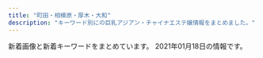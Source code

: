 ```yaml
---
title: "町田・相模原・厚木・大和"
description: "キーワード別にの巨乳アジアン・チャイナエステ嬢情報をまとめました。"
---
```


新着画像と新着キーワードをまとめています。
2021年01月18日の情報です。

<DmmAffiliateIns />
<KeywordTable
  shops={
    [
    {
        "station": "\u6d77\u8001\u540d\u99c5\u5357\u53e3",
        "name": "MINA",
        "keywords": {
            "D": 4,
            "88": 2,
            "85": 5,
            "C": 16
        },
        "img_links": [
            "http://mrgurokisetsu.tokyo/uploads/181218/1-1Q21R10649544.png",
            "http://mrgurokisetsu.tokyo/uploads/181219/1-1Q2191A133208.jpg",
            "http://mrgurokisetsu.tokyo/uploads/181219/1-1Q2191A044L9.jpg",
            "http://mrgurokisetsu.tokyo/uploads/200828/1-200RP92124K5.jpg",
            "http://mrgurokisetsu.tokyo/uploads/201114/1-201114140IG24.jpg",
            "http://mrgurokisetsu.tokyo/uploads/181219/1-1Q21915324H06.jpg",
            "http://mrgurokisetsu.tokyo/uploads/200828/1-200RP92115101.jpg",
            "http://mrgurokisetsu.tokyo/uploads/181218/1-1Q21R10626151.png",
            "http://mrgurokisetsu.tokyo/uploads/200828/1-200RP919363I.jpg",
            "http://mrgurokisetsu.tokyo/uploads/200828/1-200RP92022417.jpg",
            "http://mrgurokisetsu.tokyo/uploads/181218/1-1Q21R10G3C3.png",
            "http://mrgurokisetsu.tokyo/images/top-sp.png",
            "http://mrgurokisetsu.tokyo/uploads/181219/1-1Q219153224547.jpg",
            "http://mrgurokisetsu.tokyo/images/end.png",
            "http://mrgurokisetsu.tokyo/uploads/200828/1-200RP92032509.jpg",
            "http://mrgurokisetsu.tokyo/uploads/200828/1-200RP92305117.jpg",
            "http://mrgurokisetsu.tokyo/uploads/200828/1-200RP92314957.jpg",
            "http://mrgurokisetsu.tokyo/uploads/200828/1-200RP93113I1.jpg",
            "http://mrgurokisetsu.tokyo/uploads/200828/1-200RP931222A.jpg",
            "http://mrgurokisetsu.tokyo/uploads/201026/1-201026161220H2.jpg",
            "http://mrgurokisetsu.tokyo/uploads/200828/1-200RP9192Y24.jpg",
            "http://mrgurokisetsu.tokyo/uploads/181218/1-1Q21R106025N.png"
        ],
        "url": "http://mrgurokisetsu.tokyo/"
    },
    {
        "name": "apple",
        "keywords": {
            "C": 6,
            "85": 4,
            "D": 5,
            "88": 1
        },
        "station": "\u753a\u7530\u99c5",
        "img_links": [
            "http://www.binatsujiyamu.xyz/picture/top.jpg",
            "http://www.binatsujiyamu.xyz/uploads/210118/1-21011Q03AT40.jpg",
            "http://www.binatsujiyamu.xyz/uploads/210118/1-21011Q03T5491.jpg",
            "http://www.binatsujiyamu.xyz/uploads/210118/1-21011Q03FJP.jpg",
            "http://www.binatsujiyamu.xyz/picture/s_staff.jpg",
            "http://www.binatsujiyamu.xyz/picture/room3.jpg",
            "http://www.binatsujiyamu.xyz/uploads/210118/1-21011Q03Q3427.jpg",
            "http://www.binatsujiyamu.xyz/picture/s_news.jpg",
            "http://www.binatsujiyamu.xyz/picture/room4.jpg",
            "http://www.binatsujiyamu.xyz/uploads/210118/1-21011Q03JA25.jpg",
            "http://www.binatsujiyamu.xyz/uploads/210118/1-21011Q03H2152.jpg",
            "http://www.binatsujiyamu.xyz/uploads/210118/1-21011Q03S5T3.jpg",
            "http://www.binatsujiyamu.xyz/picture/room2.jpg",
            "http://www.binatsujiyamu.xyz/uploads/210118/1-21011Q03KI14.jpg",
            "http://www.binatsujiyamu.xyz/picture/s_shedule.jpg",
            "http://www.binatsujiyamu.xyz/uploads/210118/1-21011Q03I24Y.jpg",
            "http://www.binatsujiyamu.xyz/picture/room1.jpg",
            "http://www.binatsujiyamu.xyz/uploads/210118/1-21011Q03R15G.jpg"
        ],
        "url": "http://www.binatsujiyamu.xyz/"
    },
    {
        "img_links": [
            "https://est-fc.com/staffPhoto/s20210114223251.jpg",
            "https://est-fc.com/uploadfiles/Image/campaignEstFcCom.jpg",
            "https://est-fc.com/staffPhoto/s20201229174501.jpg",
            "https://est-fc.com/staffPhoto/b20201229174501.jpg",
            "https://est-fc.com/images/slider/01.jpg",
            "https://est-fc.com/images/slider/02.jpg",
            "https://est-fc.com/js/sliderLine/slide_prev.png",
            "https://est-fc.com/staffPhoto/b20210114223251.jpg",
            "https://est-fc.com/staffPhoto/b20201229185724.jpg",
            "https://est-fc.com/js/sliderLine/slide_next.png",
            "https://est-fc.com/staffPhoto/s20201229185724.jpg",
            "https://est-fc.com/staffPhoto/s20201229185637.jpg",
            "https://est-fc.com/staffPhoto/b20201229185637.jpg"
        ],
        "keywords": {
            "86": 2,
            "\u80f8": 4,
            "C": 2,
            "E": 4,
            "D": 4
        },
        "url": "https://est-fc.com/",
        "station": "JR\u753a\u7530\u99c5\u5317\u53e3",
        "name": "FIRST CLASS"
    },
    {
        "name": "\u695a\u3005",
        "url": "http://onshin.xyz/",
        "keywords": {},
        "station": "\u672c\u539a\u6728\u99c5\u5317\u53e3",
        "img_links": [
            "http://onshin.xyz/_src/38965795/sign.png",
            "http://onshin.xyz/_src/39627767/wx00020211-183028%402x.png",
            "http://onshin.xyz/_src/39571191/img20200212123816283250.jpg",
            "http://onshin.xyz/_src/39648932/wechatimg269_20200209155042881.jpg",
            "http://onshin.xyz/_src/39571005/img20200212123720046544.jpg",
            "http://onshin.xyz/_src/38965843/img20200212123402999347.jpg",
            "http://onshin.xyz/_src/39571162/img20200212123720046544.jpg",
            "http://onshin.xyz/_src/38965860/conbaner.png",
            "http://onshin.xyz/_src/38965778/navi_03.png",
            "http://onshin.xyz/_src/39571141/wechatimg270.jpg",
            "http://onshin.xyz/_src/38965784/navi_09.png",
            "http://onshin.xyz/_src/38965812/sign.png",
            "http://onshin.xyz/_src/39571116/img20200212123605950636.jpg",
            "http://onshin.xyz/_src/38965786/sign.png",
            "http://onshin.xyz/_src/39571052/img20200212123842969058.jpg",
            "http://onshin.xyz/_src/39571023/img20200212123750825675.jpg",
            "http://onshin.xyz/_src/38965798/sign.png",
            "http://onshin.xyz/_src/39571217/img20200212123842969058.jpg",
            "http://onshin.xyz/_src/38965789/sign.png",
            "http://onshin.xyz/_src/38965771/conbaner.png",
            "http://onshin.xyz/_src/39571114/img20200212123605950636.jpg",
            "http://onshin.xyz/_src/39571163/img20200212123720046544.jpg",
            "http://onshin.xyz/_src/39571165/img20200212123720046544.jpg",
            "http://onshin.xyz/_src/38965827/img20200212123452130136.jpg",
            "http://onshin.xyz/_src/39571164/img20200212123720046544.jpg",
            "http://onshin.xyz/_src/39648933/wechatimg270.jpg",
            "http://onshin.xyz/_src/39571219/img20200212123842969058.jpg",
            "http://onshin.xyz/_src/38965826/img20200212123452130136.jpg",
            "http://onshin.xyz/_src/38965759/s2.jpg",
            "http://onshin.xyz/_src/39571117/img20200212123605950636.jpg",
            "http://onshin.xyz/_src/38965856/s4.jpg",
            "http://onshin.xyz/_src/39571056/img20200212123918630367.jpg",
            "http://onshin.xyz/_src/38965864/time.png",
            "http://onshin.xyz/_src/39570591/img20200212123605950636.jpg",
            "http://onshin.xyz/_src/39571027/img20200212123816283250.jpg",
            "http://onshin.xyz/_src/38965845/img20200212123402999347.jpg",
            "http://onshin.xyz/_src/38965842/img20200212123402999347.jpg",
            "http://onshin.xyz/_src/38965770/sign.png",
            "http://onshin.xyz/_src/39571179/img20200212123750825675.jpg",
            "http://onshin.xyz/_src/38965818/sign.png",
            "http://onshin.xyz/_src/39571232/img20200212123918630367.jpg",
            "http://onshin.xyz/_src/39571115/img20200212123605950636.jpg",
            "http://onshin.xyz/_src/39571220/img20200212123842969058.jpg",
            "http://onshin.xyz/_src/38965853/s1.jpg",
            "http://onshin.xyz/_src/38965813/staffgallery.png",
            "http://onshin.xyz/_src/38965758/s1.jpg",
            "http://onshin.xyz/_src/38965782/navi_07.png",
            "http://onshin.xyz/_src/39571146/wechatimg269_20200209155042881.jpg",
            "http://onshin.xyz/_src/38965874/wechatimg48.jpg",
            "http://onshin.xyz/_src/38965886/re.png",
            "http://onshin.xyz/_src/38965837/sign.png",
            "http://onshin.xyz/_src/39571218/img20200212123842969058.jpg",
            "http://onshin.xyz/_src/39571145/wechatimg269_20200209155042881.jpg",
            "http://onshin.xyz/_src/38965878/wechatimg47.jpg",
            "http://onshin.xyz/_src/39571004/img20200212123720046544.jpg",
            "http://onshin.xyz/_src/38965850/img20200212123452130136.jpg",
            "http://onshin.xyz/_src/38965876/wechatimg49.jpg",
            "http://onshin.xyz/_src/38965854/s2.jpg",
            "http://onshin.xyz/_src/38965848/img20200212123402999347.jpg",
            "http://onshin.xyz/_src/39571177/img20200212123750825675.jpg",
            "http://onshin.xyz/_src/38965855/s3.jpg",
            "http://onshin.xyz/_src/38965868/wechatimg52.jpg",
            "http://onshin.xyz/_src/39571192/img20200212123816283250.jpg",
            "http://onshin.xyz/_src/38965857/s4.jpg",
            "http://onshin.xyz/_src/38965884/wechatimg89089a3d49ce9555a298149aea23d992.jpg",
            "http://onshin.xyz/_src/38965804/img20200212123452130136.jpg",
            "http://onshin.xyz/_src/39571234/img20200212123918630367.jpg",
            "http://onshin.xyz/_src/39647637/cam2.jpg",
            "http://onshin.xyz/_src/39571026/img20200212123816283250.jpg",
            "http://onshin.xyz/_src/38965809/sign.png",
            "http://onshin.xyz/_src/38965872/wechatimg51.jpg",
            "http://onshin.xyz/_src/38965767/now.jpg",
            "http://onshin.xyz/_src/39570590/img20200212123605950636.jpg",
            "http://onshin.xyz/_src/39571233/img20200212123918630367.jpg",
            "http://onshin.xyz/_src/39571055/img20200212123918630367.jpg",
            "http://onshin.xyz/_src/38965849/img20200212123452130136.jpg",
            "http://onshin.xyz/_src/38965805/img20200212123452130136.jpg",
            "http://onshin.xyz/_src/39571231/img20200212123918630367.jpg",
            "http://onshin.xyz/_src/38965834/sign.png",
            "http://onshin.xyz/_src/39647639/cam2.jpg",
            "http://onshin.xyz/_src/39571051/img20200212123842969058.jpg",
            "http://onshin.xyz/_src/39571178/img20200212123750825675.jpg",
            "http://onshin.xyz/_src/39571022/img20200212123750825675.jpg",
            "http://onshin.xyz/_src/38965870/wechatimg46.jpg",
            "http://onshin.xyz/_src/38965769/sign.png",
            "http://onshin.xyz/_src/39571180/img20200212123750825675.jpg",
            "http://onshin.xyz/_src/38965760/s3.jpg",
            "http://onshin.xyz/_src/38965847/img20200212123402999347.jpg",
            "http://onshin.xyz/_src/39571190/img20200212123816283250.jpg",
            "http://onshin.xyz/_src/39571142/wechatimg269_20200209155042881.jpg",
            "http://onshin.xyz/_src/39571193/img20200212123816283250.jpg",
            "http://onshin.xyz/_src/38965780/navi_05.png",
            "http://onshin.xyz/_src/38965821/sign.png",
            "http://onshin.xyz/_src/38965766/now.jpg",
            "http://onshin.xyz/_src/38965844/img20200212123402999347.jpg"
        ]
    },
    {
        "station": "\u672c\u539a\u6728\u99c5\u5317\u53e3",
        "img_links": [
            "http://makura.este.work/staff_t.jpg",
            "http://makura.este.work/ta.jpg",
            "http://makura.este.work/2/uploadimg/1598867272.jpg",
            "http://makura.este.work/2/uploadimg/1604659425.jpg",
            "http://makura.este.work/s1.png",
            "http://makura.este.work/2/uploadimg/1557998019.jpeg",
            "http://makura.este.work/2/uploadimg/1599646307.jpg",
            "http://makura.este.work/r1.jpg",
            "http://makura.este.work/r2.jpg",
            "http://makura.este.work/sys2.png",
            "http://makura.este.work/interior_t.jpg",
            "http://makura.este.work/2/uploadimg/1558003136.jpg",
            "http://makura.este.work/2/uploadimg/1610256023.jpg",
            "http://makura.este.work/news.png",
            "http://makura.este.work/tel.jpg",
            "http://makura.este.work/head.jpg",
            "http://makura.este.work/2/uploadimg/1557998297.jpeg",
            "http://makura.este.work/2/uploadimg/1601010844.jpg"
        ],
        "url": "http://makura.este.work/",
        "name": "\u6708\u306e\u96eb",
        "keywords": {
            "88": 9,
            "87": 18,
            "D": 36,
            "86": 27,
            "C": 27,
            "83": 18
        }
    },
    {
        "url": "http://forever-est.xyz/",
        "name": "\u5fc3\u306e\u5922",
        "img_links": [
            "http://forever-est.xyz/images/girl2.png",
            "http://forever-est.xyz/images/girl1.png",
            "http://forever-est.xyz/images/tit1.jpg",
            "http://forever-est.xyz/images/head1.jpg",
            "http://forever-est.xyz/images/girl5.png",
            "http://forever-est.xyz/images/but1.png",
            "http://forever-est.xyz/images/line.jpg",
            "http://forever-est.xyz/images/tit2.jpg",
            "http://forever-est.xyz/images/r04.jpg",
            "http://forever-est.xyz/images/but6.png",
            "http://forever-est.xyz/images/girl7.png",
            "http://forever-est.xyz/images/fbb.jpg",
            "http://forever-est.xyz/images/but5.png",
            "http://forever-est.xyz/images/but2.png",
            "http://forever-est.xyz/images/tit5.jpg",
            "http://forever-est.xyz/images/r02.jpg",
            "http://forever-est.xyz/images/girl3.png",
            "http://forever-est.xyz/images/line1.jpg",
            "http://forever-est.xyz/images/but3.png",
            "http://forever-est.xyz/images/r01.jpg",
            "http://forever-est.xyz/images/tit3.jpg",
            "http://forever-est.xyz/images/r03.jpg",
            "http://forever-est.xyz/images/tit6.jpg",
            "http://forever-est.xyz/images/ftb.jpg",
            "http://forever-est.xyz/images/but4.png",
            "http://forever-est.xyz/images/girl6.png"
        ],
        "station": "\u4e2d\u592e\u6797\u9593\u99c5\u5317\u53e3",
        "keywords": {
            "D": 5,
            "E": 1,
            "86": 6
        }
    },
    {
        "img_links": [
            "https://relax-yuran.xyz/images/st/sakura.jpg",
            "https://relax-yuran.xyz/images/st/mimi.jpg",
            "https://relax-yuran.xyz/images/s_link.png",
            "https://relax-yuran.xyz/images/st/momo.jpg",
            "http://6navi.info/link/esthelove88-31.jpg",
            "https://relax-yuran.xyz/images/st/kiki2.jpg",
            "https://relax-yuran.xyz/images/pick.jpg",
            "https://relax-yuran.xyz/images/st/momo2.jpg",
            "https://relax-yuran.xyz/images/room1.jpg",
            "https://relax-yuran.xyz/images/st/yuyu.jpg",
            "http://menlog.net/link/menlog8831.jpg",
            "http://6navi.info/link/walker88.jpg",
            "https://relax-yuran.xyz/images/movie.jpg",
            "https://relax-yuran.xyz/images/girl-z2.jpg",
            "https://relax-yuran.xyz/images/st/st_.jpg",
            "https://relax-yuran.xyz/images/st/kiki.jpg",
            "https://relax-yuran.xyz/images/st/shizuka.jpg",
            "https://relax-yuran.xyz/images/s_staff.png",
            "https://relax-yuran.xyz/images/st/mei.jpg",
            "https://relax-yuran.xyz/images/girl-z1.jpg",
            "https://relax-yuran.xyz/images/mobile.jpg",
            "https://relax-yuran.xyz/images/top.png",
            "https://relax-yuran.xyz/images/room3.jpg",
            "https://relax-yuran.xyz/images/nbj2.png",
            "https://relax-yuran.xyz/images/room2.jpg"
        ],
        "url": "https://relax-yuran.xyz/",
        "name": "Rose \uff5e\u30ed\u30fc\u30ba\uff5e",
        "keywords": {
            "C": 16,
            "\u30bb\u30af\u30b7\u30fc": 17
        },
        "station": "\u5357\u6797\u9593\u99c5\u897f\u53e3"
    },
    {
        "url": "http://sh-firstclass.work/",
        "name": "FIRST CLASS",
        "station": "\u5c0f\u7530\u6025\u76f8\u6a21\u539f\u99c5\u5317\u53e3",
        "keywords": {
            "\u304a\u3063\u3071\u3044": 2,
            "\u4e73": 2
        },
        "img_links": [
            "http://sh-firstclass.work/templets/default/picture/home.png",
            "http://sh-firstclass.work/uploads/201210/1-20121015360H93.jpg",
            "http://sh-firstclass.work/uploads/201210/1-201210153524524.jpg",
            "http://sh-firstclass.work/uploads/201221/1-2012211H95bY.jpg",
            "http://sh-firstclass.work/uploads/201225/1-2012250Z022J9.jpg",
            "http://sh-firstclass.work/templets/default/picture/therapis.png",
            "http://sh-firstclass.work/uploads/180827/1-1PRFU230M5.jpg",
            "http://sh-firstclass.work/uploads/201225/1-2012250Z044642.jpg",
            "http://sh-firstclass.work/uploads/201210/1-201210153535K8.jpg",
            "http://sh-firstclass.work/uploads/201210/1-20121015351E44.jpg",
            "http://sh-firstclass.work/uploads/201211/1-201211102325516.jpg",
            "http://sh-firstclass.work/uploads/180827/1-1PRFU21IU.jpg",
            "http://sh-firstclass.work/uploads/201211/1-201211102310I7.jpg",
            "http://sh-firstclass.work/uploads/201211/1-20121110233c46.jpg",
            "http://sh-firstclass.work/uploads/201225/1-2012250Z036119.jpg",
            "http://sh-firstclass.work/uploads/201210/1-20121015355R55.jpg",
            "http://sh-firstclass.work/uploads/201210/1-201210153549109.jpg"
        ]
    },
    {
        "url": "http://www.cosetta.xyz/",
        "keywords": {
            "E": 9,
            "G": 9
        },
        "station": "\u76f8\u6a21\u539f\u99c5\u5357\u53e3",
        "name": "\u30b7\u30fc\u30af\u30ec\u30c3\u30c8",
        "img_links": [
            "http://www.cosetta.xyz/uploads/201120/1-201120123331Z1.jpg",
            "http://www.cosetta.xyz/uploads/201022/1-201022152305558.jpg",
            "http://www.cosetta.xyz/uploads/201117/1-20111G02H5553.jpg",
            "http://www.cosetta.xyz/uploads/201022/1-20102215234O28.jpg",
            "http://www.cosetta.xyz/templets/default/picture/interior_t.jpg",
            "http://www.cosetta.xyz/uploads/201022/1-20102215231a31.jpg",
            "http://www.cosetta.xyz/uploads/180620/1-1P62010154K00.png",
            "http://www.cosetta.xyz/uploads/201022/1-201022152402358.jpg",
            "http://www.cosetta.xyz/templets/default/picture/rec1.png",
            "http://www.cosetta.xyz/uploads/201021/1-201021125G2D7.jpg",
            "http://www.cosetta.xyz/templets/default/picture/head.jpg",
            "http://www.cosetta.xyz/uploads/201021/1-201021125616202.png",
            "http://www.cosetta.xyz/uploads/180620/1-1P62010193X63.jpg",
            "http://www.cosetta.xyz/uploads/201022/1-201022152253b0.jpg",
            "http://www.cosetta.xyz/uploads/201021/1-201021125600292.png",
            "http://www.cosetta.xyz/templets/default/picture/staff_t.jpg",
            "http://www.cosetta.xyz/uploads/201022/1-2010221523323L.jpg",
            "http://www.cosetta.xyz/templets/default/picture/news.jpg"
        ]
    },
    {
        "img_links": [
            "http://shizukachan.work/picture/s3.jpg",
            "http://shizukachan.work/uploads/210104/1-2101041HQ5144.jpg",
            "http://shizukachan.work/uploads/201218/1-20121Q55311a8.jpg",
            "http://shizukachan.work/uploads/201116/1-2011161311591A.jpg",
            "http://shizukachan.work/picture/s_staff.png",
            "http://shizukachan.work/uploads/201218/1-20121Q55235W4.jpg",
            "http://shizukachan.work/picture/news_bj3.jpg",
            "http://shizukachan.work/uploads/210113/1-2101130U955E4.jpg",
            "http://shizukachan.work/picture/ac1.jpg",
            "http://shizukachan.work/picture/news_bj1.jpg",
            "http://shizukachan.work/picture/info.jpg",
            "http://shizukachan.work/uploads/210113/1-2101130Z003120.jpg",
            "http://shizukachan.work/uploads/201116/1-201116131245247.jpg",
            "http://shizukachan.work/picture/top.jpg",
            "http://shizukachan.work/picture/ac2.jpg",
            "http://shizukachan.work/uploads/201218/1-20121Q55215214.jpg",
            "http://shizukachan.work/picture/s_news.jpg",
            "http://shizukachan.work/uploads/201116/1-20111613123G45.jpg",
            "http://shizukachan.work/uploads/210113/1-2101130Z012A0.jpg",
            "http://shizukachan.work/picture/s1.jpg"
        ],
        "keywords": {
            "89": 8,
            "E": 9
        },
        "station": "\u672c\u539a\u6728\u99c5\u5317\u53e3",
        "url": "http://shizukachan.work/",
        "name": "\u3057\u305a\u304b\u3061\u3083\u3093"
    },
    {
        "name": "\u3089\u304f\u3089\u304f",
        "url": "https://www.newrakuraku.com/",
        "station": "\u5c0f\u7530\u6025\u76f8\u6a21\u539f\u99c5\u5317\u53e3",
        "img_links": [
            "https://static.wixstatic.com/media/c0eb72_7d41a4b101d7452dbf19e5b357046865~mv2.jpg",
            "https://static.wixstatic.com/media/35cc8b66422e4621a4e266aea1a0632c.jpg",
            "https://static.wixstatic.com/media/c0eb72_466a1992d47a47e991e8719347920e7f~mv2.jpg",
            "https://static.wixstatic.com/media/8853e760208944fb979da0d0aa8e4c84.png",
            "https://static.wixstatic.com/media/c0eb72_9577841ef19645c890201a507d005ab6~mv2.png",
            "https://static.wixstatic.com/media/c0eb72_60792a94bdc64b04abee2a5d38576eb6~mv2.jpg",
            "https://static.wixstatic.com/media/c0eb72_49932dfe75854b10851e2f635bbef7f5~mv2.jpg",
            "https://static.wixstatic.com/media/c0eb72_b54d8a5054314697af9999348230c13b~mv2.png",
            "https://static.wixstatic.com/media/c0eb72_56265fa853294a9093fa7786ee537f22~mv2.png",
            "https://static.wixstatic.com/media/11062b_7f904ced8c7641f3917f933e8c02308d~mv2.jpg",
            "https://static.wixstatic.com/media/c0eb72_0cba03bfdf8f4900959025ea45e5454a~mv2.jpg",
            "https://static.wixstatic.com/media/c0eb72_0adb376b0b3f48bd804a3a636021f805~mv2.png",
            "https://static.wixstatic.com/media/2da76b3b059b4438a591ba55c5ba46c2.png",
            "https://static.wixstatic.com/media/c0eb72_98b428f5c01048a18ac1fdf614233f9d~mv2.png",
            "https://static.wixstatic.com/media/c0eb72_0246c3a79d3447e283cf1cef01a5b64c~mv2.png",
            "https://static.wixstatic.com/media/11062b_3898087230504168ad90bb7a6500590d~mv2.jpg",
            "https://static.wixstatic.com/media/c0eb72_129acdbe2b2648bcbc5dbb0e1b582288~mv2.png",
            "https://static.wixstatic.com/media/c0eb72_399fd32de909421397175cf65d09ae77~mv2.png",
            "https://static.wixstatic.com/media/c0eb72_4e84fbe114f64716846f56f12bd3ea99~mv2.jpg"
        ],
        "keywords": {}
    },
    {
        "name": "\u8ab0\u304c\u3044\u308b\u306e?",
        "station": "\u5357\u6797\u9593\u99c5\u897f\u53e3",
        "url": "https://whois.iest.info/",
        "keywords": {
            "89": 3,
            "H": 9,
            "95": 6,
            "G": 12,
            "C": 16,
            "\u30bb\u30af\u30b7\u30fc": 6,
            "92": 3,
            "\u30c0\u30a4\u30ca\u30de\u30a4\u30c8": 3,
            "90": 12,
            "F": 9,
            "94": 3,
            "\u80f8": 9,
            "I": 3
        },
        "img_links": [
            "https://whois.iest.info/images/ico_hote.png",
            "https://whois.iest.info/photos/sites/80/2020/11/2020112915384812.jpg",
            "https://whois.iest.info/images/side_nav03.jpg",
            "https://whois.iest.info/images/room1.jpg",
            "https://whois.iest.info/images/service03.jpg",
            "https://whois.iest.info/images/service01.jpg",
            "https://whois.iest.info/images/service06.jpg",
            "https://whois.iest.info/images/staff0.jpg",
            "https://whois.iest.info/images/service02.jpg",
            "https://whois.iest.info/images/tit_service.jpg",
            "https://whois.iest.info/images/txt_staff01.png",
            "https://whois.iest.info/images/service07.jpg",
            "https://whois.iest.info/photos/sites/80/2021/01/2021010522393242.jpg",
            "https://whois.iest.info/images/service05.jpg",
            "https://whois.iest.info/images/bg_com03.jpg",
            "https://whois.iest.info/images/room2.jpg",
            "https://whois.iest.info/photos/sites/80/2021/01/2021011719000051.jpg",
            "https://whois.iest.info/images/re.png",
            "https://whois.iest.info/images/side_nav02.jpg",
            "https://whois.iest.info/images/side_nav04.jpg",
            "https://whois.iest.info/photos/sites/80/2020/12/202012021145272.jpg",
            "https://whois.iest.info/images/side_card.jpg",
            "https://whois.iest.info/images/room4.jpg",
            "https://whois.iest.info/photos/sites/80/2020/12/2020122400170460.jpg",
            "https://whois.iest.info/images/side_nav05.jpg",
            "https://whois.iest.info/images/top.jpg",
            "https://whois.iest.info/photos/sites/80/2020/12/2020121914020978.jpg",
            "https://whois.iest.info/images/service04.jpg",
            "https://whois.iest.info/images/com_tel.jpg",
            "https://whois.iest.info/photos/sites/80/2020/11/2020112902015472.jpg",
            "https://whois.iest.info/images/side_nav01.jpg",
            "https://whois.iest.info/photos/sites/80/2020/11/2020112901415093.jpg",
            "https://whois.iest.info/images/service08.jpg",
            "https://whois.iest.info/photos/sites/80/2021/01/2021011222582266.jpg",
            "https://whois.iest.info/images/tit_staff.jpg",
            "https://whois.iest.info/images/room3.jpg",
            "https://whois.iest.info/images/service09.jpg"
        ]
    },
    {
        "keywords": {},
        "url": "http://andloves.xyz/",
        "name": "\u4e03\u5f69",
        "station": "JR\u76f8\u6a21\u539f\u99c5\u5357\u53e3",
        "img_links": []
    },
    {
        "keywords": {},
        "url": "http://www.esperana.xyz/",
        "name": "\u30a8\u30b9\u30da\u30e9\u30f3\u30b5",
        "station": "\u5927\u548c\u99c5\u5357\u53e3",
        "img_links": [
            "http://www.esperana.xyz/images/index_05.png",
            "http://www.esperana.xyz/staff/3.jpg",
            "http://www.esperana.xyz/images/index_08.png",
            "http://www.esperana.xyz/staff/4.jpg",
            "http://www.esperana.xyz/images/index_10.png",
            "http://www.esperana.xyz/images/index_04.png",
            "http://www.esperana.xyz/images/index_06.png",
            "http://www.esperana.xyz/images/staff_08.png",
            "http://www.esperana.xyz/staff/1.jpg",
            "http://www.esperana.xyz/images/index_07.png",
            "http://www.esperana.xyz/staff/junbi.jpg",
            "http://www.esperana.xyz/images/index_12.png"
        ]
    },
    {
        "img_links": [
            "http://sh-leo.work/picture/top_t8.png",
            "http://sh-leo.work/picture/top_sin2.jpg",
            "http://sh-leo.work/picture/fm2.png",
            "http://sh-leo.work/picture/top_sin1.jpg",
            "http://sh-leo.work/picture/fm5.png",
            "http://sh-leo.work/picture/p4_ct1.png",
            "http://sh-leo.work/picture/p6_ct1.png",
            "http://sh-leo.work/picture/s_2.jpg",
            "http://sh-leo.work/picture/fm4.png",
            "http://sh-leo.work/picture/s_5.jpg",
            "http://sh-leo.work/picture/top_pickback.png",
            "http://sh-leo.work/picture/top_t4.png",
            "http://sh-leo.work/picture/s_4.jpg",
            "http://sh-leo.work/picture/top_t2.png",
            "http://sh-leo.work/picture/fm3.png",
            "http://sh-leo.work/picture/top_sin3.jpg",
            "http://sh-leo.work/picture/att.png",
            "http://sh-leo.work/picture/shinphoto2.jpg",
            "http://sh-leo.work/picture/top_t3.png",
            "http://sh-leo.work/picture/camp20180713_2.png",
            "http://sh-leo.work/picture/s_1.jpg",
            "http://sh-leo.work/picture/p4_ct1_sub1.png",
            "http://sh-leo.work/picture/topimg3.jpg",
            "http://sh-leo.work/picture/topimg1.jpg",
            "http://sh-leo.work/picture/a.png",
            "http://sh-leo.work/picture/fm6.png",
            "http://sh-leo.work/picture/faq_st2.png",
            "http://sh-leo.work/picture/shinphoto1.jpg",
            "http://sh-leo.work/picture/shinphoto3.jpg",
            "http://sh-leo.work/picture/frameback.png",
            "http://sh-leo.work/picture/optionrev1.png",
            "http://sh-leo.work/picture/fm1.png",
            "http://sh-leo.work/picture/faq_st1.png",
            "http://sh-leo.work/picture/top_t1.png",
            "http://sh-leo.work/picture/s_3.jpg",
            "http://sh-leo.work/picture/q.png",
            "http://sh-leo.work/picture/topimg2.jpg",
            "http://sh-leo.work/picture/age.png",
            "http://sh-leo.work/picture/shinphoto4.jpg",
            "http://sh-leo.work/picture/frames.png",
            "http://sh-leo.work/picture/p3_ct1.png",
            "http://sh-leo.work/picture/p2_ct1.png",
            "http://sh-leo.work/picture/top_t5.png"
        ],
        "name": "LEO\uff5e\u30ec\u30aa\uff5e",
        "keywords": {},
        "station": "\u5c0f\u7530\u6025\u76f8\u6a21\u539f\u99c5\u5357\u53e3",
        "url": "http://sh-leo.work/"
    },
    {
        "station": "\u672c\u539a\u6728\u99c5\u5317\u53e3",
        "name": "Alice \uff5e\u30a2\u30ea\u30b9\uff5e",
        "keywords": {
            "87": 20,
            "D": 20,
            "C": 4,
            "86": 4
        },
        "url": "http://www.alice.iesjp.com/",
        "img_links": [
            "http://www.alice.iesjp.com/files/006.jpg",
            "http://www.alice.iesjp.com/files/005.jpg",
            "http://www.alice.iesjp.com/files/004.jpg",
            "http://www.alice.iesjp.com/files/007.jpg",
            "http://www.alice.iesjp.com/photo_news/upimg/641995ff833cdaa8d5_0.jpg",
            "http://www.alice.iesjp.com/files/002.jpg",
            "http://www.alice.iesjp.com/files/001.jpg"
        ]
    },
    {
        "station": "\u5357\u6797\u9593\u99c5\u897f\u53e3",
        "keywords": {
            "85": 4,
            "D": 4,
            "86": 2,
            "C": 2
        },
        "url": "http://soapaqzmn.xyz/",
        "name": "Tiara\uff5e\u30c6\u30a3\u30a2\u30e9\uff5e",
        "img_links": [
            "http://soapaqzmn.xyz/uploads/201028/1-20102Q30040215.jpg",
            "http://soapaqzmn.xyz/picture/evetop.png",
            "http://soapaqzmn.xyz/uploads/201028/1-20102Q30031407.jpg",
            "http://soapaqzmn.xyz/picture/staff_s.png",
            "http://soapaqzmn.xyz/uploads/201222/1-20122210352a24.jpg",
            "http://soapaqzmn.xyz/uploads/201028/1-20102Q3000A38.jpg",
            "http://soapaqzmn.xyz/uploads/201222/1-201222103513628.jpg",
            "http://soapaqzmn.xyz/picture/top.png",
            "http://soapaqzmn.xyz/picture/news.png",
            "http://soapaqzmn.xyz/uploads/201028/1-20102Q30016111.jpg"
        ]
    },
    {
        "keywords": {},
        "img_links": [
            "http://relax-free.info/iyashinomori/images/bar-interior.png",
            "http://relax-free.info/iyashinomori/images/pic2.jpg",
            "http://relax-free.info/iyashinomori/images/c-interior.png",
            "http://relax-free.info/iyashinomori/images/bar-therapist.png",
            "http://relax-free.info/iyashinomori/staff/staff-haru.png",
            "http://relax-free.info/iyashinomori/images/bar-news.png",
            "http://relax-free.info/iyashinomori/images/pic7.jpg",
            "http://relax-free.info/iyashinomori/images/bar-other.png",
            "http://relax-free.info/iyashinomori/staff/staff-mai.png",
            "http://relax-free.info/iyashinomori/images/bar-newface.png",
            "http://relax-free.info/iyashinomori/images/footter.png",
            "http://relax-free.info/iyashinomori/images/pic8.jpg",
            "http://relax-free.info/iyashinomori/images/b-qr.jpg",
            "http://relax-free.info/iyashinomori/images/bill.jpg",
            "http://relax-free.info/iyashinomori/staff/staff-mika.png",
            "http://relax-free.info/iyashinomori/images/c-therapist.png",
            "http://relax-free.info/iyashinomori/images/pic1.jpg",
            "http://relax-free.info/iyashinomori/images/bar-cam.png",
            "http://relax-free.info/iyashinomori/images/index.png",
            "http://relax-free.info/iyashinomori/images/c-top.png",
            "http://relax-free.info/iyashinomori/images/b-tel.png"
        ],
        "name": "\u7652\u3057\u306e\u68ee",
        "url": "http://relax-free.info/iyashinomori/",
        "station": "\u5357\u6797\u9593\u99c5\u897f\u53e3"
    },
    {
        "url": "http://roman-es.info/",
        "keywords": {},
        "station": "\u5927\u548c\u99c5",
        "img_links": [
            "http://roman-es.info/staff/yuki3.jpg",
            "http://roman-es.info/staff/miki4.jpg",
            "http://roman-es.info/img/pic/slide_1.jpg",
            "http://roman-es.info/staff/miki.jpg",
            "http://roman-es.info/staff/mikic.jpg",
            "http://roman-es.info/img/all/loader.png",
            "http://roman-es.info/staff/emi2.jpg",
            "http://roman-es.info/staff/miki2.jpg",
            "http://roman-es.info/img/pic/slide_2.jpg",
            "http://roman-es.info/staff/yuki2.jpg",
            "http://roman-es.info/staff/yuki4.jpg",
            "http://roman-es.info/staff/miki3.jpg",
            "http://roman-es.info/staff/emi.jpg",
            "http://roman-es.info/staff/emi3.jpg",
            "http://roman-es.info/staff/emi1.jpg",
            "http://roman-es.info/staff/miki1.jpg",
            "http://roman-es.info/staff/yuki1.jpg",
            "http://roman-es.info/staff/yuki.jpg"
        ],
        "name": "\u4eba\u9b5a"
    },
    {
        "name": "\u61a9\u3044",
        "url": "http://ikoi.jpn.vin/",
        "keywords": {
            "D": 3,
            "C": 2,
            "87": 1,
            "86": 1,
            "85": 3
        },
        "station": "JR\u76f8\u6a21\u539f\u99c5\u5357\u53e3",
        "img_links": [
            "http://ikoi.jpn.vin/photos/sites/43/2020/11/2020110402141132.jpg",
            "http://ikoi.jpn.vin/images/r4.jpg",
            "http://ikoi.jpn.vin/images/arrow.png",
            "http://ikoi.jpn.vin/images/r2.jpg",
            "http://ikoi.jpn.vin/images/ac1.jpg",
            "http://ikoi.jpn.vin/photos/sites/43/2020/11/2020110402141084.jpg",
            "http://ikoi.jpn.vin/images/ac4.jpg",
            "http://ikoi.jpn.vin/images/coupon.jpg",
            "http://ikoi.jpn.vin/images/f2.jpg",
            "http://ikoi.jpn.vin/images/guide2.jpg",
            "http://ikoi.jpn.vin/photos/sites/43/2020/11/202011130631149.jpg",
            "http://ikoi.jpn.vin/images/ac2.jpg",
            "http://ikoi.jpn.vin/images/flow3.jpg",
            "http://ikoi.jpn.vin/i/images/flow5.jpg",
            "http://ikoi.jpn.vin/i/images/guide3.jpg",
            "http://ikoi.jpn.vin/images/ac3.jpg",
            "http://ikoi.jpn.vin/i/images/flow3.jpg",
            "http://ikoi.jpn.vin/i/images/f3.jpg",
            "http://ikoi.jpn.vin/i/images/guide2.jpg",
            "http://ikoi.jpn.vin/images/mobile.jpg",
            "http://ikoi.jpn.vin/i/images/flow4.jpg",
            "http://ikoi.jpn.vin/i/images/f4.jpg",
            "http://ikoi.jpn.vin/images/guide_photo03.jpg",
            "http://ikoi.jpn.vin/images/r3.jpg",
            "http://ikoi.jpn.vin/images/flow2.jpg",
            "http://ikoi.jpn.vin/i/images/guide_photo01.jpg",
            "http://ikoi.jpn.vin/photos/sites/43/2020/11/2020110402141063.jpg",
            "http://ikoi.jpn.vin/images/info1.jpg",
            "http://ikoi.jpn.vin/images/flow1.jpg",
            "http://ikoi.jpn.vin/images/f1.jpg",
            "http://ikoi.jpn.vin/images/flow4.jpg",
            "http://ikoi.jpn.vin/i/images/room3.jpg",
            "http://ikoi.jpn.vin/i/images/f2.jpg",
            "http://ikoi.jpn.vin/images/information.jpg",
            "http://ikoi.jpn.vin/i/images/flow1.jpg",
            "http://ikoi.jpn.vin/i/images/f5.jpg",
            "http://ikoi.jpn.vin/images/f3.jpg",
            "http://ikoi.jpn.vin/images/f4.jpg",
            "http://ikoi.jpn.vin/images/guide_photo01.jpg",
            "http://ikoi.jpn.vin/i/images/flow2.jpg",
            "http://ikoi.jpn.vin/images/flow5.jpg",
            "http://ikoi.jpn.vin/images/f5.jpg",
            "http://ikoi.jpn.vin/i/images/f1.jpg",
            "http://ikoi.jpn.vin/photos/sites/43/2019/11/2019110605282192.jpg",
            "http://ikoi.jpn.vin/i/images/guide1.jpg",
            "http://ikoi.jpn.vin/images/guide1.jpg",
            "http://ikoi.jpn.vin/images/guide3.jpg",
            "http://ikoi.jpn.vin/i/images/guide_photo03.jpg",
            "http://ikoi.jpn.vin/images/r1.jpg",
            "http://ikoi.jpn.vin/i/images/guide_photo02.jpg",
            "http://ikoi.jpn.vin/images/guide_photo02.jpg"
        ]
    },
    {
        "url": "http://msg-aroma.com/",
        "img_links": [
            "http://msg-aroma.com/staff/ririko/01mb.jpg",
            "http://msg-aroma.com/staff/momo/01.jpg",
            "http://msg-aroma.com/pic/topimg3.png",
            "http://msg-aroma.com/staff/yuriko/01mb.jpg",
            "http://msg-aroma.com/staff/mio/01.jpg",
            "http://msg-aroma.com/img/ttl_mobile.png",
            "http://msg-aroma.com/staff/yuriko/01.jpg",
            "http://msg-aroma.com/img/ttl_kohkin.png",
            "http://msg-aroma.com/staff/momo/01mb.jpg",
            "http://msg-aroma.com/staff/nao/01.jpg",
            "http://msg-aroma.com/staff/nao/01mb.jpg",
            "http://msg-aroma.com/i/files/homeimg.jpg",
            "http://msg-aroma.com/pic/topimg1.png",
            "http://msg-aroma.com/staff/nanami/01.jpg",
            "http://msg-aroma.com/staff/ririko/01.jpg",
            "http://msg-aroma.com/pic/head.jpg",
            "http://msg-aroma.com/staff/ayumi/01.jpg",
            "http://msg-aroma.com/staff/ayumi/01mb.jpg",
            "http://msg-aroma.com/staff/marina/01.jpg",
            "http://msg-aroma.com/staff/miki/01.jpg",
            "http://msg-aroma.com/staff/hina/01.jpg",
            "http://msg-aroma.com/staff/mio/01mb.jpg",
            "http://msg-aroma.com/staff/marina/01mb.jpg",
            "http://msg-aroma.com/img/att.png",
            "http://msg-aroma.com/pic/topimg4.png",
            "http://msg-aroma.com/staff/nanami/01mb.jpg",
            "http://msg-aroma.com/staff/miki/01mb.jpg",
            "http://msg-aroma.com/pic/topimg5.png",
            "http://msg-aroma.com/staff/hina/01mb.jpg",
            "http://msg-aroma.com/pic/topimg2.png",
            "http://msg-aroma.com/img/ttl_staff.jpg"
        ],
        "name": "\u30c1\u30e3\u30fc\u30df\u30f3\u30b0",
        "keywords": {
            "C": 19
        },
        "station": "\u672c\u539a\u6728\u99c5\u5317\u53e3"
    },
    {
        "keywords": {
            "87": 24,
            "D": 24
        },
        "url": "http://www.hime.relaxjp.info/",
        "station": "\u4e2d\u592e\u6797\u9593\u99c5\u897f\u53e3",
        "img_links": [
            "http://www.hime.relaxjp.info/files/005.jpg",
            "http://www.hime.relaxjp.info/images/slider-img002.jpg",
            "http://www.hime.relaxjp.info/images/m2.jpg",
            "http://www.hime.relaxjp.info/images/m3.jpg",
            "http://www.hime.relaxjp.info/images/esthe2.jpg",
            "http://www.hime.relaxjp.info/files/001-02.jpg",
            "http://www.hime.relaxjp.info/photo_news/upimg/433955ffe94e800583_1.jpg",
            "http://www.hime.relaxjp.info/images/rsubt4.png",
            "http://www.hime.relaxjp.info/images/esthe1.jpg",
            "http://www.hime.relaxjp.info/files/002.jpg",
            "http://www.hime.relaxjp.info/files/005-02.jpg",
            "http://www.hime.relaxjp.info/images/m1.jpg",
            "http://www.hime.relaxjp.info/images/esthe3.jpg",
            "http://www.hime.relaxjp.info/images/b-tel.png",
            "http://www.hime.relaxjp.info/files/002-03.jpg",
            "http://www.hime.relaxjp.info/files/005-03.jpg",
            "http://www.hime.relaxjp.info/images/rsubt7.png",
            "http://www.hime.relaxjp.info/files/001.jpg",
            "http://www.hime.relaxjp.info/images/m6.jpg",
            "http://www.hime.relaxjp.info/images/rsubt3.png",
            "http://www.hime.relaxjp.info/files/001-03.jpg",
            "http://www.hime.relaxjp.info/images/rsubt1.png",
            "http://www.hime.relaxjp.info/files/002-02.jpg",
            "http://www.hime.relaxjp.info/images/tel2.png",
            "http://www.hime.relaxjp.info/images/rsubt5.png",
            "http://www.hime.relaxjp.info/images/m4.jpg",
            "http://www.hime.relaxjp.info/images/rsubt6.png",
            "http://www.hime.relaxjp.info/images/slider-img001.jpg",
            "http://www.hime.relaxjp.info/images/rsubt2.png",
            "http://www.hime.relaxjp.info/images/b-online.png"
        ],
        "name": "\u59eb"
    },
    {
        "url": "http://www.sh-vivian.work/",
        "img_links": [
            "http://www.sh-vivian.work/uploads/190716/1-1ZG60S04R93.jpg",
            "http://www.sh-vivian.work/uploads/200703/1-200F3092311544.jpg",
            "http://www.sh-vivian.work/uploads/210115/1-210115135415P5.jpg",
            "http://www.sh-vivian.work/templets/default/picture/bg_header_1.jpg",
            "http://www.sh-vivian.work/uploads/200808/1-200PQ35Q3353.jpg",
            "http://www.sh-vivian.work/uploads/allimg/180820/1-1PR01K540436.jpg",
            "http://www.sh-vivian.work/uploads/190208/1-1Z20Q51240493.jpg",
            "http://www.sh-vivian.work/uploads/191214/1-191214145050357.jpg",
            "http://www.sh-vivian.work/uploads/190716/1-1ZG6135Q21N.jpg",
            "http://www.sh-vivian.work/uploads/201123/1-20112309300B22.jpg",
            "http://www.sh-vivian.work/uploads/200727/1-200HF95956124.jpg",
            "http://www.sh-vivian.work/uploads/200401/1-2004010TH2T2.jpg",
            "http://www.sh-vivian.work/uploads/190716/1-1ZG60S142348.jpg",
            "http://www.sh-vivian.work/uploads/190716/1-1ZG60S2061U.jpg"
        ],
        "station": "\u76f8\u6a21\u5927\u91ce\u99c5\u5317\u53e3",
        "name": "ViVian",
        "keywords": {
            "D": 3,
            "85": 7,
            "C": 6,
            "86": 2
        }
    },
    {
        "name": "\u5fc3\u697d",
        "url": "http://esutework.xyz/",
        "img_links": [
            "http://esutework.xyz/img/ttl_staff.png",
            "http://esutework.xyz/i/files/homeimg.jpg",
            "http://esutework.xyz/staff/mari/01.jpg",
            "http://esutework.xyz/pic/topimg2.jpg",
            "http://esutework.xyz/staff/momoka/01.jpg",
            "http://esutework.xyz/staff/yuki/01.jpg",
            "http://esutework.xyz/staff/ran/01.jpg",
            "http://esutework.xyz/staff/kanako/01.jpg",
            "http://esutework.xyz/staff/ayumi/01.jpg",
            "http://esutework.xyz/img/foot.png",
            "http://esutework.xyz/pic/head.jpg",
            "http://esutework.xyz/pic/topimg1.jpg"
        ],
        "station": "\u76f8\u6b66\u53f0\u524d\u99c5\u5357\u53e3",
        "keywords": {
            "C": 2
        }
    },
    {
        "img_links": [
            "https://saran.sosoxo.com/wp-content/themes/este/img/top-img01b.png",
            "https://saran.sosoxo.com/wp-content/themes/este/img/tel_footer.png",
            "https://saran.sosoxo.com/wp-content/uploads/2020/11/suiyatyfsa.jpg",
            "https://saran.sosoxo.com/wp-content/uploads/2020/11/09s8a76tasa.jpg",
            "https://saran.sosoxo.com/wp-content/themes/este/img/tel_header.png",
            "https://saran.sosoxo.com/wp-content/themes/este/img/4.jpg",
            "https://saran.sosoxo.com/wp-content/themes/este/img/top-img02.png",
            "https://saran.sosoxo.com/wp-content/themes/este/img/1.jpg",
            "https://saran.sosoxo.com/wp-content/themes/este/img/2.jpg",
            "https://saran.sosoxo.com/wp-content/themes/este/img/3.jpg",
            "https://saran.sosoxo.com/wp-content/themes/este/img/top-img04.png",
            "https://saran.sosoxo.com/wp-content/themes/este/img/top-img01a.png",
            "https://saran.sosoxo.com/wp-content/themes/este/img/top-img01.png",
            "https://saran.sosoxo.com/wp-content/themes/este/img/call.png"
        ],
        "station": "\u4e2d\u592e\u6797\u9593\u99c5\u897f\u53e3",
        "keywords": {
            "F": 4,
            "D": 4
        },
        "url": "https://saran.sosoxo.com/",
        "name": "\u30b5\u30e9\u30f3"
    },
    {
        "img_links": [
            "http://www.iyashihonpo.iesjp.com/files/006.jpg",
            "http://www.iyashihonpo.iesjp.com/files/004-02.jpg",
            "http://www.iyashihonpo.iesjp.com/files/007-03.jpg",
            "http://www.iyashihonpo.iesjp.com/files/004-03.jpg",
            "http://www.iyashihonpo.iesjp.com/images/coverParts.png",
            "http://www.iyashihonpo.iesjp.com/files/005-03.jpg",
            "http://www.iyashihonpo.iesjp.com/files/006-03.jpg",
            "http://www.iyashihonpo.iesjp.com/files/007-02.jpg",
            "http://www.iyashihonpo.iesjp.com/files/001.jpg",
            "http://www.iyashihonpo.iesjp.com/images/infoSlide01.jpg",
            "http://www.iyashihonpo.iesjp.com/files/006-02.jpg",
            "http://www.iyashihonpo.iesjp.com/files/001-02.jpg",
            "http://www.iyashihonpo.iesjp.com/files/007.jpg",
            "http://www.iyashihonpo.iesjp.com/files/002-03.jpg",
            "http://www.iyashihonpo.iesjp.com/files/005.jpg",
            "http://www.iyashihonpo.iesjp.com/files/005-02.jpg",
            "http://www.iyashihonpo.iesjp.com/images/backlistbtn.png",
            "http://www.iyashihonpo.iesjp.com/files/002.jpg",
            "http://www.iyashihonpo.iesjp.com/files/002-02.jpg",
            "http://www.iyashihonpo.iesjp.com/images/attention.png",
            "http://www.iyashihonpo.iesjp.com/files/001-03.jpg",
            "http://www.iyashihonpo.iesjp.com/files/004.jpg"
        ],
        "url": "http://www.iyashihonpo.iesjp.com/",
        "keywords": {
            "E": 4,
            "87": 2,
            "D": 8,
            "86": 10,
            "C": 14
        },
        "station": "\u76f8\u6a21\u5927\u91ce\u99c5\u5317\u53e3",
        "name": "\u7652\u3057\u672c\u8217"
    },
    {
        "img_links": [
            "http://yoshiko.jpest.net/uploads//sites/13/2020/10/1602825649-g22.jpg",
            "http://yoshiko.jpest.net/uploads//sites/13/2020/08/g5.jpg",
            "http://yoshiko.jpest.net/uploads//sites/13/2020/08/laola.jpg",
            "http://yoshiko.jpest.net/uploads//sites/13/2020/08/news01.png",
            "http://yoshiko.jpest.net/uploads//sites/13/2020/08/r1.jpg",
            "http://yoshiko.jpest.net/uploads//sites/13/2020/08/lami.jpg",
            "http://yoshiko.jpest.net/uploads//sites/13/2020/08/r2.jpg",
            "http://yoshiko.jpest.net/uploads//sites/13/2020/08/r4.jpg",
            "http://yoshiko.jpest.net/uploads//sites/13/2020/08/1597221072-mobile.png",
            "http://yoshiko.jpest.net/uploads//sites/13/2020/10/1603075746-1.jpg",
            "http://yoshiko.jpest.net/uploads//sites/13/2020/10/1603068785-1.jpg",
            "http://yoshiko.jpest.net/uploads//sites/13/2020/08/1604303415-top.jpg",
            "http://yoshiko.jpest.net/uploads//sites/13/2020/08/yuki.jpg",
            "http://yoshiko.jpest.net/uploads//sites/13/2020/08/lina.jpg",
            "http://yoshiko.jpest.net/uploads//sites/13/2020/08/g6.jpg",
            "http://yoshiko.jpest.net/uploads//sites/13/2020/08/bj_03.jpg",
            "http://yoshiko.jpest.net/uploads//sites/13/2020/08/tite-staff.jpg",
            "http://yoshiko.jpest.net/uploads//sites/13/2020/08/g1.jpg",
            "http://yoshiko.jpest.net/uploads//sites/13/2020/08/r3.jpg",
            "http://yoshiko.jpest.net/uploads//sites/13/2020/08/1604303247-top.jpg",
            "http://yoshiko.jpest.net/uploads//sites/13/2020/08/news03.png"
        ],
        "station": "JR\u6df5\u91ce\u8fba\u99c5\u5357\u53e3",
        "keywords": {},
        "url": "http://yoshiko.jpest.net/",
        "name": "\u5409\u597d"
    },
    {
        "station": "\u4e2d\u592e\u6797\u9593\u99c5\u5317\u53e3",
        "name": "Rose mary \uff5e\u30ed\u30fc\u30ba\u30de\u30ea\u30fc\uff5e",
        "url": "http://rose.rankuens.com/",
        "keywords": {
            "89": 1,
            "C": 1,
            "86": 1,
            "88": 1,
            "D": 2
        },
        "img_links": [
            "http://rose.rankuens.com/css/nav/nav-005.png",
            "http://rose.rankuens.com/css/nav/nav-002.png",
            "http://rose.rankuens.com/css/tel04.png",
            "http://rose.rankuens.com/css/nav/nav-001.png",
            "http://rose.rankuens.com/css/nav/nav-006.png",
            "http://rose.rankuens.com/css/staff/staff03.jpg",
            "http://rose.rankuens.com/css/staff/staff01.jpg",
            "http://rose.rankuens.com/css/nav/nav-003.png",
            "http://rose.rankuens.com/css/head-change.jpg",
            "http://rose.rankuens.com/css/top03.jpg",
            "http://rose.rankuens.com/css/tel.png",
            "http://rose.rankuens.com/css/osusume03.jpg",
            "http://rose.rankuens.com/css/staff/staff02.jpg",
            "http://rose.rankuens.com/css/nav/nav-004.png"
        ]
    },
    {
        "img_links": [
            "http://esthe-japan.work/nekochan/staff/yui/01.jpg",
            "http://esthe-japan.work/nekochan/pic/campaign_ani.jpg",
            "http://esthe-japan.work/nekochan/pic/head.png",
            "http://esthe-japan.work/nekochan/staff/rina/01.jpg",
            "http://esthe-japan.work/nekochan/staff/sayuri/01.jpg",
            "http://esthe-japan.work/nekochan/staff/momo/01.jpg",
            "http://esthe-japan.work/nekochan/img/ttl_staff.png",
            "http://esthe-japan.work/nekochan/img/ttl_mobile.png"
        ],
        "station": "\u76f8\u6a21\u5927\u91ce\u99c5\u5357\u53e3",
        "name": "\u306d\u3053\u3061\u3083\u3093",
        "keywords": {},
        "url": "http://esthe-japan.work/nekochan/"
    },
    {
        "url": "http://sweety-est.net/",
        "keywords": {
            "D": 21,
            "E": 14
        },
        "station": "JR\u753a\u7530\u99c5\u5357\u53e3",
        "img_links": [
            "http://sweety-est.net/img/tit6.png",
            "http://sweety-est.net/img/tit4.png",
            "http://sweety-est.net/img/tit5.png",
            "http://sweety-est.net/img/cp-ttl.png",
            "http://sweety-est.net/img/cg01.jpg",
            "http://sweety-est.net/img/m6.png",
            "http://sweety-est.net/img/cg02.jpg",
            "http://sweety-est.net/img/tel2.png",
            "http://sweety-est.net/img/m2.png",
            "http://sweety-est.net/img/m3.png",
            "http://sweety-est.net/img/phone.png",
            "http://sweety-est.net/img/cg03.jpg",
            "http://sweety-est.net/img/slide2-4.jpg",
            "http://sweety-est.net/img/m4.png",
            "http://sweety-est.net/img/open.png",
            "http://sweety-est.net/img/slide2-2.jpg",
            "http://sweety-est.net/img/cg05.jpg",
            "http://sweety-est.net/img/m5.png",
            "http://sweety-est.net/img/m1.png",
            "http://sweety-est.net/img/slide2-3.jpg",
            "http://sweety-est.net/img/tit3.png",
            "http://sweety-est.net/img/cg04.jpg",
            "http://sweety-est.net/img/slide2-1.jpg",
            "http://sweety-est.net/img/tit1.png",
            "http://sweety-est.net/img/cp-desc1.png",
            "http://sweety-est.net/img/cp-desc1sp.png",
            "http://sweety-est.net/img/tit2.png",
            "http://sweety-est.net/img/toph.png",
            "http://sweety-est.net/img/h1.png"
        ],
        "name": "Minty"
    },
    {
        "station": "\u672c\u539a\u6728\u99c5\u5317\u53e3",
        "url": "http://dorami-jp.work/",
        "keywords": {},
        "img_links": [
            "http://dorami-jp.work/static/picture/staff.png",
            "http://dorami-jp.work/static/picture/home.png",
            "http://dorami-jp.work/static/picture/info_t.png",
            "http://dorami-jp.work/static/picture/ac1.jpg",
            "http://dorami-jp.work/static/picture/esthe1.jpg",
            "http://dorami-jp.work/static/picture/esthe3.jpg",
            "http://dorami-jp.work/uploads/201212/1-201212100RL28.jpg",
            "http://dorami-jp.work/static/picture/footer-l.png",
            "http://dorami-jp.work/static/picture/esthe2.jpg",
            "http://dorami-jp.work/static/picture/sys1.png",
            "http://dorami-jp.work/static/picture/footer-r.png",
            "http://dorami-jp.work/uploads/201212/1-201212100Ja10.jpg",
            "http://dorami-jp.work/static/picture/main1.jpg",
            "http://dorami-jp.work/static/picture/staff_t.png",
            "http://dorami-jp.work/static/picture/ac2.jpg",
            "http://dorami-jp.work/uploads/201212/1-201212100Q2220.jpg"
        ],
        "name": "dorami"
    },
    {
        "station": "JR\u753a\u7530\u99c5\u5317\u53e3",
        "keywords": {},
        "name": "\u7652\u3057\u306e\u6cc9",
        "img_links": [
            "http://o-jp.com/yizumi/images/staff1.jpg",
            "http://o-jp.com/yizumi/images/mobile.jpg",
            "http://o-jp.com/yizumi/images/hito.jpg",
            "http://o-jp.com/yizumi/images/staff01.jpg"
        ],
        "url": "http://o-jp.com/yizumi/"
    },
    {
        "name": "\u3075\u308c\u3042\u3044",
        "img_links": [
            "http://a-relax.info/images/info_19.jpg",
            "http://a-relax.info/images/index_12.jpg",
            "http://a-relax.info/images/index_01.jpg",
            "http://a-relax.info/images/index_02.jpg",
            "http://a-relax.info/images/index_35.jpg",
            "http://a-relax.info/images/rec_19.jpg",
            "http://a-relax.info/girl/023.jpg",
            "http://a-relax.info/girl/021.jpg",
            "http://a-relax.info/images/index_09.jpg",
            "http://a-relax.info/images/index_04.jpg",
            "http://a-relax.info/girl/016.jpg",
            "http://a-relax.info/images/index_13.jpg",
            "http://a-relax.info/images/r02.jpg",
            "http://a-relax.info/images/index_34.jpg",
            "http://a-relax.info/images/staff_01.jpg",
            "http://a-relax.info/images/index_20.jpg",
            "http://a-relax.info/images/index_23.jpg",
            "http://a-relax.info/images/index_37.jpg",
            "http://a-relax.info/images/r04.jpg",
            "http://a-relax.info/images/index_08.jpg",
            "http://a-relax.info/girl/02.jpg",
            "http://a-relax.info/girl/01.jpg",
            "http://a-relax.info/images/index_07.jpg",
            "http://a-relax.info/girl/014.jpg",
            "http://a-relax.info/images/sub_23.jpg",
            "http://a-relax.info/girl/03.jpg",
            "http://a-relax.info/girl/025.jpg",
            "http://a-relax.info/images/index_22.jpg",
            "http://a-relax.info/girl/04.jpg",
            "http://a-relax.info/images/staff_19.jpg",
            "http://a-relax.info/images/index_29.jpg",
            "http://a-relax.info/images/info_01.jpg",
            "http://a-relax.info/girl/019.jpg",
            "http://a-relax.info/images/index_16.jpg",
            "http://a-relax.info/girl/024.jpg",
            "http://a-relax.info/girl/022.jpg",
            "http://a-relax.info/girl/026.jpg",
            "http://a-relax.info/images/index_32.jpg",
            "http://a-relax.info/images/index_40.jpg",
            "http://a-relax.info/girl/018.jpg",
            "http://a-relax.info/images/index_03.jpg",
            "http://a-relax.info/images/r05.jpg",
            "http://a-relax.info/images/index_25.jpg",
            "http://a-relax.info/images/index_10.jpg",
            "http://a-relax.info/images/02.jpg",
            "http://a-relax.info/girl/011.jpg",
            "http://a-relax.info/images/index_06.jpg",
            "http://a-relax.info/images/index_14.jpg",
            "http://a-relax.info/images/index_31.jpg",
            "http://a-relax.info/images/r01.jpg",
            "http://a-relax.info/girl/017.jpg",
            "http://a-relax.info/girl/05.jpg",
            "http://a-relax.info/images/index_28.jpg",
            "http://a-relax.info/images/r03.jpg",
            "http://a-relax.info/images/index_38.jpg",
            "http://a-relax.info/images/index_18.jpg",
            "http://a-relax.info/images/index_36.jpg",
            "http://a-relax.info/images/index_24.jpg",
            "http://a-relax.info/girl/013.jpg",
            "http://a-relax.info/images/index_27.jpg",
            "http://a-relax.info/images/index_11.jpg",
            "http://a-relax.info/girl/00.jpg",
            "http://a-relax.info/images/index_15.jpg",
            "http://a-relax.info/images/rec.jpg",
            "http://a-relax.info/images/01.jpg",
            "http://a-relax.info/images/index_17.jpg"
        ],
        "url": "http://a-relax.info",
        "station": "\u5357\u6797\u9593\u99c5\u897f\u53e3",
        "keywords": {
            "D": 6,
            "92": 1,
            "85": 3,
            "F": 1,
            "C": 8,
            "88": 1,
            "87": 3,
            "90": 1,
            "86": 5,
            "80": 1,
            "89": 2,
            "E": 1
        }
    },
    {
        "img_links": [
            "http://www.whitemilk.iesjp.com/files/009.jpg",
            "http://www.whitemilk.iesjp.com/images/rsubt5.png",
            "http://www.whitemilk.iesjp.com/images/slider-img001.jpg",
            "http://www.whitemilk.iesjp.com/images/slider-img002.jpg",
            "http://www.whitemilk.iesjp.com/images/m3.jpg",
            "http://www.whitemilk.iesjp.com/files/011.jpg",
            "http://www.whitemilk.iesjp.com/files/002.jpg",
            "http://www.whitemilk.iesjp.com/images/rsubt3.png",
            "http://www.whitemilk.iesjp.com/files/008.jpg",
            "http://www.whitemilk.iesjp.com/images/rsubt2.png",
            "http://www.whitemilk.iesjp.com/files/003.jpg",
            "http://www.whitemilk.iesjp.com/files/005.jpg",
            "http://www.whitemilk.iesjp.com/photo_news/upimg/384765fc43ddd57c2e_0.jpg",
            "http://www.whitemilk.iesjp.com/files/004.jpg",
            "http://www.whitemilk.iesjp.com/images/rsubt6.png",
            "http://www.whitemilk.iesjp.com/files/007.jpg",
            "http://www.whitemilk.iesjp.com/files/001.jpg",
            "http://www.whitemilk.iesjp.com/images/m2.jpg",
            "http://www.whitemilk.iesjp.com/images/m4.jpg",
            "http://www.whitemilk.iesjp.com/images/b-online.png",
            "http://www.whitemilk.iesjp.com/photo_news/upimg/807595ff6abbdb5daf_0.jpg",
            "http://www.whitemilk.iesjp.com/images/b-tel.png",
            "http://www.whitemilk.iesjp.com/files/010.jpg",
            "http://www.whitemilk.iesjp.com/images/m1.jpg",
            "http://www.whitemilk.iesjp.com/images/m6.jpg",
            "http://www.whitemilk.iesjp.com/images/rsubt1.png",
            "http://www.whitemilk.iesjp.com/images/rsubt4.png",
            "http://www.whitemilk.iesjp.com/images/rsubt7.png",
            "http://www.whitemilk.iesjp.com/files/006.jpg"
        ],
        "station": "\u5927\u548c\u99c5\u5317\u53e3",
        "name": "\u30db\u30ef\u30a4\u30c8\u30df\u30eb\u30af",
        "keywords": {
            "88": 16,
            "82": 16,
            "D": 40,
            "C": 40,
            "85": 8,
            "86": 48,
            "E": 8
        },
        "url": "http://www.whitemilk.iesjp.com/"
    },
    {
        "img_links": [
            "http://eskk.e-rei.info/uploads/2020/06/001-3.jpg",
            "http://e-rei.info/images/s_service.png",
            "http://e-rei.info/images/top2.jpg",
            "http://e-rei.info/images/top.png",
            "http://eskk.e-rei.info/uploads/2021/01/mi.jpg",
            "http://e-rei.info/images/r2.jpg",
            "http://e-rei.info/images/s_mobile4.jpg",
            "http://e-rei.info/images/movie.jpg",
            "http://eskk.e-rei.info/uploads/2020/01/001-3.jpg",
            "http://e-rei.info/images/03.jpg",
            "http://e-rei.info/images/g0.jpg",
            "http://eskk.e-rei.info/uploads/2019/12/001-1.jpg",
            "http://e-rei.info/images/mobile.png",
            "http://e-rei.info/images/x1.png",
            "http://e-rei.info/images/01.jpg",
            "http://eskk.e-rei.info/uploads/2020/09/111.jpg",
            "http://e-rei.info/images/s_mobile.jpg",
            "http://e-rei.info/images/s_mobile2.jpg",
            "http://e-rei.info/images/s_news.png",
            "http://eskk.e-rei.info/uploads/2019/12/001-2.jpg",
            "http://e-rei.info/images/s_staff.png",
            "http://e-rei.info/images/r1.jpg",
            "http://eskk.e-rei.info/uploads/2021/01/yu.jpg",
            "http://e-rei.info/images/x3.png",
            "http://e-rei.info/images/s_staff1.png",
            "http://e-rei.info/images/s_mobile3.jpg",
            "http://e-rei.info/images/02.jpg",
            "http://e-rei.info/images/s_news.jpg",
            "http://e-rei.info/images/r3.jpg",
            "http://eskk.e-rei.info/uploads/2020/01/004.jpg",
            "http://eskk.e-rei.info/uploads/2020/01/006.jpg"
        ],
        "station": "\u5927\u548c\u99c5\u5317\u53e3",
        "keywords": {
            "D": 8,
            "\u4e73": 12,
            "\u80f8": 12,
            "C": 28,
            "88": 8,
            "84": 8
        },
        "url": "http://e-rei.info/",
        "name": "\u9e97"
    },
    {
        "img_links": [
            "https://latis.ests.jp/images/s_face.jpg",
            "https://latis.ests.jp/images/s_link.jpg",
            "https://latis.ests.jp/images/mobile.jpg",
            "https://latis.ests.jp/photos/sites/147/2020/10/2020102803071223.jpg",
            "https://latis.ests.jp/images/s1.jpg",
            "https://latis.ests.jp/images/xin.jpg",
            "https://latis.ests.jp/images/s2.jpg",
            "https://latis.ests.jp/photos/sites/147/2020/10/2020102803370790.jpg",
            "https://latis.ests.jp/images/s_news.jpg",
            "https://latis.ests.jp/images/top.png",
            "https://latis.ests.jp/images/s_pick.jpg",
            "https://latis.ests.jp/photos/sites/147/2020/10/2020102803071677.jpg",
            "https://latis.ests.jp/images/s_staff.jpg",
            "https://latis.ests.jp/photos/sites/147/2020/10/2020102803070556.jpg"
        ],
        "keywords": {
            "C": 18,
            "86": 30
        },
        "name": "Latis \u30e9\u30c6\u30a3\u30b9",
        "url": "https://latis.ests.jp/",
        "station": "JR\u76f8\u6a21\u539f\u99c5\u5357\u53e3"
    },
    {
        "station": "\u672c\u539a\u6728\u99c5\u5317\u53e3",
        "img_links": [
            "http://sakura.ies.fun/images/mobile.jpg",
            "http://sakura.ies.fun/photos/sites/12/2019/03/2019032201283686.jpg",
            "http://sakura.ies.fun/photos/sites/12/2019/03/2019032203022448.jpg",
            "http://sakura.ies.fun/photos/sites/12/2019/03/2019032201293340.jpg",
            "http://sakura.ies.fun/images/room4.jpg",
            "http://sakura.ies.fun/photos/sites/12/2018/05/201805301010187.jpg",
            "http://sakura.ies.fun/images/room1.jpg",
            "http://sakura.ies.fun/photos/sites/12/2019/03/2019032203475898.jpg",
            "http://sakura.ies.fun/photos/sites/12/2018/05/2018053010184960.jpg",
            "http://sakura.ies.fun/images/s_staff.jpg",
            "http://sakura.ies.fun/images/s_news.jpg",
            "http://sakura.ies.fun/photos/sites/12/2019/01/2019012411562997.jpg",
            "http://sakura.ies.fun/images/s1.jpg",
            "http://sakura.ies.fun/photos/sites/12/2019/01/2019012411562891.jpg",
            "http://sakura.ies.fun/images/top.jpg",
            "http://sakura.ies.fun/images/pick.jpg",
            "http://sakura.ies.fun/images/room2.jpg",
            "http://sakura.ies.fun/images/s3.jpg",
            "http://sakura.ies.fun/images/s_link.jpg",
            "http://sakura.ies.fun/images/room3.jpg",
            "http://sakura.ies.fun/photos/sites/12/2019/01/2019012411562785.jpg",
            "http://sakura.ies.fun/photos/sites/12/2019/01/2019012411562899.jpg",
            "http://sakura.ies.fun/photos/sites/12/2018/05/2018053010101743.jpg"
        ],
        "url": "http://sakura.ies.fun/",
        "name": "\u3055\u304f\u3089",
        "keywords": {
            "C": 19,
            "D": 108,
            "83": 12,
            "E": 24,
            "85": 12,
            "88": 12,
            "86": 48,
            "87": 48
        }
    },
    {
        "name": "\u7f8e\u4eba\u30af\u30e9\u30d6",
        "url": "http://www.club.masg.info/",
        "keywords": {
            "D": 4,
            "87": 3,
            "86": 1
        },
        "img_links": [
            "http://www.club.masg.info/images/end-info.png",
            "http://www.club.masg.info/common/images/photo02.jpg",
            "http://www.club.masg.info/images/mainImg_sub.jpg",
            "http://www.club.masg.info/files/005.jpg",
            "http://www.club.masg.info/files/002.jpg",
            "http://www.club.masg.info/files/003.jpg",
            "http://www.club.masg.info/common/images/photo01.jpg",
            "http://www.club.masg.info/images/btn2.png",
            "http://www.club.masg.info/images/icon_tel.png",
            "http://www.club.masg.info/images/icon_top.png",
            "http://www.club.masg.info/images/icon_concept.png",
            "http://www.club.masg.info/images/icon_info.png",
            "http://www.club.masg.info/files/001.jpg",
            "http://www.club.masg.info/common/images/photo03.jpg",
            "http://www.club.masg.info/images/icon_staff.png"
        ],
        "station": "JR\u76f8\u6a21\u539f\u99c5\u5357\u53e3"
    },
    {
        "station": "JR\u76f8\u6a21\u539f\u99c5\u5357\u53e3",
        "img_links": [
            "http://www.kawaii.maesjp.com/images/top003.png",
            "http://www.kawaii.maesjp.com/images/osusume01.png",
            "http://www.kawaii.maesjp.com/images/nav-002.png",
            "http://www.kawaii.maesjp.com/photo_news/upimg/250145fa4dff3bfd8c_0.jpg",
            "http://www.kawaii.maesjp.com/photo_news/upimg/250025fcf014da9b8e_0.jpg",
            "http://www.kawaii.maesjp.com/images/tel.png",
            "http://www.kawaii.maesjp.com/photo_news/upimg/633915fb2158af38fb_0.jpg",
            "http://www.kawaii.maesjp.com/files/007.jpg",
            "http://www.kawaii.maesjp.com/files/002.jpg",
            "http://www.kawaii.maesjp.com/files/003.jpg",
            "http://www.kawaii.maesjp.com/photo_news/upimg/6446160014f9599f04_0.jpg",
            "http://www.kawaii.maesjp.com/files/008.jpg",
            "http://www.kawaii.maesjp.com/files/001.jpg",
            "http://www.kawaii.maesjp.com/files/006.jpg",
            "http://www.kawaii.maesjp.com/images/nav-006.png",
            "http://www.kawaii.maesjp.com/images/top01.png",
            "http://www.kawaii.maesjp.com/images/nav-001.png",
            "http://www.kawaii.maesjp.com/images/nav-004.png",
            "http://www.kawaii.maesjp.com/images/nav-003.png",
            "http://www.kawaii.maesjp.com/images/top02-left.png",
            "http://www.kawaii.maesjp.com/images/nav-005.png",
            "http://www.kawaii.maesjp.com/files/004.jpg"
        ],
        "keywords": {},
        "url": "http://www.kawaii.maesjp.com/",
        "name": "Kawaii\u604b\u4eba"
    },
    {
        "keywords": {},
        "url": "http://www.yozakura-aroma.xyz/",
        "img_links": [
            "http://www.yozakura-aroma.xyz/images/7a.jpg",
            "http://www.yozakura-aroma.xyz/images/3.jpg",
            "http://www.yozakura-aroma.xyz/images/shop/rl1.jpg",
            "http://www.yozakura-aroma.xyz/images/index-rin_02.jpg",
            "http://www.yozakura-aroma.xyz/images/527385908605281370.jpg",
            "http://www.yozakura-aroma.xyz/images/index-skr_16.jpg",
            "http://www.yozakura-aroma.xyz/images/13.png",
            "http://www.yozakura-aroma.xyz/images/sys5.jpg",
            "http://www.yozakura-aroma.xyz/images/nav/nav-t-sta.jpg",
            "http://www.yozakura-aroma.xyz/images/1.jpg",
            "http://www.yozakura-aroma.xyz/images/staff/ami.jpg",
            "http://www.yozakura-aroma.xyz/images/index-rin_04.jpg",
            "http://www.yozakura-aroma.xyz/images/nav/nav-t-job.jpg",
            "http://www.yozakura-aroma.xyz/images/rina.png",
            "http://www.yozakura-aroma.xyz/images/13.jpg",
            "http://www.yozakura-aroma.xyz/images/shop/rl3.jpg",
            "http://www.yozakura-aroma.xyz/images/staff/meijia.jpg",
            "http://www.yozakura-aroma.xyz/images/nav/nav-t-sys.jpg"
        ],
        "station": "\u6d77\u8001\u540d\u99c5\u6771\u53e3",
        "name": "\u591c\u685c"
    },
    {
        "keywords": {},
        "url": "http://massage-est.info/",
        "station": "\u5927\u548c\u99c5\u5357\u53e3",
        "name": "\u685c\u6843-\u3055\u304f\u3089\u3093\u307c-",
        "img_links": [
            "http://massage-est.info/images/cg05.jpg",
            "http://massage-est.info/images/cg01.jpg",
            "http://massage-est.info/images/head.jpg",
            "http://massage-est.info/images/cg03.jpg",
            "http://massage-est.info/images/cg07.jpg",
            "http://massage-est.info/images/fla.jpg",
            "http://massage-est.info/images/cg11.jpg",
            "http://massage-est.info/images/cg02.jpg",
            "http://massage-est.info/images/no.png",
            "http://massage-est.info/images/cg04.jpg"
        ]
    },
    {
        "keywords": {
            "D": 48,
            "86": 48
        },
        "name": "\u30aa\u30fc\u30bf\u30e0\u30fb\u30e9\u30f4",
        "url": "http://www.autumn.masg.info/",
        "station": "\u76f8\u6a21\u539f\u99c5\u5357\u53e3",
        "img_links": [
            "http://www.autumn.masg.info/files/001-03.jpg",
            "http://www.autumn.masg.info/files/002-03.jpg",
            "http://www.autumn.masg.info/files/004-02.jpg",
            "http://www.autumn.masg.info/img/top_slider01.jpg",
            "http://www.autumn.masg.info/img/top_slider02.jpg",
            "http://www.autumn.masg.info/files/002.jpg",
            "http://www.autumn.masg.info/files/003-03.jpg",
            "http://www.autumn.masg.info/files/002-02.jpg",
            "http://www.autumn.masg.info/files/001-02.jpg",
            "http://www.autumn.masg.info/files/004.jpg",
            "http://www.autumn.masg.info/files/003-02.jpg",
            "http://www.autumn.masg.info/files/004-03.jpg",
            "http://www.autumn.masg.info/files/003.jpg",
            "http://www.autumn.masg.info/files/001.jpg"
        ]
    },
    {
        "url": "https://koi.reraku.work/",
        "name": "\u604b",
        "img_links": [
            "https://koi.reraku.work/images/s_staff1.jpg",
            "https://koi.reraku.work/photos/sites/25/2020/09/2020090309224715.jpg",
            "https://koi.reraku.work/images/top.jpg",
            "https://koi.reraku.work/images/ntop3.jpg",
            "https://koi.reraku.work/images/ntop1.jpg",
            "https://koi.reraku.work/images/ntop2.jpg",
            "https://koi.reraku.work/images/s_staff.jpg",
            "https://koi.reraku.work/images/ntop6.jpg",
            "https://koi.reraku.work/images/s_link.jpg",
            "https://koi.reraku.work/photos/sites/25/2020/09/202009030922489.jpg",
            "https://koi.reraku.work/images/s_face.jpg",
            "https://koi.reraku.work/images/end.jpg",
            "https://koi.reraku.work/images/s_news.jpg",
            "https://koi.reraku.work/images/ntop4.jpg",
            "https://koi.reraku.work/photos/sites/25/2020/09/2020090503504425.jpg",
            "https://koi.reraku.work/images/ntop5.jpg",
            "https://koi.reraku.work/photos/sites/25/2020/09/2020090309224550.jpg"
        ],
        "keywords": {
            "87": 8,
            "C": 12,
            "D": 16,
            "86": 8
        },
        "station": "JR\u76f8\u6a21\u539f\u99c5\u5357\u53e3"
    },
    {
        "keywords": {},
        "name": "\u30b9\u30de\u30a4\u30eb",
        "station": "\u76f8\u6a21\u5927\u91ce\u99c5\u5357\u53e3",
        "url": "http://www.spun.work/",
        "img_links": [
            "http://www.spun.work/images/1.jpg",
            "http://www.spun.work/images/tel.jpg",
            "http://www.spun.work/images/line.png",
            "http://www.spun.work/images/4.jpg",
            "http://www.spun.work/img/yuki1.jpg",
            "http://www.spun.work/images/ta.jpg",
            "http://www.spun.work/images/news.png",
            "http://www.spun.work/img/haruko1.jpg",
            "http://www.spun.work/images/sys2.png",
            "http://www.spun.work/images/3.jpg",
            "http://www.spun.work/images/mobile.jpg",
            "http://www.spun.work/images/info.png",
            "http://www.spun.work/img/risa1.jpg",
            "http://www.spun.work/images/sys1.png",
            "http://www.spun.work/images/int1.png",
            "http://www.spun.work/images/head.jpg",
            "http://www.spun.work/images/int2.png",
            "http://www.spun.work/images/staff_t.jpg",
            "http://www.spun.work/images/2.jpg",
            "http://www.spun.work/images/interior_t.jpg",
            "http://www.spun.work/img/mari1.jpg"
        ]
    },
    {
        "url": "http://sakura.fan.bz/",
        "name": "\u3055\u304f\u3089",
        "station": "\u76f8\u6a21\u5927\u91ce\u99c5\u5357\u53e3",
        "keywords": {
            "84": 4,
            "83": 4,
            "C": 23,
            "E": 3,
            "D": 18,
            "86": 10,
            "85": 2
        },
        "img_links": [
            "http://sakura.fan.bz/images/top.jpg",
            "http://sakura.fan.bz/photos/sites/96/2019/09/2019090502332622.jpg",
            "http://sakura.fan.bz/photos/sites/96/2019/09/2019090608513621.jpg",
            "http://sakura.fan.bz/photos/sites/96/2019/11/2019112803264378.jpg",
            "http://sakura.fan.bz/images/s_news.png",
            "http://sakura.fan.bz/photos/sites/96/2019/10/2019100401374573.jpg",
            "http://sakura.fan.bz/photos/sites/96/2019/09/2019090502332739.jpg",
            "http://sakura.fan.bz/photos/sites/96/2020/12/2020120203192280.jpg",
            "http://sakura.fan.bz/images/news_bj3.png",
            "http://sakura.fan.bz/photos/sites/96/2019/09/2019090502332511.jpg",
            "http://sakura.fan.bz/photos/sites/96/2019/12/2019120107502632.jpg",
            "http://sakura.fan.bz/photos/sites/96/2019/09/2019090609280369.jpg",
            "http://sakura.fan.bz/images/s_face.png",
            "http://sakura.fan.bz/images/info.png",
            "http://sakura.fan.bz/images/s_staff.png",
            "http://sakura.fan.bz/images/end.png",
            "http://sakura.fan.bz/images/news_bj1.png",
            "http://sakura.fan.bz/photos/sites/96/2019/11/201911070206265.jpg"
        ]
    },
    {
        "station": "\u672c\u539a\u6728\u99c5\u6771\u53e3",
        "url": "http://www.crossi.xyz/",
        "name": "\u30d4\u30e5\u30a2\u30cf\u30fc\u30c8",
        "img_links": [
            "http://www.crossi.xyz/uploads/200907/1-200ZG41P4318.jpg",
            "http://www.crossi.xyz/templets/default/picture/rec1.png",
            "http://www.crossi.xyz/uploads/191217/1-19121F95I5240.jpg",
            "http://www.crossi.xyz/uploads/201228/1-20122Q41943338.jpg",
            "http://www.crossi.xyz/uploads/201228/1-20122Q4191LP.jpg",
            "http://www.crossi.xyz/uploads/201127/1-20112G53930U0.jpg",
            "http://www.crossi.xyz/uploads/191122/1-191122162430591.jpg",
            "http://www.crossi.xyz/uploads/210111/1-2101111429551G.jpg",
            "http://www.crossi.xyz/uploads/200706/1-200F6134600642.jpg",
            "http://www.crossi.xyz/templets/default/picture/tt.jpg",
            "http://www.crossi.xyz/templets/default/picture/news.jpg",
            "http://www.crossi.xyz/uploads/200907/1-200ZG41K4546.jpg",
            "http://www.crossi.xyz/uploads/allimg/180801/1-1PP1091925J2.jpg",
            "http://www.crossi.xyz/uploads/200706/1-200F613453VR.jpg",
            "http://www.crossi.xyz/uploads/201102/1-201102150K9453.jpg",
            "http://www.crossi.xyz/uploads/200612/1-200612160U52W.jpg",
            "http://www.crossi.xyz/uploads/201202/1-201202124950B1.jpg",
            "http://www.crossi.xyz/uploads/200612/1-200612160S0B8.jpg",
            "http://www.crossi.xyz/uploads/200403/1-200403124533327.jpg",
            "http://www.crossi.xyz/uploads/190925/1-1Z925145924H3.jpg",
            "http://www.crossi.xyz/uploads/allimg/180731/1-1PI1145244194.jpg",
            "http://www.crossi.xyz/uploads/200529/1-2005291A551629.jpg",
            "http://www.crossi.xyz/templets/default/picture/staff_t.jpg",
            "http://www.crossi.xyz/uploads/191106/1-191106100051532.jpg",
            "http://www.crossi.xyz/uploads/201102/1-201102150J3926.jpg",
            "http://www.crossi.xyz/uploads/210111/1-210111143025433.jpg",
            "http://www.crossi.xyz/uploads/190920/1-1Z920134SY60.jpg",
            "http://www.crossi.xyz/uploads/190925/1-1Z9251500315P.jpg",
            "http://www.crossi.xyz/uploads/191016/1-191016134K2213.jpg",
            "http://www.crossi.xyz/templets/default/picture/int1.png",
            "http://www.crossi.xyz/uploads/201127/1-20112G53913193.jpg",
            "http://www.crossi.xyz/uploads/200529/1-2005291A543193.jpg",
            "http://www.crossi.xyz/templets/default/picture/interior_t.jpg",
            "http://www.crossi.xyz/uploads/201202/1-201202124933147.jpg",
            "http://www.crossi.xyz/uploads/191217/1-19121F95615334.jpg",
            "http://www.crossi.xyz/uploads/190920/1-1Z920134U1939.jpg",
            "http://www.crossi.xyz/uploads/180905/1-1PZ515095RN.jpg",
            "http://www.crossi.xyz/uploads/200403/1-200403124524956.jpg",
            "http://www.crossi.xyz/uploads/190920/1-1Z920134ZW29.jpg",
            "http://www.crossi.xyz/uploads/180906/1-1PZ60934021N.jpg"
        ],
        "keywords": {}
    },
    {
        "name": "Aimu\uff5e\u30a2\u30a4\u30e0\uff5e",
        "keywords": {
            "86": 2,
            "87": 3,
            "C": 2,
            "D": 3
        },
        "station": "\u4e2d\u592e\u6797\u9593\u99c5",
        "url": "http://www.aimu.iesjp.com/",
        "img_links": [
            "http://www.aimu.iesjp.com/images/index_09.jpg",
            "http://www.aimu.iesjp.com/files/002-03.jpg",
            "http://www.aimu.iesjp.com/files/004-03.jpg",
            "http://www.aimu.iesjp.com/files/005.jpg",
            "http://www.aimu.iesjp.com/files/005-03.jpg",
            "http://www.aimu.iesjp.com/images/backlistbtn.png",
            "http://www.aimu.iesjp.com/files/001-02.jpg",
            "http://www.aimu.iesjp.com/images/index_08.jpg",
            "http://www.aimu.iesjp.com/images/index_03.jpg",
            "http://www.aimu.iesjp.com/images/index_23.jpg",
            "http://www.aimu.iesjp.com/images/index_16.jpg",
            "http://www.aimu.iesjp.com/files/001.jpg",
            "http://www.aimu.iesjp.com/images/index_07.jpg",
            "http://www.aimu.iesjp.com/images/index_18.jpg",
            "http://www.aimu.iesjp.com/files/002-02.jpg",
            "http://www.aimu.iesjp.com/files/005-02.jpg",
            "http://www.aimu.iesjp.com/files/003-03.jpg",
            "http://www.aimu.iesjp.com/images/index_05.jpg",
            "http://www.aimu.iesjp.com/images/header.jpg",
            "http://www.aimu.iesjp.com/files/003.jpg",
            "http://www.aimu.iesjp.com/images/index_06.jpg",
            "http://www.aimu.iesjp.com/files/004-02.jpg",
            "http://www.aimu.iesjp.com/images/index_19.jpg",
            "http://www.aimu.iesjp.com/images/index_22.jpg",
            "http://www.aimu.iesjp.com/files/002.jpg",
            "http://www.aimu.iesjp.com/images/index_04.jpg",
            "http://www.aimu.iesjp.com/files/004.jpg",
            "http://www.aimu.iesjp.com/images/index_11.jpg",
            "http://www.aimu.iesjp.com/images/index_13.jpg",
            "http://www.aimu.iesjp.com/images/index_21.jpg",
            "http://www.aimu.iesjp.com/images/index_12.jpg",
            "http://www.aimu.iesjp.com/files/001-03.jpg",
            "http://www.aimu.iesjp.com/files/003-02.jpg",
            "http://www.aimu.iesjp.com/images/footer.jpg"
        ]
    },
    {
        "keywords": {
            "95": 1,
            "89": 1,
            "F": 1,
            "E": 1,
            "94": 1
        },
        "img_links": [
            "http://www.relax-fuwafuwa.cn/Public/Reception/picture/s_staff.png",
            "http://www.relax-fuwafuwa.cn/Public/Reception/picture/top.png",
            "http://www.relax-fuwafuwa.cn/Public/Reception/picture/nei5.jpg",
            "http://www.relax-fuwafuwa.cn/Public/Reception/picture/massage1.png",
            "http://www.relax-fuwafuwa.cn/Public/Reception/picture/2.png",
            "http://www.relax-fuwafuwa.cn/ueditor/php/upload/image/20201126/1606360937593110.jpg",
            "http://www.relax-fuwafuwa.cn/Public/Reception/picture/nei3.jpg",
            "http://www.relax-fuwafuwa.cn/Public/Reception/picture/news.png",
            "http://www.relax-fuwafuwa.cn/Public/Reception/picture/1.png",
            "http://www.relax-fuwafuwa.cn/Public/Reception/picture/biaoti.jpg",
            "http://www.relax-fuwafuwa.cn/Public/Reception/picture/nei_bj3.jpg",
            "http://www.relax-fuwafuwa.cn/Public/Reception/picture/s_massage.png",
            "http://www.relax-fuwafuwa.cn/ueditor/php/upload/image/20171213/1513161912109916.jpg",
            "http://www.relax-fuwafuwa.cn/Public/Reception/picture/staff1.jpg"
        ],
        "url": "http://www.relax-fuwafuwa.cn/",
        "name": "\u3075\u308f\u3075\u308f",
        "station": "\u5c0f\u7530\u6025\u76f8\u6a21\u539f\u99c5\u5357\u53e3"
    },
    {
        "name": "\u30ab\u30a8\u30eb\u306e\u5bb6",
        "keywords": {},
        "station": "JR\u6a4b\u672c\u99c5\u5317\u53e3",
        "url": "http://hm705.jpn.cm/",
        "img_links": [
            "http://hm705.jpn.cm/images/end.png",
            "http://hm705.jpn.cm/photos/sites/37/2018/06/2018061903375846.jpg",
            "http://hm705.jpn.cm/images/mobile.jpg",
            "http://hm705.jpn.cm/images/ac1.jpg",
            "http://hm705.jpn.cm/images/info1.jpg",
            "http://hm705.jpn.cm/photos/sites/37/2020/12/2020120203142783.jpg",
            "http://hm705.jpn.cm/images/top.jpg",
            "http://hm705.jpn.cm/images/dian.jpg",
            "http://hm705.jpn.cm/images/s.jpg",
            "http://hm705.jpn.cm/images/s_blogger.jpg",
            "http://hm705.jpn.cm/photos/sites/37/2020/01/2020012609400388.jpg",
            "http://hm705.jpn.cm/images/s_link.jpg",
            "http://hm705.jpn.cm/images/blogger.jpg",
            "http://hm705.jpn.cm/images/s_staff.jpg"
        ]
    },
    {
        "name": "\u732b\u306e\u5bb6",
        "img_links": [
            "https://nekonoheya.ests.jp/images/info.jpg",
            "https://nekonoheya.ests.jp/photos/sites/51/2021/01/2021011518334677.jpg",
            "https://nekonoheya.ests.jp/images/top.jpg",
            "https://nekonoheya.ests.jp/photos/sites/51/2020/11/2020112515495933.jpeg",
            "https://nekonoheya.ests.jp/images/s_news.png",
            "https://nekonoheya.ests.jp/images/room3.jpg",
            "https://nekonoheya.ests.jp/photos/sites/51/2020/11/2020112311362985.jpg",
            "https://nekonoheya.ests.jp/photos/sites/51/2021/01/202101151748336.jpg",
            "https://nekonoheya.ests.jp/photos/sites/51/2020/11/2020112516053421.jpeg",
            "https://nekonoheya.ests.jp/images/staff_bj4.png",
            "https://nekonoheya.ests.jp/images/line1.png",
            "https://nekonoheya.ests.jp/images/room4.jpg",
            "https://nekonoheya.ests.jp/images/room1.jpg",
            "https://nekonoheya.ests.jp/images/room2.jpg",
            "https://nekonoheya.ests.jp/images/zi_staff.png"
        ],
        "url": "https://nekonoheya.ests.jp/",
        "station": "\u76f8\u6a21\u5927\u91ce\u99c5\u5357\u53e3",
        "keywords": {
            "87": 12,
            "86": 6,
            "D": 12,
            "80": 6,
            "C": 18,
            "E": 6
        }
    },
    {
        "keywords": {
            "C": 6,
            "89": 2,
            "E": 1,
            "D": 2,
            "92": 1
        },
        "img_links": [
            "http://momoka.est888.com/css/staff/staff03.jpg",
            "http://momoka.est888.com/css/staff/staff02.jpg",
            "http://momoka.est888.com/css/top01.jpg",
            "http://momoka.est888.com/images/call.png",
            "http://momoka.est888.com/css/staff/staff01.jpg",
            "http://momoka.est888.com/css/foot.jpg",
            "http://momoka.est888.com/css/head.jpg"
        ],
        "station": "\u672c\u539a\u6728\u99c5\u6771\u53e3",
        "url": "http://momoka.est888.com/",
        "name": "\u3082\u3082\u304b\u3061\u3083\u3093"
    },
    {
        "name": "\u3084\u3059\u3089\u304e",
        "keywords": {
            "85": 5,
            "C": 12,
            "87": 5,
            "86": 10,
            "D": 20
        },
        "url": "http://yasuragi.tyo.ac/",
        "station": "\u5c0f\u7530\u6025\u7dda\u753a\u7530\u99c5\u897f\u53e3",
        "img_links": [
            "http://yasuragi.tyo.ac/images/room3.jpg",
            "http://yasuragi.tyo.ac/photos/sites/55/2019/12/2019121604403829.jpg",
            "http://yasuragi.tyo.ac/photos/sites/55/2019/12/2019121604403165.jpg",
            "http://yasuragi.tyo.ac/images/s3.jpg",
            "http://yasuragi.tyo.ac/images/s_news.png",
            "http://yasuragi.tyo.ac/images/room1.jpg",
            "http://yasuragi.tyo.ac/photos/sites/55/2019/12/2019121604403490.jpg",
            "http://yasuragi.tyo.ac/images/mobile.jpg",
            "http://yasuragi.tyo.ac/images/s_link.png",
            "http://yasuragi.tyo.ac/images/news_bj3.png",
            "http://yasuragi.tyo.ac/images/top.jpg",
            "http://yasuragi.tyo.ac/images/room2.jpg",
            "http://yasuragi.tyo.ac/images/room4.jpg",
            "http://yasuragi.tyo.ac/images/news_bj1.png",
            "http://yasuragi.tyo.ac/images/s_staff.png",
            "http://yasuragi.tyo.ac/images/end.jpg",
            "http://yasuragi.tyo.ac/photos/sites/55/2020/10/2020102309174314.jpg"
        ]
    },
    {
        "name": "\u82b1\u9b41\uff5e\u304a\u3044\u3089\u3093\uff5e",
        "img_links": [
            "http://www.kango.esjp.site/images/slider-img001.jpg",
            "http://www.kango.esjp.site/images/m4.jpg",
            "http://www.kango.esjp.site/files/005.jpg",
            "http://www.kango.esjp.site/images/s_pickup.png",
            "http://www.kango.esjp.site/photo_news/upimg/471305ff8085124538_1.jpg",
            "http://www.kango.esjp.site/images/m3.jpg",
            "http://www.kango.esjp.site/files/002.jpg",
            "http://www.kango.esjp.site/files/001.jpg",
            "http://www.kango.esjp.site/files/004.jpg",
            "http://www.kango.esjp.site/photo_news/upimg/132605fdafb9c74d66_1.jpg",
            "http://www.kango.esjp.site/files/008.jpg",
            "http://www.kango.esjp.site/images/s_top_therapist.png",
            "http://www.kango.esjp.site/photo_news/upimg/471305ff8085124538_0.jpg",
            "http://www.kango.esjp.site/photo_news/upimg/823325fc86c10c020c_0.jpg",
            "http://www.kango.esjp.site/photo_news/upimg/823325fc86c10c020c_1.jpg",
            "http://www.kango.esjp.site/files/006.jpg",
            "http://www.kango.esjp.site/images/s_news.png",
            "http://www.kango.esjp.site/images/slider-img002.jpg",
            "http://www.kango.esjp.site/images/m1.jpg",
            "http://www.kango.esjp.site/files/007.jpg",
            "http://www.kango.esjp.site/files/009.jpg",
            "http://www.kango.esjp.site/images/m2.jpg",
            "http://www.kango.esjp.site/images/s_message.png",
            "http://www.kango.esjp.site/photo_news/upimg/132605fdafb9c74d66_0.jpg",
            "http://www.kango.esjp.site/images/m6.jpg"
        ],
        "url": "http://www.kango.esjp.site/",
        "station": "JR\u76f8\u6a21\u539f\u99c5\u5357\u53e3",
        "keywords": {
            "87": 48,
            "86": 16,
            "D": 64
        }
    },
    {
        "name": "\u30b5\u30af\u30e9",
        "station": "\u5357\u6797\u9593\u99c5\u897f\u53e3",
        "img_links": [
            "http://sakura-relax.work/sp/img/p10.jpg",
            "http://sakura-relax.work/img/st11.jpg",
            "http://sakura-relax.work/img/xmas.png",
            "http://sakura-relax.work/img/s000.jpg",
            "http://sakura-relax.work/sp/img/s000.jpg",
            "http://sakura-relax.work/img/s6.jpg",
            "http://sakura-relax.work/sp/img/st11.jpg",
            "http://sakura-relax.work/sp/img/st10.jpg",
            "http://sakura-relax.work/img/s2.jpg",
            "http://sakura-relax.work/img/s11.jpg",
            "http://sakura-relax.work/sp/img/tel2.jpg",
            "http://sakura-relax.work/sp/img/tel.jpg",
            "http://sakura-relax.work/img/st2.jpg",
            "http://sakura-relax.work/sp/img/s00.jpg",
            "http://sakura-relax.work/sp/img/st02.jpg",
            "http://sakura-relax.work/sp/img/p6.jpg",
            "http://sakura-relax.work/sp/img/pic.jpg",
            "http://sakura-relax.work/img/st002.jpg",
            "http://sakura-relax.work/img/mo.png",
            "http://sakura-relax.work/sp/img/st6.jpg",
            "http://sakura-relax.work/img/jk.jpg",
            "http://sakura-relax.work/sp/img/p11.jpg",
            "http://sakura-relax.work/sp/img/jk.jpg",
            "http://sakura-relax.work/sp/img/add.jpg",
            "http://sakura-relax.work/img/st02.jpg",
            "http://sakura-relax.work/sp/img/t-a.jpg",
            "http://sakura-relax.work/img/s10.jpg",
            "http://sakura-relax.work/sp/img/botton.jpg",
            "http://sakura-relax.work/sp/img/tit.jpg",
            "http://sakura-relax.work/img/bottom.png",
            "http://sakura-relax.work/sp/img/st002.jpg",
            "http://sakura-relax.work/sp/img/t-t.jpg",
            "http://sakura-relax.work/sp/img/pc.jpg",
            "http://sakura-relax.work/sp/img/info.jpg",
            "http://sakura-relax.work/sp/img/t-r.jpg",
            "http://sakura-relax.work/img/st10.jpg",
            "http://sakura-relax.work/sp/img/sys.jpg",
            "http://sakura-relax.work/img/st6.jpg",
            "http://sakura-relax.work/img/head.png",
            "http://sakura-relax.work/sp/img/t-s.jpg",
            "http://sakura-relax.work/sp/img/xmas.png",
            "http://sakura-relax.work/sp/img/st2.jpg",
            "http://sakura-relax.work/sp/img/t-o.jpg",
            "http://sakura-relax.work/sp/img/time.jpg",
            "http://sakura-relax.work/img/s00.jpg"
        ],
        "url": "http://sakura-relax.work/",
        "keywords": {
            "C": 7
        }
    },
    {
        "keywords": {
            "87": 4,
            "C": 4,
            "D": 7,
            "90": 3,
            "89": 4
        },
        "station": "\u5c0f\u7530\u6025\u76f8\u6a21\u539f\u99c5\u5357\u53e3",
        "img_links": [
            "http://darling.estjp.info/css/staff/staff003-a.jpg",
            "http://darling.estjp.info/css/staff/staff009.jpg",
            "http://darling.estjp.info/css/tel03.png",
            "http://darling.estjp.info/css/top0003.png",
            "http://darling.estjp.info/css/staff/staff19-a.jpg",
            "http://darling.estjp.info/css/staff/staff12-a.jpg",
            "http://darling.estjp.info/css/staff/staff003.jpg",
            "http://darling.estjp.info/css/staff/staff19.jpg",
            "http://darling.estjp.info/css/nav/nav-006.png",
            "http://darling.estjp.info/css/staff/staff010-b.jpg",
            "http://darling.estjp.info/css/top02-left.png",
            "http://darling.estjp.info/css/staff/staff008.jpg",
            "http://darling.estjp.info/css/nav/nav-001.png",
            "http://darling.estjp.info/css/staff/staff13.jpg",
            "http://darling.estjp.info/css/staff/staff010-a.jpg",
            "http://darling.estjp.info/css/osusume-01.png",
            "http://darling.estjp.info/css/staff/staff0005-a.jpg",
            "http://darling.estjp.info/css/staff/staff0005.jpg",
            "http://darling.estjp.info/css/staff/staff16.jpg",
            "http://darling.estjp.info/css/nav/nav-005.png",
            "http://darling.estjp.info/css/staff/staff13-b.jpg",
            "http://darling.estjp.info/css/staff/staff009-a.jpg",
            "http://darling.estjp.info/css/staff/staff12.jpg",
            "http://darling.estjp.info/css/staff/staff001-a.jpg",
            "http://darling.estjp.info/css/staff/staff15-a.jpg",
            "http://darling.estjp.info/css/staff/staff15.jpg",
            "http://darling.estjp.info/css/top01.jpg",
            "http://darling.estjp.info/css/staff/staff13-a.jpg",
            "http://darling.estjp.info/css/nav/nav-003.png",
            "http://darling.estjp.info/css/staff/staff12-b.jpg",
            "http://darling.estjp.info/css/staff/staff008-b.jpg",
            "http://darling.estjp.info/css/staff/staff008-a.jpg",
            "http://darling.estjp.info/css/nav/nav-004.png",
            "http://darling.estjp.info/css/staff/staff010.jpg",
            "http://darling.estjp.info/css/staff/staff001.jpg",
            "http://darling.estjp.info/css/nav/nav-002.png",
            "http://darling.estjp.info/css/staff/staff16-a.jpg"
        ],
        "url": "http://darling.estjp.info/",
        "name": "Darling \uff5e\u30c0\u30fc\u30ea\u30f3\uff5e"
    },
    {
        "url": "http://xn--cckdr4sjcn.com/",
        "keywords": {
            "E": 6,
            "86": 33,
            "D": 24,
            "C": 3
        },
        "name": "\u6021\u697d-\u30a4\u30e9\u30af-",
        "station": "\u5927\u548c\u99c5\u5357\u53e3",
        "img_links": [
            "http://xn--cckdr4sjcn.com/images/r2.jpg",
            "http://xn--cckdr4sjcn.com/images/evetop.png",
            "http://xn--cckdr4sjcn.com/images/cg12.jpg",
            "http://xn--cckdr4sjcn.com/images/news.png",
            "http://xn--cckdr4sjcn.com/images/cg09.jpg",
            "http://xn--cckdr4sjcn.com/images/cg06.jpg",
            "http://xn--cckdr4sjcn.com/images/cg13.jpg",
            "http://xn--cckdr4sjcn.com/images/top.png",
            "http://xn--cckdr4sjcn.com/images/r4.jpg",
            "http://xn--cckdr4sjcn.com/images/staff_s.png",
            "http://xn--cckdr4sjcn.com/images/kan.jpg",
            "http://xn--cckdr4sjcn.com/images/cg11.jpg",
            "http://xn--cckdr4sjcn.com/images/cg01.jpg",
            "http://xn--cckdr4sjcn.com/images/cg10.jpg",
            "http://xn--cckdr4sjcn.com/images/r1.jpg",
            "http://xn--cckdr4sjcn.com/images/r3.jpg",
            "http://xn--cckdr4sjcn.com/images/cg05.jpg",
            "http://xn--cckdr4sjcn.com/images/cg02.jpg",
            "http://xn--cckdr4sjcn.com/images/cg08.jpg",
            "http://xn--cckdr4sjcn.com/images/cg07.jpg",
            "http://xn--cckdr4sjcn.com/images/cg03.jpg"
        ]
    },
    {
        "img_links": [
            "http://lafesta.ests.jp/images/pick_bj2.jpg",
            "http://lafesta.ests.jp/images/s3.jpg",
            "http://lafesta.ests.jp/photos/sites/43/2020/09/2020092918240213.jpg",
            "http://lafesta.ests.jp/images/mobile.jpg",
            "http://lafesta.ests.jp/images/staff0.jpg",
            "http://lafesta.ests.jp/photos/sites/43/2018/06/2018062603142188.jpg",
            "http://lafesta.ests.jp/images/s_news.jpg",
            "http://lafesta.ests.jp/images/pick.jpg",
            "http://lafesta.ests.jp/images/top.jpg",
            "http://lafesta.ests.jp/photos/sites/43/2018/06/201806260314216.jpg",
            "http://lafesta.ests.jp/images/s_staff.jpg",
            "http://lafesta.ests.jp/images/s1.jpg",
            "http://lafesta.ests.jp/images/photo.jpg",
            "http://lafesta.ests.jp/photos/sites/43/2020/11/2020111211332413.jpg",
            "http://lafesta.ests.jp/photos/sites/43/2019/05/2019052513415829.jpg",
            "http://lafesta.ests.jp/images/pick1.jpg"
        ],
        "station": "\u6d77\u8001\u540d\u99c5\u6771\u53e3",
        "url": "http://lafesta.ests.jp/",
        "name": "\u30e9\u30d5\u30a7\u30b9\u30bf",
        "keywords": {
            "C": 9
        }
    },
    {
        "name": "\u30b3\u30b9\u30e2\u30b9",
        "url": "http://sagamiono.net/",
        "img_links": [
            "http://sagamiono.net/staffPhoto/b20210114023211.jpg",
            "http://sagamiono.net/staffPhoto/s20210114023211.jpg",
            "http://sagamiono.net/images/slider/02.jpg",
            "http://sagamiono.net/images/showFrame.png",
            "http://sagamiono.net/uploadfiles/images/08.jpg",
            "http://sagamiono.net/images/gallery/02.jpg",
            "http://sagamiono.net/uploadfiles/Image/campaignSagamionoNet1.jpg",
            "http://sagamiono.net/images/gallery/03.jpg",
            "http://sagamiono.net/staffPhoto/b20210114023130.jpg",
            "http://sagamiono.net/images/mobile.jpg",
            "http://sagamiono.net/images/slider/01.jpg",
            "http://sagamiono.net/staffPhoto/b20210114023233.jpg",
            "http://sagamiono.net/staffPhoto/s20210114023151.jpg",
            "http://sagamiono.net/staffPhoto/b20210114023057.jpg",
            "http://sagamiono.net/images/slider/03.jpg",
            "http://sagamiono.net/staffPhoto/b20210114023255.jpg",
            "http://sagamiono.net/staffPhoto/s20210114023057.jpg",
            "http://sagamiono.net/staffPhoto/b20210114023223.jpg",
            "http://sagamiono.net/staffPhoto/s20210114023130.jpg",
            "http://sagamiono.net/uploadfiles/images/anketo.jpg",
            "http://sagamiono.net/staffPhoto/b20210114023244.jpg",
            "http://sagamiono.net/staffPhoto/s20210114023255.jpg",
            "http://sagamiono.net/staffPhoto/s20210114023233.jpg",
            "http://sagamiono.net/images/gallery/01.jpg",
            "http://sagamiono.net/staffPhoto/s20210114023117.jpg",
            "http://sagamiono.net/images/slider/04.jpg",
            "http://sagamiono.net/uploadfiles/images/052.jpg",
            "http://sagamiono.net/images/gallery/04.jpg",
            "http://sagamiono.net/images/returnBtn.png",
            "http://sagamiono.net/staffPhoto/s20210114023223.jpg",
            "http://sagamiono.net/staffPhoto/b20210114023151.jpg",
            "http://sagamiono.net/staffPhoto/b20210114023117.jpg",
            "http://sagamiono.net/staffPhoto/s20210114023244.jpg"
        ],
        "keywords": {
            "91": 1,
            "92": 1,
            "84": 1,
            "82": 1,
            "C": 1,
            "90": 3,
            "D": 1,
            "87": 1,
            "88": 1,
            "\u30bb\u30af\u30b7\u30fc": 136
        },
        "station": "\u76f8\u6a21\u5927\u91ce\u99c5\u5317\u53e3"
    },
    {
        "keywords": {
            "88": 16,
            "D": 32,
            "87": 8,
            "86": 8
        },
        "url": "http://www.kenkouen.relaxjp.info/",
        "img_links": [
            "http://www.kenkouen.relaxjp.info/images/m1.jpg",
            "http://www.kenkouen.relaxjp.info/images/m5.jpg",
            "http://www.kenkouen.relaxjp.info/files/001.jpg",
            "http://www.kenkouen.relaxjp.info/files/004.jpg",
            "http://www.kenkouen.relaxjp.info/images/rsubt1.png",
            "http://www.kenkouen.relaxjp.info/images/b-tel.png",
            "http://www.kenkouen.relaxjp.info/images/slider-img001.jpg",
            "http://www.kenkouen.relaxjp.info/images/slider-img002.jpg",
            "http://www.kenkouen.relaxjp.info/images/m4.jpg",
            "http://www.kenkouen.relaxjp.info/images/m6.jpg",
            "http://www.kenkouen.relaxjp.info/files/003.jpg",
            "http://www.kenkouen.relaxjp.info/images/rsubt2.png",
            "http://www.kenkouen.relaxjp.info/images/rsubt7.png",
            "http://www.kenkouen.relaxjp.info/images/rsubt6.png",
            "http://www.kenkouen.relaxjp.info/images/m2.jpg",
            "http://www.kenkouen.relaxjp.info/images/m3.jpg",
            "http://www.kenkouen.relaxjp.info/images/rsubt5.png",
            "http://www.kenkouen.relaxjp.info/files/005.jpg",
            "http://www.kenkouen.relaxjp.info/images/rsubt4.png",
            "http://www.kenkouen.relaxjp.info/images/b-online.png",
            "http://www.kenkouen.relaxjp.info/images/rsubt3.png"
        ],
        "name": "\u5065\u5eb7\u5712",
        "station": "JR\u753a\u7530\u99c5\u5357\u53e3"
    },
    {
        "keywords": {
            "C": 12
        },
        "img_links": [
            "http://esthe-japan.work/tsubaki/staff/staff1/01.jpg",
            "http://esthe-japan.work/tsubaki/pic/head.png",
            "http://esthe-japan.work/tsubaki/staff/staff4/01.jpg",
            "http://esthe-japan.work/tsubaki/img/foot.jpg",
            "http://esthe-japan.work/tsubaki/pic/campaign.jpg",
            "http://esthe-japan.work/tsubaki/staff/staff3/01.jpg",
            "http://esthe-japan.work/tsubaki/pic/topimg.jpg",
            "http://esthe-japan.work/tsubaki/staff/staff2/01.jpg",
            "http://esthe-japan.work/tsubaki/img/ttl_staff.png",
            "http://esthe-japan.work/tsubaki/staff/staff5/01.jpg"
        ],
        "name": "\u693f",
        "url": "http://esthe-japan.work/tsubaki/",
        "station": "JR\u76f8\u6a21\u539f\u99c5\u5357\u53e3"
    },
    {
        "station": "\u4e2d\u592e\u6797\u9593\u99c5\u897f\u53e3",
        "url": "http://sh-yuka.work/",
        "keywords": {
            "D": 5,
            "85": 3,
            "86": 4,
            "C": 1
        },
        "name": "\u3086\u304b",
        "img_links": [
            "http://sh-yuka.work/templets/default/picture/504339_24789f5562fa4f088be0b1134410514e_mv2.png",
            "http://sh-yuka.work/uploads/200108/1-20010QQI61H.jpg",
            "http://sh-yuka.work/uploads/190929/1-1Z929192K4454.jpg",
            "http://sh-yuka.work/templets/default/picture/504339_53f4914fb1244a5581c45fbe8fe05e15_mv2_d_2835_2953_s_4_2.png",
            "http://sh-yuka.work/templets/default/picture/close.png",
            "http://sh-yuka.work/uploads/200108/1-20010QQ6043H.jpg",
            "http://sh-yuka.work/uploads/200714/1-200G409461R02.jpg",
            "http://sh-yuka.work/templets/default/picture/504339_d693404efae04362b04d73de913d8851_mv2_d_2084_2084_s_2.png",
            "http://sh-yuka.work/templets/default/picture/504339_f7143674e10f4748b569cd7df1c9af02_mv2.png",
            "http://sh-yuka.work/uploads/201218/1-20121Q1033GH.jpg",
            "http://sh-yuka.work/uploads/200930/1-200930103059A0.jpg",
            "http://sh-yuka.work/templets/default/picture/504339_6ac3d0c415404d4caea8f7806efc469e_mv2.png",
            "http://sh-yuka.work/uploads/190717/1-1ZGG5544L32.jpg",
            "http://sh-yuka.work/templets/default/picture/504339_7e953fa3f1dd41aea09a25d07159362b_mv2.png",
            "http://sh-yuka.work/uploads/200706/1-200F614263ab.jpg",
            "http://sh-yuka.work/templets/default/picture/504339_c3603a5d59b54b2793cbf3fbd516de13_mv2.png",
            "http://sh-yuka.work/uploads/200721/1-200H1105351319.jpg",
            "http://sh-yuka.work/templets/default/picture/504339_7b83b5f415b04665924c4c26f4c5cd27_mv2_d_4812_2043_s_2.png",
            "http://sh-yuka.work/uploads/190717/1-1ZGG5550JX.jpg",
            "http://sh-yuka.work/uploads/201008/1-20100P93R4V3.jpg",
            "http://sh-yuka.work/templets/default/picture/504339_21227f8954fd409581482fb167a52224_mv2.png",
            "http://sh-yuka.work/templets/default/picture/504339_7edd816c8a6a4b8dafc32c0979bee964_mv2_d_2480_3508_s_4_2.png",
            "http://sh-yuka.work/templets/default/picture/504339_60927e81bc2741dd89c63cce2eeb277d_mv2.png",
            "http://sh-yuka.work/templets/default/picture/504339_042c5bafc5f34692af2ee5e33bdba1e7_mv2.png",
            "http://sh-yuka.work/templets/default/picture/504339_81364141ef784efdac0337206b586e85_mv2.png",
            "http://sh-yuka.work/templets/default/picture/504339_f7143674e10f4748b569cd7df1c9af02_mv2(1).png",
            "http://sh-yuka.work/uploads/200728/1-200HQF02J29.jpg",
            "http://sh-yuka.work/uploads/200108/1-20010QQ625439.jpg",
            "http://sh-yuka.work/templets/default/picture/504339_9994463d0234418bb05113314e8f9a17_mv2_d_4724_7369_s_4_2.png",
            "http://sh-yuka.work/uploads/200108/1-20010QQ532137.jpg",
            "http://sh-yuka.work/templets/default/picture/504339_80887437d74b4abab793825cf10fcfba_mv2_d_2586_2860_s_4_2.png",
            "http://sh-yuka.work/uploads/200629/1-200629151R5E6.jpg",
            "http://sh-yuka.work/templets/default/picture/504339_9d7e65f16b2c4ad8932aacf9b075d81f_mv2_d_4724_7087_s_4_2.png"
        ]
    },
    {
        "keywords": {
            "D": 24,
            "C": 12,
            "86": 12,
            "87": 24,
            "\u80f8": 1
        },
        "url": "http://www.megami.iesjp.com/",
        "name": "\u5973\u795e\u306e\u30ad\u30b9",
        "station": "\u5927\u548c\u99c5\u5c0f\u7530\u6025\u53e3",
        "img_links": [
            "http://www.megami.iesjp.com/images/img_tel.png",
            "http://www.megami.iesjp.com/photo_news/upimg/445985ff2bb207e3fd_1.jpg",
            "http://www.megami.iesjp.com/photo_news/upimg/574925fe41e38cb0fd_0.jpg",
            "http://www.megami.iesjp.com/files/003.jpg",
            "http://www.megami.iesjp.com/images/top.jpg",
            "http://www.megami.iesjp.com/files/001.jpg",
            "http://www.megami.iesjp.com/files/006.jpg",
            "http://www.megami.iesjp.com/images/sp_tit_therapist.png",
            "http://www.megami.iesjp.com/files/005.jpg",
            "http://www.megami.iesjp.com/images/sp_top.jpg",
            "http://www.megami.iesjp.com/files/002.jpg",
            "http://www.megami.iesjp.com/images/tit_new.png",
            "http://www.megami.iesjp.com/photo_news/upimg/445985ff2bb207e3fd_0.jpg",
            "http://www.megami.iesjp.com/files/004.jpg",
            "http://www.megami.iesjp.com/photo_news/upimg/818585fd1b65d74203_1.jpg",
            "http://www.megami.iesjp.com/photo_news/upimg/574925fe41e38cb0fd_1.jpg",
            "http://www.megami.iesjp.com/images/maining.jpg",
            "http://www.megami.iesjp.com/images/tit_therapist.png",
            "http://www.megami.iesjp.com/photo_news/upimg/818585fd1b65d74203_0.jpg",
            "http://www.megami.iesjp.com/images/sp_tit_new.png"
        ]
    },
    {
        "name": "\u30aa\u30fc\u30b7\u30e3\u30f3",
        "keywords": {},
        "img_links": [
            "http://koukoku.xyz/ocean/css/staff/staff01.jpg",
            "http://koukoku.xyz/ocean/css/staff/staff03.jpg",
            "http://koukoku.xyz/ocean/css/foot.jpg",
            "http://koukoku.xyz/ocean/css/top01.jpg",
            "http://koukoku.xyz/ocean/css/staff/staff02.jpg",
            "http://koukoku.xyz/ocean/css/osusume03.jpg",
            "http://koukoku.xyz/ocean/css/top03.jpg",
            "http://koukoku.xyz/ocean/css/top02.jpg",
            "http://koukoku.xyz/ocean/css/osusume02.jpg",
            "http://koukoku.xyz/ocean/images/call.png",
            "http://koukoku.xyz/ocean/css/m-head01.jpg",
            "http://koukoku.xyz/ocean/css/osusume01.jpg"
        ],
        "url": "http://koukoku.xyz/ocean/",
        "station": "\u4e2d\u592e\u6797\u9593\u99c5\u5317\u53e3"
    },
    {
        "url": "http://precious.estheya.com/",
        "img_links": [
            "http://precious.estheya.com/css/staff/staff01.png",
            "http://precious.estheya.com/css/staff/staff01-a.png",
            "http://precious.estheya.com/css/nav/nav-005.jpg",
            "http://precious.estheya.com/css/staff/staff02.png",
            "http://precious.estheya.com/css/nav/nav-001.jpg",
            "http://precious.estheya.com/css/staff/staff03.png",
            "http://precious.estheya.com/css/nav/nav-006.jpg",
            "http://precious.estheya.com/css/staff/staff03-a.png",
            "http://precious.estheya.com/css/c01.png",
            "http://precious.estheya.com/css/osusume01.png",
            "http://precious.estheya.com/css/nav/nav-004.jpg",
            "http://precious.estheya.com/css/nav/nav-003.jpg",
            "http://precious.estheya.com/css/top03.png",
            "http://precious.estheya.com/css/top02.jpg",
            "http://precious.estheya.com/css/staff/staff02-a.png",
            "http://precious.estheya.com/css/nav/nav-002.jpg",
            "http://precious.estheya.com/css/head02.jpg"
        ],
        "name": "\u30d7\u30ec\u30b7\u30e3\u30b9",
        "keywords": {
            "86": 1,
            "D": 2,
            "89": 2,
            "C": 1
        },
        "station": "\u5927\u548c\u99c5\u5357\u53e3"
    },
    {
        "img_links": [
            "http://en-massage.work/sp/img/sta3.jpg",
            "http://en-massage.work/sp/img/tel.jpg",
            "http://en-massage.work/sp/img/t-o.jpg",
            "http://en-massage.work/sp/img/t-a.jpg",
            "http://en-massage.work/sp/img/pickupsize2.jpg",
            "http://en-massage.work/img/pickupsize1.jpg",
            "http://en-massage.work/sp/img/cam.jpg",
            "http://en-massage.work/img/pickupsize4.jpg",
            "http://en-massage.work/sp/img/tit.jpg",
            "http://en-massage.work/sp/img/botton.jpg",
            "http://en-massage.work/img/pickupsize2.jpg",
            "http://en-massage.work/sp/img/sta2.jpg",
            "http://en-massage.work/img/st1.jpg",
            "http://en-massage.work/img/st4.jpg",
            "http://en-massage.work/img/sta3.jpg",
            "http://en-massage.work/img/st2.jpg",
            "http://en-massage.work/sp/img/t-t.jpg",
            "http://en-massage.work/img/sta2.jpg",
            "http://en-massage.work/sp/img/info.jpg",
            "http://en-massage.work/sp/img/pc.jpg",
            "http://en-massage.work/sp/img/sys.jpg",
            "http://en-massage.work/img/bottom2.png",
            "http://en-massage.work/img/sta1.jpg",
            "http://en-massage.work/sp/img/t-r.jpg",
            "http://en-massage.work/sp/img/pickupsize4.jpg",
            "http://en-massage.work/sp/img/pickupsize3.jpg",
            "http://en-massage.work/sp/img/t-s.jpg",
            "http://en-massage.work/img/sta4.jpg",
            "http://en-massage.work/img/nost.jpg",
            "http://en-massage.work/sp/img/pickupsize1.jpg",
            "http://en-massage.work/sp/img/add.jpg",
            "http://en-massage.work/sp/img/pic.jpg",
            "http://en-massage.work/img/haed.png",
            "http://en-massage.work/sp/img/sta1.jpg",
            "http://en-massage.work/img/st3.jpg",
            "http://en-massage.work/sp/img/sta4.jpg",
            "http://en-massage.work/img/enent.jpg",
            "http://en-massage.work/img/bottom.png",
            "http://en-massage.work/sp/img/time.jpg",
            "http://en-massage.work/img/pickupsize3.jpg"
        ],
        "keywords": {
            "C": 20,
            "83": 3,
            "86": 6,
            "87": 3,
            "D": 3
        },
        "name": "\u7e01",
        "station": "\u76f8\u6a21\u5927\u91ce\u99c5\u5357\u53e3",
        "url": "http://en-massage.work/"
    },
    {
        "img_links": [
            "http://kiminoharu.xyz/images/s2.jpg",
            "http://kiminoharu.xyz/images/g45.jpg",
            "http://kiminoharu.xyz/images/g44.jpg",
            "http://kiminoharu.xyz/images/g5.jpg",
            "http://kiminoharu.xyz/images/g66.jpg",
            "http://kiminoharu.xyz/images/r1.jpg",
            "http://kiminoharu.xyz/images/g11.jpg",
            "http://kiminoharu.xyz/images/g67.jpg",
            "http://kiminoharu.xyz/images/s1.jpg",
            "http://kiminoharu.xyz/images/g2.jpg",
            "http://kiminoharu.xyz/images/001.jpg",
            "http://kiminoharu.xyz/images/g0.jpg",
            "http://kiminoharu.xyz/images/r4.jpg",
            "http://kiminoharu.xyz/images/002.jpg",
            "http://kiminoharu.xyz/images/r2.jpg",
            "http://kiminoharu.xyz/images/g6.jpg",
            "http://kiminoharu.xyz/images/g33.jpg",
            "http://kiminoharu.xyz/images/g4.jpg",
            "http://kiminoharu.xyz/images/r3.jpg",
            "http://kiminoharu.xyz/images/s3.jpg",
            "http://kiminoharu.xyz/images/g3.jpg",
            "http://kiminoharu.xyz/images/g22.jpg",
            "http://kiminoharu.xyz/images/s4.jpg",
            "http://kiminoharu.xyz/images/g1.jpg",
            "http://kiminoharu.xyz/images/003.jpg",
            "http://kiminoharu.xyz/images/0.png"
        ],
        "url": "http://kiminoharu.xyz/",
        "station": "JR\u6a4b\u672c\u99c5\u5317\u53e3",
        "keywords": {
            "D": 6,
            "\u4e73": 1
        },
        "name": "\u541b\u306e\u6625"
    },
    {
        "keywords": {
            "87": 4,
            "E": 4,
            "91": 4,
            "88": 8,
            "D": 16,
            "86": 4
        },
        "station": "\u672c\u539a\u6728\u99c5\u5317\u53e3",
        "name": "\u30cb\u30e3\u30fc\u30cb\u30e3",
        "url": "http://www.nyanya.mesthe.com/",
        "img_links": [
            "http://www.nyanya.mesthe.com/images/m3.jpg",
            "http://www.nyanya.mesthe.com/files/004.jpg",
            "http://www.nyanya.mesthe.com/files/002.jpg",
            "http://www.nyanya.mesthe.com/files/003.jpg",
            "http://www.nyanya.mesthe.com/images/m1.jpg",
            "http://www.nyanya.mesthe.com/images/slider-img002.jpg",
            "http://www.nyanya.mesthe.com/files/001.jpg",
            "http://www.nyanya.mesthe.com/images/m4.jpg",
            "http://www.nyanya.mesthe.com/images/m6.jpg",
            "http://www.nyanya.mesthe.com/images/m2.jpg",
            "http://www.nyanya.mesthe.com/files/007.jpg",
            "http://www.nyanya.mesthe.com/images/slider-img001.jpg"
        ]
    },
    {
        "keywords": {},
        "station": "JR\u753a\u7530\u99c5\u5317\u53e3",
        "img_links": [
            "http://aroma-himawari.com/img/girl/extra/staff-1-1.jpg",
            "http://aroma-himawari.com/img/girl/extra/staff-1-0.jpg",
            "http://aroma-himawari.com/img/girl/extra/staff-4-0.jpg",
            "http://aroma-himawari.com/img/girl/pickup/pickup-3.jpg",
            "http://aroma-himawari.com/img/girl/list/staff-3.jpg",
            "http://aroma-himawari.com/img/girl/list/staff-4.jpg",
            "http://aroma-himawari.com/img/girl/extra/staff-2-3.jpg",
            "http://aroma-himawari.com/img/material/elegant-9.jpg",
            "http://aroma-himawari.com/img/girl/extra/staff-2-1.jpg",
            "http://aroma-himawari.com/img/girl/extra/staff-2-2.jpg",
            "http://aroma-himawari.com/img/girl/extra/staff-5-1.jpg",
            "http://aroma-himawari.com/img/girl/extra/staff-4-1.jpg",
            "http://aroma-himawari.com/img/girl/list/square-3.jpg",
            "http://aroma-himawari.com/img/girl/extra/staff-1-3.jpg",
            "http://aroma-himawari.com/img/material/elegant-5.jpg",
            "http://aroma-himawari.com/img/material/elegant-13.jpg",
            "http://aroma-himawari.com/img/material/elegant-16.jpg",
            "http://aroma-himawari.com/img/girl/extra/staff-3-1.jpg",
            "http://aroma-himawari.com/img/material/elegant-17.jpg",
            "http://aroma-himawari.com/img/material/arrow_next.png",
            "http://aroma-himawari.com/img/material/elegant-2.jpg",
            "http://aroma-himawari.com/img/material/elegant-12.jpg",
            "http://aroma-himawari.com/img/girl/list/square-5.jpg",
            "http://aroma-himawari.com/img/material/shiatsu-1.jpg",
            "http://aroma-himawari.com/img/girl/extra/staff-1-2.jpg",
            "http://aroma-himawari.com/img/girl/list/staff-2.jpg",
            "http://aroma-himawari.com/img/material/shiatsu-6.jpg",
            "http://aroma-himawari.com/img/material/elegant-11.jpg",
            "http://aroma-himawari.com/img/material/elegant-3.jpg",
            "http://aroma-himawari.com/img/material/elegant-19.jpg",
            "http://aroma-himawari.com/img/girl/list/staff-5.jpg",
            "http://aroma-himawari.com/img/girl/extra/staff-2-0.jpg",
            "http://aroma-himawari.com/img/camp/20201005_deluxe.png",
            "http://aroma-himawari.com/img/material/shiatsu-5.jpg",
            "http://aroma-himawari.com/img/girl/extra/staff-5-2.jpg",
            "http://aroma-himawari.com/img/material/elegant-6.jpg",
            "http://aroma-himawari.com/img/girl/extra/staff-5-0.jpg",
            "http://aroma-himawari.com/img/material/elegant-7.jpg",
            "http://aroma-himawari.com/img/girl/pickup/pickup-2.jpg",
            "http://aroma-himawari.com/img/material/elegant-1.jpg",
            "http://aroma-himawari.com/img/material/elegant-10.jpg",
            "http://aroma-himawari.com/img/material/elegant-14.jpg",
            "http://aroma-himawari.com/img/material/elegant-15.jpg",
            "http://aroma-himawari.com/img/girl/list/square-4.jpg",
            "http://aroma-himawari.com/img/girl/extra/staff-3-3.jpg",
            "http://aroma-himawari.com/img/material/elegant-4.jpg",
            "http://aroma-himawari.com/img/girl/list/square-1.jpg",
            "http://aroma-himawari.com/img/material/arrow_prev.png",
            "http://aroma-himawari.com/img/girl/extra/staff-3-0.jpg",
            "http://aroma-himawari.com/img/girl/list/staff-1.jpg",
            "http://aroma-himawari.com/img/girl/list/square-2.jpg",
            "http://aroma-himawari.com/img/girl/extra/staff-4-3.jpg",
            "http://aroma-himawari.com/img/girl/extra/staff-3-2.jpg",
            "http://aroma-himawari.com/img/material/elegant-18.jpg",
            "http://aroma-himawari.com/img/girl/extra/staff-4-2.jpg",
            "http://aroma-himawari.com/img/girl/pickup/pickup-4.jpg",
            "http://aroma-himawari.com/img/material/elegant-8.jpg",
            "http://aroma-himawari.com/img/girl/pickup/pickup-1.jpg",
            "http://aroma-himawari.com/img/girl/extra/staff-5-3.jpg"
        ],
        "name": "HIMAWARI",
        "url": "http://aroma-himawari.com/"
    },
    {
        "station": "\u5357\u6797\u9593\u99c5\u897f\u53e3",
        "keywords": {},
        "img_links": [
            "http://esthe-relax.info/img/qr.png",
            "http://esthe-relax.info/img/rec_headimg.jpg",
            "http://esthe-relax.info/img/room/photo04.jpg",
            "http://esthe-relax.info/img/room/photo03.jpg",
            "http://esthe-relax.info/girl/4.jpg",
            "http://esthe-relax.info/img/head_img01.jpg",
            "http://esthe-relax.info/img/faq_headimg.jpg",
            "http://esthe-relax.info/img/link_headimg.jpg",
            "http://esthe-relax.info/girl/1.jpg",
            "http://esthe-relax.info/img/staff_headimg.jpg",
            "http://esthe-relax.info/girl/4_1.jpg",
            "http://esthe-relax.info/girl/3.jpg",
            "http://esthe-relax.info/topics/img/27-1.jpg",
            "http://esthe-relax.info/img/room/photo01.jpg",
            "http://esthe-relax.info/topics/img/28-1.jpg",
            "http://esthe-relax.info/girl/2.jpg",
            "http://esthe-relax.info/img/tel.png",
            "http://esthe-relax.info/img/room/photo02.jpg",
            "http://esthe-relax.info/img/footer_tel.png"
        ],
        "url": "http://esthe-relax.info/",
        "name": "\u3072\u307e\u308f\u308a"
    },
    {
        "name": "Clivia\u30fb\u30af\u30ea\u30d3\u30a2",
        "img_links": [
            "http://clivia.jpn.mn/images/l3.png",
            "http://clivia.jpn.mn/images/line1.png",
            "http://clivia.jpn.mn/images/hua1.png",
            "http://clivia.jpn.mn/images/topic.png",
            "http://clivia.jpn.mn/photos/sites/7/2019/12/2019121016510026.jpg",
            "http://clivia.jpn.mn/photos/sites/7/2018/09/2018091111213257.jpg",
            "http://clivia.jpn.mn/photos/sites/7/2019/12/2019121016595291.jpg",
            "http://clivia.jpn.mn/images/ser3.jpg",
            "http://clivia.jpn.mn/photos/sites/7/2018/06/201806240230592.jpg",
            "http://clivia.jpn.mn/photos/sites/7/2018/01/243403403239253278.jpg",
            "http://clivia.jpn.mn/photos/sites/7/2019/12/2019121016344158.jpg",
            "http://clivia.jpn.mn/photos/sites/7/2018/06/2018062402305965.jpg",
            "http://clivia.jpn.mn/photos/sites/7/2018/06/2018062707564386.jpg",
            "http://clivia.jpn.mn/images/staff_bj3.png",
            "http://clivia.jpn.mn/images/s_link.png",
            "http://clivia.jpn.mn/photos/sites/7/2019/12/2019121016595298.jpg",
            "http://clivia.jpn.mn/photos/sites/7/2019/12/2019121016505897.jpg",
            "http://clivia.jpn.mn/images/ser2.jpg",
            "http://clivia.jpn.mn/images/s3.png",
            "http://clivia.jpn.mn/images/hua.png",
            "http://clivia.jpn.mn/photos/sites/7/2019/12/2019121016595368.jpg",
            "http://clivia.jpn.mn/photos/sites/7/2019/12/2019121016505928.jpg",
            "http://clivia.jpn.mn/photos/sites/7/2018/11/2018110213101766.jpg",
            "http://clivia.jpn.mn/photos/sites/7/2018/01/cn.jpg",
            "http://clivia.jpn.mn/images/ser1.jpg",
            "http://clivia.jpn.mn/photos/sites/7/2019/10/2019102614594291.jpg",
            "http://clivia.jpn.mn/photos/sites/7/2019/12/2019121016505936.jpg",
            "http://clivia.jpn.mn/images/staff_bj1.png",
            "http://clivia.jpn.mn/photos/sites/7/2019/12/2019121016505828.jpg",
            "http://clivia.jpn.mn/photos/sites/7/2019/12/2019121016595178.jpg",
            "http://clivia.jpn.mn/photos/sites/7/2018/06/201806120710442.jpg",
            "http://clivia.jpn.mn/images/line3.png",
            "http://clivia.jpn.mn/images/s_staff.png",
            "http://clivia.jpn.mn/photos/sites/7/2019/12/2019121016394078.jpg",
            "http://clivia.jpn.mn/photos/sites/7/2019/12/2019121016323542.jpg",
            "http://clivia.jpn.mn/images/s1.png",
            "http://clivia.jpn.mn/images/l1.png",
            "http://clivia.jpn.mn/photos/sites/7/2019/12/2019121016364199.jpg",
            "http://clivia.jpn.mn/images/headline.png",
            "http://clivia.jpn.mn/images/top.png",
            "http://clivia.jpn.mn/photos/sites/7/2019/12/2019121016364243.jpg",
            "http://clivia.jpn.mn/images/face.png",
            "http://clivia.jpn.mn/photos/sites/7/2019/12/2019121016510012.jpg",
            "http://clivia.jpn.mn/photos/sites/7/2018/10/2018101717032134.jpg",
            "http://clivia.jpn.mn/images/end.png"
        ],
        "station": "\u672c\u539a\u6728\u99c5\u5317\u53e3",
        "url": "http://clivia.jpn.mn/",
        "keywords": {
            "87": 6,
            "83": 1,
            "86": 7,
            "84": 3,
            "D": 14,
            "C": 52,
            "85": 8
        }
    },
    {
        "name": "\u30a2\u30ab\u30b9\u30ea\u30cf\u30a6\u30b9",
        "keywords": {
            "C": 5,
            "85": 5,
            "86": 15,
            "D": 15
        },
        "station": "\u672c\u539a\u6728\u99c5\u6771\u53e3",
        "url": "http://mai.abnavi.info/",
        "img_links": [
            "http://mai.abnavi.info/images/room3.jpg",
            "http://mai.abnavi.info/images/top.jpg",
            "http://mai.abnavi.info/images/staff.jpg",
            "http://mai.abnavi.info/images/room1.jpg",
            "http://mai.abnavi.info/images/room2.jpg",
            "http://mai.abnavi.info/images/mobile.jpg",
            "http://mai.abnavi.info/photos/sites/37/2020/12/2020120717270293.jpg",
            "http://mai.abnavi.info/photos/sites/37/2020/10/2020103018180523.jpg",
            "http://mai.abnavi.info/photos/sites/37/2019/11/2019111711211273.jpg",
            "http://mai.abnavi.info/images/end.png",
            "http://mai.abnavi.info/images/link.jpg",
            "http://mai.abnavi.info/photos/sites/37/2020/08/2020082918252940.jpg",
            "http://mai.abnavi.info/images/room4.jpg"
        ]
    },
    {
        "img_links": [
            "http://www.es-yiyasi.work/img/aya1.jpg",
            "http://www.es-yiyasi.work/images/int1.jpg",
            "http://www.es-yiyasi.work/images/mobile.jpg",
            "http://www.es-yiyasi.work/images/1.png",
            "http://www.es-yiyasi.work/images/sys2.jpg",
            "http://www.es-yiyasi.work/images/head.jpg",
            "http://www.es-yiyasi.work/images/line.png",
            "http://www.es-yiyasi.work/images/interior_t.jpg",
            "http://www.es-yiyasi.work/images/staff_t.jpg",
            "http://www.es-yiyasi.work/images/3.png",
            "http://www.es-yiyasi.work/images/news.jpg",
            "http://www.es-yiyasi.work/images/sys3.jpg",
            "http://www.es-yiyasi.work/images/sys1.jpg",
            "http://www.es-yiyasi.work/images/2.png",
            "http://www.es-yiyasi.work/images/4.png",
            "http://www.es-yiyasi.work/img/eri1.jpg",
            "http://www.es-yiyasi.work/img/rina1.jpg",
            "http://www.es-yiyasi.work/images/int2.jpg",
            "http://www.es-yiyasi.work/images/info.jpg",
            "http://www.es-yiyasi.work/img/yuka1.jpg"
        ],
        "keywords": {},
        "name": "\u685c\u82b1",
        "station": "\u5c0f\u7530\u6025\u76f8\u6a21\u539f\u99c5\u5357\u53e3",
        "url": "http://www.es-yiyasi.work/"
    },
    {
        "url": "https://aloha.estjp.info/",
        "station": "JR\u6df5\u91ce\u8fba\u99c5\u5317\u53e3",
        "keywords": {
            "87": 2,
            "89": 2,
            "D": 3,
            "C": 1
        },
        "img_links": [
            "https://aloha.estjp.info/css/nav/nav-002.png",
            "https://aloha.estjp.info/css/nav/nav-001.png",
            "https://aloha.estjp.info/css/tel02.png",
            "https://aloha.estjp.info/css/nav/nav-004.png",
            "https://aloha.estjp.info/css/nav/nav-005.png",
            "https://aloha.estjp.info/css/baner.jpg",
            "https://aloha.estjp.info/css/top-right03.png",
            "https://aloha.estjp.info/css/nav/nav-006.png",
            "https://aloha.estjp.info/css/top-right001.png",
            "https://aloha.estjp.info/css/top-right02.png",
            "https://aloha.estjp.info/css/staff/staff01.png",
            "https://aloha.estjp.info/css/staff/staff02.png",
            "https://aloha.estjp.info/css/staff/staff04.png",
            "https://aloha.estjp.info/css/staff/staff03.png",
            "https://aloha.estjp.info/css/nav/nav-003.png"
        ],
        "name": "AROHA -\u30a2\u30ed\u30cf-"
    },
    {
        "station": "JR\u76f8\u6a21\u539f\u99c5\u5357\u53e3",
        "img_links": [
            "http://tenshi.est888.com/css/nav/nav01.png",
            "http://tenshi.est888.com/css/staff/staff03.jpg",
            "http://tenshi.est888.com/css/nav/nav03.png",
            "http://tenshi.est888.com/css/staff/staff02.jpg",
            "http://tenshi.est888.com/css/staff/staff06.jpg",
            "http://tenshi.est888.com/css/top02-left02a.jpg",
            "http://tenshi.est888.com/css/staff/staff01.jpg",
            "http://tenshi.est888.com/css/nav/nav06.png",
            "http://tenshi.est888.com/css/staff/staff07.jpg",
            "http://tenshi.est888.com/css/osusume07.jpg",
            "http://tenshi.est888.com/css/nav/nav02.png",
            "http://tenshi.est888.com/css/staff/staff09.jpg",
            "http://tenshi.est888.com/css/staff/staff08.jpg",
            "http://tenshi.est888.com/css/head04.jpg",
            "http://tenshi.est888.com/css/top02-left03.jpg",
            "http://tenshi.est888.com/css/staff/staff005.jpg",
            "http://tenshi.est888.com/css/topbottom.jpg",
            "http://tenshi.est888.com/css/nav/nav04.png",
            "http://tenshi.est888.com/css/nav/nav05.png",
            "http://tenshi.est888.com/css/staff/staff04.jpg"
        ],
        "keywords": {
            "D": 3,
            "86": 1,
            "E": 6,
            "90": 1,
            "92": 2,
            "91": 2,
            "87": 1,
            "89": 2
        },
        "name": "Angel \uff5e\u5929\u4f7f\uff5e",
        "url": "http://tenshi.est888.com/"
    },
    {
        "img_links": [
            "http://www.smile-es.info/staff/nao.jpg",
            "http://www.smile-es.info/staff/mio.jpg",
            "http://www.smile-es.info/img/pic/int1.jpg",
            "http://www.smile-es.info/staff/aya1.jpg",
            "http://www.smile-es.info/staff/mika1.jpg",
            "http://www.smile-es.info/staff/aya4.jpg",
            "http://www.smile-es.info/img/pic/int3.jpg",
            "http://www.smile-es.info/img/pic/slide_1.jpg",
            "http://www.smile-es.info/img/pic/rec.jpg",
            "http://www.smile-es.info/staff/aya3.jpg",
            "http://www.smile-es.info/staff/aya2.jpg",
            "http://www.smile-es.info/staff/aya.jpg",
            "http://www.smile-es.info/staff/mio2.jpg",
            "http://www.smile-es.info/staff/mika3.jpg",
            "http://www.smile-es.info/staff/mio4.jpg",
            "http://www.smile-es.info/staff/nao2.jpg",
            "http://www.smile-es.info/staff/mika.jpg",
            "http://www.smile-es.info/img/pic/int4.jpg",
            "http://www.smile-es.info/staff/mika2.jpg",
            "http://www.smile-es.info/img/pic/slide_2.jpg",
            "http://www.smile-es.info/staff/mio1.jpg",
            "http://www.smile-es.info/img/pic/int2.jpg",
            "http://www.smile-es.info/staff/mio3.jpg",
            "http://www.smile-es.info/staff/nao1.jpg",
            "http://www.smile-es.info/staff/nao3.jpg",
            "http://www.smile-es.info/staff/zb.jpg"
        ],
        "station": "\u5927\u548c\u99c5\u5357\u53e3",
        "name": "\u3089\u304f\u3089\u304f",
        "keywords": {
            "C": 1,
            "D": 2,
            "E": 1,
            "87": 1,
            "86": 1,
            "84": 1,
            "88": 1
        },
        "url": "http://www.smile-es.info/"
    },
    {
        "name": "\u7652\u3057\u30cf\u30a6\u30b9",
        "station": "\u4e2d\u592e\u6797\u9593\u99c5\u5c0f\u7530\u6025\u5357\u53e3",
        "keywords": {
            "87": 72,
            "D": 72,
            "83": 12
        },
        "url": "http://www.iyashi.relaxjp.info/",
        "img_links": [
            "http://www.iyashi.relaxjp.info/files/007-02.jpg",
            "http://www.iyashi.relaxjp.info/files/001-03.jpg",
            "http://www.iyashi.relaxjp.info/files/007-03.jpg",
            "http://www.iyashi.relaxjp.info/img/top_slider01.jpg",
            "http://www.iyashi.relaxjp.info/files/002-03.jpg",
            "http://www.iyashi.relaxjp.info/files/004.jpg",
            "http://www.iyashi.relaxjp.info/files/004-03.jpg",
            "http://www.iyashi.relaxjp.info/files/003-02.jpg",
            "http://www.iyashi.relaxjp.info/files/005-02.jpg",
            "http://www.iyashi.relaxjp.info/files/002-02.jpg",
            "http://www.iyashi.relaxjp.info/files/006.jpg",
            "http://www.iyashi.relaxjp.info/files/001.jpg",
            "http://www.iyashi.relaxjp.info/files/005-03.jpg",
            "http://www.iyashi.relaxjp.info/files/002.jpg",
            "http://www.iyashi.relaxjp.info/files/005.jpg",
            "http://www.iyashi.relaxjp.info/files/006-03.jpg",
            "http://www.iyashi.relaxjp.info/files/004-02.jpg",
            "http://www.iyashi.relaxjp.info/files/001-02.jpg",
            "http://www.iyashi.relaxjp.info/files/003.jpg",
            "http://www.iyashi.relaxjp.info/files/007.jpg",
            "http://www.iyashi.relaxjp.info/files/003-03.jpg",
            "http://www.iyashi.relaxjp.info/img/top_slider02.jpg",
            "http://www.iyashi.relaxjp.info/files/006-02.jpg"
        ]
    },
    {
        "name": "Tiara",
        "url": "http://hitlyiopm.xyz/",
        "station": "\u5c0f\u7530\u6025\u76f8\u6a21\u539f\u99c5\u5357\u53e3",
        "img_links": [
            "http://hitlyiopm.xyz/picture/m-top03.jpg",
            "http://hitlyiopm.xyz/uploads/201021/1-20102112344O57.jpg",
            "http://hitlyiopm.xyz/picture/c-01.jpg",
            "http://hitlyiopm.xyz/picture/m-head01.jpg",
            "http://hitlyiopm.xyz/picture/nav-002.jpg",
            "http://hitlyiopm.xyz/picture/m-top05.jpg",
            "http://hitlyiopm.xyz/picture/nav-004.jpg",
            "http://hitlyiopm.xyz/picture/m-top02.jpg",
            "http://hitlyiopm.xyz/uploads/201226/1-201226151234C4.jpg",
            "http://hitlyiopm.xyz/uploads/201021/1-20102112353H51.jpg",
            "http://hitlyiopm.xyz/uploads/201021/1-201021123520249.jpg",
            "http://hitlyiopm.xyz/uploads/201021/1-2010211235033D.jpg",
            "http://hitlyiopm.xyz/picture/nav-001.jpg",
            "http://hitlyiopm.xyz/picture/nav-003.jpg",
            "http://hitlyiopm.xyz/picture/nav-005.jpg",
            "http://hitlyiopm.xyz/picture/nav-006.jpg"
        ],
        "keywords": {
            "89": 4,
            "86": 1,
            "D": 5
        }
    },
    {
        "img_links": [
            "http://rose.este88.com/images/s_staff.png",
            "http://rose.este88.com/girls/momo1.jpg",
            "http://rose.este88.com/girls/ana1.jpg",
            "http://rose.este88.com/images/top.png",
            "http://rose.este88.com/images/s_news.png",
            "http://rose.este88.com/girls/reko1.jpg",
            "http://rose.este88.com/girls/yuyu1.jpg",
            "http://rose.este88.com/girls/yuki1.jpg",
            "http://rose.este88.com/images/new.jpg"
        ],
        "keywords": {},
        "name": "\u30ed\u30fc\u30ba",
        "url": "http://rose.este88.com/",
        "station": "\u672c\u539a\u6728\u99c5\u5317\u53e3"
    },
    {
        "url": "http://forever-est.tokyo/",
        "station": "\u5927\u548c\u99c5\u5357\u53e3",
        "keywords": {
            "D": 3,
            "E": 1,
            "86": 4
        },
        "name": "Amanda \uff5e\u30a2\u30de\u30f3\u30c0\uff5e",
        "img_links": [
            "http://forever-est.tokyo/images/m20.jpg",
            "http://forever-est.tokyo/images/m30.jpg",
            "http://forever-est.tokyo/images/no.png",
            "http://forever-est.tokyo/images/m60.jpg",
            "http://forever-est.tokyo/images/cg01.jpg",
            "http://forever-est.tokyo/images/ret1.jpg",
            "http://forever-est.tokyo/images/ltb.jpg",
            "http://forever-est.tokyo/images/lab.jpg",
            "http://forever-est.tokyo/images/ret.jpg",
            "http://forever-est.tokyo/images/t5.jpg",
            "http://forever-est.tokyo/images/t1.jpg",
            "http://forever-est.tokyo/images/top.jpg",
            "http://forever-est.tokyo/images/m10.jpg",
            "http://forever-est.tokyo/images/t2.jpg",
            "http://forever-est.tokyo/images/m50.jpg",
            "http://forever-est.tokyo/images/t4.jpg",
            "http://forever-est.tokyo/images/cg06.jpg",
            "http://forever-est.tokyo/images/rot.jpg",
            "http://forever-est.tokyo/images/m40.jpg",
            "http://forever-est.tokyo/images/cg02.jpg",
            "http://forever-est.tokyo/images/fla.jpg",
            "http://forever-est.tokyo/images/line.png",
            "http://forever-est.tokyo/images/act.jpg",
            "http://forever-est.tokyo/images/cg04.jpg",
            "http://forever-est.tokyo/images/t3.jpg"
        ]
    },
    {
        "img_links": [
            "http://shonoyou.me-es.com/images/top.jpg",
            "http://shonoyou.me-es.com/girl/017.jpg",
            "http://shonoyou.me-es.com/images/index_11.jpg",
            "http://shonoyou.me-es.com/images/index_02.jpg",
            "http://shonoyou.me-es.com/images/rec_10.jpg",
            "http://shonoyou.me-es.com/images/info.jpg",
            "http://shonoyou.me-es.com/girl/018a.jpg",
            "http://shonoyou.me-es.com/images/rec.jpg",
            "http://shonoyou.me-es.com/girl/010.jpg",
            "http://shonoyou.me-es.com/images/index_16.jpg",
            "http://shonoyou.me-es.com/images/index_27.jpg",
            "http://shonoyou.me-es.com/images/index_12.jpg",
            "http://shonoyou.me-es.com/girl/018.jpg",
            "http://shonoyou.me-es.com/images/index_07.jpg",
            "http://shonoyou.me-es.com/images/index_17.jpg",
            "http://shonoyou.me-es.com/girl/02a.jpg",
            "http://shonoyou.me-es.com/girl/010a.jpg",
            "http://shonoyou.me-es.com/images/index_04.jpg",
            "http://shonoyou.me-es.com/girl/017a.jpg",
            "http://shonoyou.me-es.com/girl/015a.jpg",
            "http://shonoyou.me-es.com/images/index_09.jpg",
            "http://shonoyou.me-es.com/images/index_06.jpg",
            "http://shonoyou.me-es.com/images/index_10.jpg",
            "http://shonoyou.me-es.com/images/top2.jpg",
            "http://shonoyou.me-es.com/images/index_14.jpg",
            "http://shonoyou.me-es.com/images/index_19.jpg",
            "http://shonoyou.me-es.com/girl/015.jpg",
            "http://shonoyou.me-es.com/images/index_05.jpg",
            "http://shonoyou.me-es.com/images/index_21.jpg",
            "http://shonoyou.me-es.com/images/index_24.jpg",
            "http://shonoyou.me-es.com/images/index_25.jpg",
            "http://shonoyou.me-es.com/images/staff_10.jpg",
            "http://shonoyou.me-es.com/girl/016.jpg",
            "http://shonoyou.me-es.com/girl/016a.jpg",
            "http://shonoyou.me-es.com/images/info_10.jpg",
            "http://shonoyou.me-es.com/images/index_20.jpg",
            "http://shonoyou.me-es.com/images/index_03.jpg",
            "http://shonoyou.me-es.com/images/index_22.jpg",
            "http://shonoyou.me-es.com/girl/02.jpg"
        ],
        "keywords": {},
        "name": "\u521d\u306e\u8449",
        "url": "http://shonoyou.me-es.com/",
        "station": "\u5ea7\u9593\u99c5\u897f\u53e3"
    },
    {
        "name": "Fairy \uff5e\u30d5\u30a7\u30a2\u30ea\u30fc\uff5e",
        "station": "JR\u6df5\u91ce\u8fba\u99c5\u5317\u53e3",
        "url": "http://esthe-relax.tokyo/",
        "img_links": [
            "http://esthe-relax.tokyo/images/cg04.jpg",
            "http://esthe-relax.tokyo/images/cg02.jpg",
            "http://esthe-relax.tokyo/images/precau.png",
            "http://esthe-relax.tokyo/images/cg03.jpg",
            "http://esthe-relax.tokyo/images/sruru.jpg",
            "http://esthe-relax.tokyo/images/evetop.png",
            "http://esthe-relax.tokyo/images/news.png",
            "http://esthe-relax.tokyo/images/top.png",
            "http://esthe-relax.tokyo/link/menlog.jpg",
            "http://esthe-relax.tokyo/images/cg07.jpg",
            "http://esthe-relax.tokyo/images/rec.png",
            "http://esthe-relax.tokyo/images/staff_s.png",
            "http://esthe-relax.tokyo/images/cg01.jpg",
            "http://esthe-relax.tokyo/images/cg05.jpg"
        ],
        "keywords": {
            "E": 2,
            "86": 6,
            "D": 4
        }
    },
    {
        "url": "http://in-esthe.com/cocochi/",
        "station": "JR\u6df5\u91ce\u8fba\u99c5\u5317\u53e3",
        "keywords": {
            "87": 2,
            "88": 2,
            "83": 2,
            "86": 1,
            "D": 11,
            "82": 3,
            "E": 1,
            "C": 4,
            "90": 6
        },
        "img_links": [
            "http://in-esthe.com/cocochi/imge/int2.png",
            "http://in-esthe.com/cocochi/imge/sys.png",
            "http://in-esthe.com/cocochi/imge/p-6.jpg",
            "http://in-esthe.com/cocochi/imge/p-20.jpg",
            "http://in-esthe.com/cocochi/imge/interior_t.jpg",
            "http://in-esthe.com/cocochi/imge/ta.jpg",
            "http://in-esthe.com/cocochi/imge/p-19.jpg",
            "http://in-esthe.com/cocochi/imge/p-13.jpg",
            "http://in-esthe.com/cocochi/imge/p-18.jpg",
            "http://in-esthe.com/cocochi/imge/p-14.jpg",
            "http://in-esthe.com/cocochi/imge/p-4.jpg",
            "http://in-esthe.com/cocochi/imge/p-16.jpg",
            "http://in-esthe.com/cocochi/imge/p-1.jpg",
            "http://in-esthe.com/cocochi/imge/p-12.jpg",
            "http://in-esthe.com/cocochi/imge/p-15.jpg",
            "http://in-esthe.com/cocochi/imge/p-2.jpg",
            "http://in-esthe.com/cocochi/imge/p-10.jpg",
            "http://in-esthe.com/cocochi/imge/tel.jpg",
            "http://in-esthe.com/cocochi/imge/staff_t.jpg",
            "http://in-esthe.com/cocochi/imge/p-3.jpg",
            "http://in-esthe.com/cocochi/imge/p-5.jpg",
            "http://in-esthe.com/cocochi/imge/s0.png",
            "http://in-esthe.com/cocochi/imge/botton.jpg",
            "http://in-esthe.com/cocochi/imge/p-9.jpg",
            "http://in-esthe.com/cocochi/imge/s1.png"
        ],
        "name": "COCOCHI"
    },
    {
        "img_links": [
            "http://www.yuri.esjoho.com/images/1.jpg",
            "http://www.yuri.esjoho.com/images/end1.png",
            "http://www.yuri.esjoho.com/images/s_staff.jpg",
            "http://www.yuri.esjoho.com/files/002-02.jpg",
            "http://www.yuri.esjoho.com/files/003.jpg",
            "http://www.yuri.esjoho.com/images/s_info.jpg",
            "http://www.yuri.esjoho.com/images/s_pick.jpg",
            "http://www.yuri.esjoho.com/images/nbj3.jpg",
            "http://www.yuri.esjoho.com/files/002.jpg",
            "http://www.yuri.esjoho.com/images/gallery1.jpg",
            "http://www.yuri.esjoho.com/files/001-03.jpg",
            "http://www.yuri.esjoho.com/files/001.jpg",
            "http://www.yuri.esjoho.com/files/003-02.jpg",
            "http://www.yuri.esjoho.com/files/001-02.jpg",
            "http://www.yuri.esjoho.com/files/004-03.jpg",
            "http://www.yuri.esjoho.com/files/002-03.jpg",
            "http://www.yuri.esjoho.com/images/s_news.jpg",
            "http://www.yuri.esjoho.com/images/mobile.jpg",
            "http://www.yuri.esjoho.com/files/004.jpg",
            "http://www.yuri.esjoho.com/files/003-03.jpg",
            "http://www.yuri.esjoho.com/files/004-02.jpg",
            "http://www.yuri.esjoho.com/images/top.jpg"
        ],
        "url": "http://www.yuri.esjoho.com/",
        "station": "\u753a\u7530\u99c5\u5317\u53e3",
        "name": "\u767e\u5408",
        "keywords": {
            "D": 4,
            "F": 2,
            "88": 2,
            "E": 2,
            "89": 2,
            "87": 4
        }
    },
    {
        "img_links": [
            "http://nabanama.xyz/static/picture/m-top03.png",
            "http://nabanama.xyz/static/picture/m-top04.png",
            "http://nabanama.xyz/uploads/200921/1-200921093911H2.jpg",
            "http://nabanama.xyz/static/picture/nav01.png",
            "http://nabanama.xyz/uploads/191220/1-191220010250228.jpg",
            "http://nabanama.xyz/static/picture/m-top02.png",
            "http://nabanama.xyz/static/picture/sp-tel.png",
            "http://nabanama.xyz/uploads/200907/1-200ZG23953X4.jpg",
            "http://nabanama.xyz/uploads/200108/1-20010Q636421B.jpg",
            "http://nabanama.xyz/static/picture/nav06.png",
            "http://nabanama.xyz/uploads/200831/1-200S1105R1U0.jpg",
            "http://nabanama.xyz/uploads/200424/1-2004240Z349126.jpg",
            "http://nabanama.xyz/uploads/191220/1-1912200103451M.jpg",
            "http://nabanama.xyz/static/picture/nav03.png",
            "http://nabanama.xyz/static/picture/nav02.png",
            "http://nabanama.xyz/static/picture/m-head03.png",
            "http://nabanama.xyz/static/picture/nav04.png",
            "http://nabanama.xyz/uploads/200609/1-200609134224Y8.jpg",
            "http://nabanama.xyz/uploads/200108/1-20010Q63402604.jpg",
            "http://nabanama.xyz/static/picture/sp-qizu.png",
            "http://nabanama.xyz/uploads/191220/1-191220010322E7.jpg",
            "http://nabanama.xyz/static/picture/nav05.png",
            "http://nabanama.xyz/uploads/200319/1-200319154F53U.jpg"
        ],
        "station": "\u4e2d\u592e\u6797\u9593\u99c5\u5317\u53e3",
        "name": "\u63c9\u307f\u5c4b",
        "url": "http://nabanama.xyz/",
        "keywords": {
            "86": 7,
            "D": 9,
            "85": 4,
            "C": 2
        }
    },
    {
        "img_links": [
            "http://sln-esthe.com/scdl/staff/10231.jpg",
            "http://sln-esthe.com/scdl/staff/10191.jpg",
            "http://sln-esthe.com/scdl/staff/10561mb.jpg",
            "http://sln-esthe.com/scdl/staff/10421mb.jpg",
            "http://sln-esthe.com/scdl/staff/10491mb.jpg",
            "http://sln-esthe.com/scdl/staff/10562.jpg",
            "http://sln-esthe.com/scdl/staff/10471mb.jpg",
            "http://sln-esthe.com/scdl/staff/10071.jpg",
            "http://sln-esthe.com/scdl/staff/10611.jpg",
            "http://sln-esthe.com/scdl/staff/10651mb.jpg",
            "http://sln-esthe.com/scdl/staff/10211mb.jpg",
            "http://sln-esthe.com/scdl/staff/10401.jpg",
            "http://sln-esthe.com/scdl/staff/10291mb.jpg",
            "http://sln-esthe.com/scdl/staff/10162.jpg",
            "http://sln-esthe.com/scdl/staff/10041.jpg",
            "http://sln-esthe.com/scdl/staff/10171.jpg",
            "http://sln-esthe.com/scdl/staff/10161mb.jpg",
            "http://sln-esthe.com/scdl/staff/10421.jpg",
            "http://sln-esthe.com/scdl/staff/10361mb.jpg",
            "http://sln-esthe.com/scdl/staff/10321mb.jpg",
            "http://sln-esthe.com/scdl/staff/10111.jpg",
            "http://sln-esthe.com/scdl/staff/10521mb.jpg",
            "http://sln-esthe.com/scdl/staff/10211.jpg",
            "http://sln-esthe.com/scdl/staff/10261mb.jpg",
            "http://sln-esthe.com/scdl/staff/10711mb.jpg",
            "http://sln-esthe.com/scdl/staff/10441mb.jpg",
            "http://sln-esthe.com/scdl/staff/10551.jpg",
            "http://sln-esthe.com/i/files/homeimg.jpg",
            "http://sln-esthe.com/scdl/staff/10071mb.jpg",
            "http://sln-esthe.com/scdl/staff/10541.jpg",
            "http://sln-esthe.com/scdl/staff/10701.jpg",
            "http://sln-esthe.com/scdl/staff/10501mb.jpg",
            "http://sln-esthe.com/scdl/staff/10531mb.jpg",
            "http://sln-esthe.com/scdl/staff/10683.jpg",
            "http://sln-esthe.com/scdl/staff/10651.jpg",
            "http://sln-esthe.com/img/ttl_rec.png",
            "http://sln-esthe.com/scdl/staff/10531.jpg",
            "http://sln-esthe.com/scdl/staff/10061.jpg",
            "http://sln-esthe.com/scdl/staff/10191mb.jpg",
            "http://sln-esthe.com/scdl/staff/10141mb.jpg",
            "http://sln-esthe.com/scdl/staff/10521.jpg",
            "http://sln-esthe.com/scdl/staff/10631.jpg",
            "http://sln-esthe.com/scdl/staff/10681mb.jpg",
            "http://sln-esthe.com/scdl/staff/10131mb.jpg",
            "http://sln-esthe.com/scdl/staff/10121.jpg",
            "http://sln-esthe.com/scdl/staff/10381mb.jpg",
            "http://sln-esthe.com/scdl/staff/10101mb.jpg",
            "http://sln-esthe.com/pic/head.png",
            "http://sln-esthe.com/scdl/staff/10271mb.jpg",
            "http://sln-esthe.com/scdl/staff/10691.jpg",
            "http://sln-esthe.com/scdl/staff/10031.jpg",
            "http://sln-esthe.com/scdl/staff/10564.jpg",
            "http://sln-esthe.com/img/faq/a.png",
            "http://sln-esthe.com/scdl/staff/10241mb.jpg",
            "http://sln-esthe.com/scdl/staff/10041mb.jpg",
            "http://sln-esthe.com/scdl/staff/10351.jpg",
            "http://sln-esthe.com/scdl/staff/10682.jpg",
            "http://sln-esthe.com/scdl/staff/10371mb.jpg",
            "http://sln-esthe.com/scdl/staff/10301mb.jpg",
            "http://sln-esthe.com/scdl/staff/10061mb.jpg",
            "http://sln-esthe.com/scdl/staff/10331.jpg",
            "http://sln-esthe.com/scdl/staff/10011.jpg",
            "http://sln-esthe.com/scdl/staff/10481.jpg",
            "http://sln-esthe.com/scdl/staff/10411.jpg",
            "http://sln-esthe.com/scdl/staff/10331mb.jpg",
            "http://sln-esthe.com/scdl/staff/10641.jpg",
            "http://sln-esthe.com/scdl/staff/10382.jpg",
            "http://sln-esthe.com/img/faq/faq_st1.png",
            "http://sln-esthe.com/scdl/staff/10221.jpg",
            "http://sln-esthe.com/scdl/staff/10121mb.jpg",
            "http://sln-esthe.com/scdl/staff/10281.jpg",
            "http://sln-esthe.com/scdl/staff/10661mb.jpg",
            "http://sln-esthe.com/scdl/staff/10151mb.jpg",
            "http://sln-esthe.com/scdl/staff/10552.jpg",
            "http://sln-esthe.com/scdl/staff/10611mb.jpg",
            "http://sln-esthe.com/scdl/staff/10341.jpg",
            "http://sln-esthe.com/scdl/staff/10181.jpg",
            "http://sln-esthe.com/scdl/staff/10011mb.jpg",
            "http://sln-esthe.com/scdl/staff/10571mb.jpg",
            "http://sln-esthe.com/scdl/staff/10401mb.jpg",
            "http://sln-esthe.com/scdl/staff/10131.jpg",
            "http://sln-esthe.com/scdl/staff/10511.jpg",
            "http://sln-esthe.com/scdl/staff/10291.jpg",
            "http://sln-esthe.com/scdl/staff/10171mb.jpg",
            "http://sln-esthe.com/scdl/staff/10181mb.jpg",
            "http://sln-esthe.com/scdl/staff/10413.jpg",
            "http://sln-esthe.com/scdl/staff/10621.jpg",
            "http://sln-esthe.com/scdl/staff/10483.jpg",
            "http://sln-esthe.com/scdl/staff/10141.jpg",
            "http://sln-esthe.com/scdl/staff/10231mb.jpg",
            "http://sln-esthe.com/scdl/staff/10471.jpg",
            "http://sln-esthe.com/scdl/staff/10671.jpg",
            "http://sln-esthe.com/scdl/staff/10281mb.jpg",
            "http://sln-esthe.com/scdl/staff/10551mb.jpg",
            "http://sln-esthe.com/scdl/staff/10661.jpg",
            "http://sln-esthe.com/scdl/staff/10414.jpg",
            "http://sln-esthe.com/scdl/staff/10021.jpg",
            "http://sln-esthe.com/scdl/staff/10341mb.jpg",
            "http://sln-esthe.com/scdl/staff/10493.jpg",
            "http://sln-esthe.com/scdl/staff/10621mb.jpg",
            "http://sln-esthe.com/scdl/staff/10554.jpg",
            "http://sln-esthe.com/scdl/staff/10581mb.jpg",
            "http://sln-esthe.com/scdl/staff/10311.jpg",
            "http://sln-esthe.com/scdl/staff/10261.jpg",
            "http://sln-esthe.com/scdl/staff/10351mb.jpg",
            "http://sln-esthe.com/scdl/staff/10451.jpg",
            "http://sln-esthe.com/scdl/staff/10484.jpg",
            "http://sln-esthe.com/scdl/staff/10301.jpg",
            "http://sln-esthe.com/scdl/staff/10482.jpg",
            "http://sln-esthe.com/img/faq/q.png",
            "http://sln-esthe.com/scdl/staff/10101.jpg",
            "http://sln-esthe.com/scdl/staff/10161.jpg",
            "http://sln-esthe.com/img/ttl_faq.png",
            "http://sln-esthe.com/img/ttl_staff.png",
            "http://sln-esthe.com/scdl/staff/10553.jpg",
            "http://sln-esthe.com/scdl/staff/10132.jpg",
            "http://sln-esthe.com/scdl/staff/10581.jpg",
            "http://sln-esthe.com/scdl/staff/10371.jpg",
            "http://sln-esthe.com/scdl/staff/10601mb.jpg",
            "http://sln-esthe.com/scdl/staff/10601.jpg",
            "http://sln-esthe.com/scdl/staff/10481mb.jpg",
            "http://sln-esthe.com/scdl/staff/10431mb.jpg",
            "http://sln-esthe.com/scdl/staff/10111mb.jpg",
            "http://sln-esthe.com/scdl/staff/10022.jpg",
            "http://sln-esthe.com/scdl/staff/10491.jpg",
            "http://sln-esthe.com/scdl/staff/10221mb.jpg",
            "http://sln-esthe.com/scdl/staff/10321.jpg",
            "http://sln-esthe.com/scdl/staff/10691mb.jpg",
            "http://sln-esthe.com/scdl/staff/10681.jpg",
            "http://sln-esthe.com/scdl/staff/10172.jpg",
            "http://sln-esthe.com/scdl/staff/10272.jpg",
            "http://sln-esthe.com/scdl/staff/10461mb.jpg",
            "http://sln-esthe.com/scdl/staff/10412.jpg",
            "http://sln-esthe.com/scdl/staff/10271.jpg",
            "http://sln-esthe.com/scdl/staff/10492.jpg",
            "http://sln-esthe.com/scdl/staff/10501.jpg",
            "http://sln-esthe.com/scdl/staff/10021mb.jpg",
            "http://sln-esthe.com/scdl/staff/10402.jpg",
            "http://sln-esthe.com/scdl/staff/10701mb.jpg",
            "http://sln-esthe.com/img/ttl_mobile.png",
            "http://sln-esthe.com/scdl/staff/10631mb.jpg",
            "http://sln-esthe.com/scdl/staff/10511mb.jpg",
            "http://sln-esthe.com/scdl/staff/10381.jpg",
            "http://sln-esthe.com/scdl/staff/10671mb.jpg",
            "http://sln-esthe.com/scdl/staff/10411mb.jpg",
            "http://sln-esthe.com/img/faq/faq_st2.png",
            "http://sln-esthe.com/scdl/staff/10391mb.jpg",
            "http://sln-esthe.com/scdl/staff/10391.jpg",
            "http://sln-esthe.com/scdl/staff/10571.jpg",
            "http://sln-esthe.com/scdl/staff/10392.jpg",
            "http://sln-esthe.com/scdl/staff/10142.jpg",
            "http://sln-esthe.com/scdl/staff/10582.jpg",
            "http://sln-esthe.com/scdl/staff/10151.jpg",
            "http://sln-esthe.com/scdl/staff/10641mb.jpg",
            "http://sln-esthe.com/scdl/staff/10361.jpg",
            "http://sln-esthe.com/scdl/staff/10541mb.jpg",
            "http://sln-esthe.com/scdl/staff/10711.jpg",
            "http://sln-esthe.com/scdl/staff/10311mb.jpg",
            "http://sln-esthe.com/scdl/staff/10122.jpg",
            "http://sln-esthe.com/scdl/staff/10031mb.jpg",
            "http://sln-esthe.com/scdl/staff/10461.jpg",
            "http://sln-esthe.com/scdl/staff/10441.jpg",
            "http://sln-esthe.com/scdl/staff/10431.jpg",
            "http://sln-esthe.com/scdl/staff/10622.jpg",
            "http://sln-esthe.com/scdl/staff/10561.jpg",
            "http://sln-esthe.com/scdl/staff/10563.jpg",
            "http://sln-esthe.com/scdl/staff/10241.jpg",
            "http://sln-esthe.com/scdl/staff/10451mb.jpg"
        ],
        "url": "http://sln-esthe.com/",
        "name": "nana",
        "station": "\u3055\u304c\u307f\u91ce\u99c5\u5317\u53e3",
        "keywords": {
            "C": 41
        }
    },
    {
        "img_links": [
            "http://www.pentohausu.xyz/images/sys.png",
            "http://www.pentohausu.xyz/images/staff/1/7.jpg",
            "http://www.pentohausu.xyz/images/shop/6.jpg",
            "http://www.pentohausu.xyz/images/staff/1/4.jpg",
            "http://www.pentohausu.xyz/images/staff/1/aya.jpg",
            "http://www.pentohausu.xyz/images/index-rin_02.jpg",
            "http://www.pentohausu.xyz/images/staff/1/sayuri.jpg",
            "http://www.pentohausu.xyz/images/shop/5.jpg",
            "http://www.pentohausu.xyz/images/lanmu-t-st.jpg",
            "http://www.pentohausu.xyz/images/index-rin_14.jpg",
            "http://www.pentohausu.xyz/images/staff/1/8.jpg",
            "http://www.pentohausu.xyz/images/index-rin_04.jpg",
            "http://www.pentohausu.xyz/images/index-rin_20.jpg",
            "http://www.pentohausu.xyz/images/nav/nav-t-job.jpg",
            "http://www.pentohausu.xyz/images/lanmu-t-st2.jpg",
            "http://www.yozakura-aroma.xyz/images/staff/2.jpg",
            "http://www.pentohausu.xyz/images/nav/nav-t-sys.jpg",
            "http://www.pentohausu.xyz/images/staff/1/mie.png"
        ],
        "keywords": {},
        "name": "\u30da\u30f3\u30c8\u30cf\u30a6\u30b9",
        "url": "http://www.pentohausu.xyz/",
        "station": "\u76f8\u6b66\u53f0\u524d\u99c5\u5317\u53e3"
    },
    {
        "station": "\u672c\u539a\u6728\u99c5\u5317\u53e3",
        "img_links": [
            "http://ichijiku.work/uploads/200904/1-200Z4103035194.jpg",
            "http://ichijiku.work/static/picture/sp-qizu.png",
            "http://ichijiku.work/static/picture/nav05.png",
            "http://ichijiku.work/uploads/200904/1-200Z410325X00.jpg",
            "http://ichijiku.work/static/picture/m-top04.png",
            "http://ichijiku.work/static/picture/nav04.png",
            "http://ichijiku.work/static/picture/m-head03.png",
            "http://ichijiku.work/static/picture/sp-tel.png",
            "http://ichijiku.work/uploads/200912/1-20091210251R02.jpg",
            "http://ichijiku.work/static/picture/nav03.png",
            "http://ichijiku.work/static/picture/m-top03.png",
            "http://ichijiku.work/static/picture/nav01.png",
            "http://ichijiku.work/static/picture/nav06.png",
            "http://ichijiku.work/static/picture/m-top02.png",
            "http://ichijiku.work/uploads/200912/1-200912102620419.jpg",
            "http://ichijiku.work/uploads/201103/1-20110316291R44.jpg",
            "http://ichijiku.work/static/picture/nav02.png",
            "http://ichijiku.work/uploads/201218/1-20121Q30630462.jpg"
        ],
        "url": "http://ichijiku.work/",
        "keywords": {
            "85": 3,
            "E": 1,
            "C": 1,
            "88": 1,
            "H": 1,
            "87": 1,
            "D": 2,
            "86": 1
        },
        "name": "\u30ec\u30e2\u30f3"
    },
    {
        "url": "http://www.talkabout.tokyo/",
        "img_links": [
            "http://www.talkabout.tokyo/uploads/200818/1-200QQ24T5346.jpg",
            "http://www.talkabout.tokyo/uploads/210112/1-210112163521218.jpg",
            "http://www.talkabout.tokyo/uploads/201020/1-20102013422C23.jpg",
            "http://www.talkabout.tokyo/uploads/200605/1-200605091K4J3.jpg",
            "http://www.talkabout.tokyo/uploads/200605/1-200605091605C6.jpg",
            "http://www.talkabout.tokyo/uploads/200605/1-200605091Q1F0.jpg",
            "http://www.talkabout.tokyo/uploads/201019/1-20101ZZ35c62.jpg",
            "http://www.talkabout.tokyo/uploads/200818/1-200QQ24S5552.jpg",
            "http://www.talkabout.tokyo/uploads/210112/1-2101121F230117.jpg",
            "http://www.talkabout.tokyo/uploads/201019/1-20101ZZ3305O.jpg",
            "http://www.talkabout.tokyo/picture/call.png",
            "http://www.talkabout.tokyo/uploads/201020/1-20102013531a57.jpg",
            "http://www.talkabout.tokyo/css/m-top04.jpg",
            "http://www.talkabout.tokyo/uploads/200605/1-200605091635J5.jpg",
            "http://www.talkabout.tokyo/picture/m-top003.jpg",
            "http://www.talkabout.tokyo/picture/m-head01.jpg",
            "http://www.talkabout.tokyo/uploads/200917/1-20091GI440257.jpg",
            "http://www.talkabout.tokyo/picture/m-top004.jpg"
        ],
        "keywords": {
            "F": 13,
            "94": 13
        },
        "station": "\u76f8\u6a21\u5927\u91ce\u99c5\u5317\u53e3",
        "name": "Madonna"
    },
    {
        "url": "http://es-mina.com/",
        "img_links": [
            "http://es-mina.com/img/access/roada1.jpg",
            "http://es-mina.com/img/access/roadb3.jpg",
            "http://es-mina.com/pic/topimg1.jpg",
            "http://es-mina.com/staff/rei/01mb.jpg",
            "http://es-mina.com/img/access/roada3.jpg",
            "http://es-mina.com/img/access/roadb1.jpg",
            "http://es-mina.com/staff/ririka/01mb.jpg",
            "http://es-mina.com/staff/haru/01mb.jpg",
            "http://es-mina.com/staff/nina/01mb.jpg",
            "http://es-mina.com/staff/midori/01mb.jpg",
            "http://es-mina.com/staff/kana/01mb.jpg",
            "http://es-mina.com/img/foot.jpg",
            "http://es-mina.com/staff/nene/01mb.jpg",
            "http://es-mina.com/img/access/roada2.jpg",
            "http://es-mina.com/img/ttl_staff.png",
            "http://es-mina.com/staff/nana/01mb.jpg",
            "http://es-mina.com/staff/minami/01mb.jpg",
            "http://es-mina.com/staff/yuki/01mb.jpg",
            "http://es-mina.com/img/access/roada4.jpg",
            "http://es-mina.com/img/ttl_concept.png",
            "http://es-mina.com/staff/ran/01mb.jpg",
            "http://es-mina.com/img/mainft.jpg",
            "http://es-mina.com/img/access/roadb4.jpg",
            "http://es-mina.com/staff/ami/01mb.jpg",
            "http://es-mina.com/staff/nanami/01mb.jpg",
            "http://es-mina.com/staff/miki/01mb.jpg",
            "http://es-mina.com/img/access/roadb2.jpg",
            "http://es-mina.com/staff/mana/01mb.jpg",
            "http://es-mina.com/staff/hana/01mb.jpg",
            "http://es-mina.com/staff/runa/01mb.jpg",
            "http://es-mina.com/staff/haruka/01mb.jpg",
            "http://es-mina.com/pic/topimg2.jpg",
            "http://es-mina.com/pic/head.jpg",
            "http://es-mina.com/img/access/roadsp.png",
            "http://es-mina.com/staff/rin/01mb.jpg",
            "http://es-mina.com/staff/sakura/01mb.jpg",
            "http://es-mina.com/staff/yuina/01mb.jpg",
            "http://es-mina.com/staff/momoko/01mb.jpg",
            "http://es-mina.com/staff/tina/01mb.jpg",
            "http://es-mina.com/img/conmsg.png",
            "http://es-mina.com/pic/topimg3.jpg",
            "http://es-mina.com/staff/izumi/01mb.jpg",
            "http://es-mina.com/staff/ai/01mb.jpg"
        ],
        "keywords": {
            "C": 32
        },
        "name": "MINA",
        "station": "\u753a\u7530\u99c5\u6771\u53e3"
    },
    {
        "url": "http://t-rose.work/",
        "station": "\u76f8\u6a21\u5927\u91ce\u99c5\u5317\u53e3",
        "img_links": [
            "http://t-rose.work/images/tg.jpg",
            "http://t-rose.work/images/news.jpg",
            "http://t-rose.work/img/mimi1.jpg",
            "http://t-rose.work/images/interior_t.jpg",
            "http://t-rose.work/staff/yuri.jpg",
            "http://t-rose.work/images/up.png",
            "http://t-rose.work/staff/mimi.jpg",
            "http://t-rose.work/images/sys.png",
            "http://t-rose.work/images/int1.png",
            "http://t-rose.work/staff/eri.jpg",
            "http://t-rose.work/img/nana1.jpg",
            "http://t-rose.work/img/eri1.jpg",
            "http://t-rose.work/images/rec2.png",
            "http://t-rose.work/images/rec1.jpg",
            "http://t-rose.work/images/head.jpg",
            "http://t-rose.work/staff/nana.jpg",
            "http://t-rose.work/img/yuri1.jpg",
            "http://t-rose.work/staff/ka.jpg",
            "http://t-rose.work/img/ka1.jpg",
            "http://t-rose.work/images/staff_t.jpg",
            "http://t-rose.work/images/int2.png"
        ],
        "keywords": {},
        "name": "\u591c\u6765\u9999"
    },
    {
        "name": "\u591c\u306e\u5922",
        "keywords": {
            "84": 1,
            "E": 1,
            "88": 1,
            "C": 1
        },
        "img_links": [
            "http://dream.ebb.jp/head_4_4332_1544580584784110.jpg",
            "http://dream.ebb.jp/fengjing2.jpg",
            "http://dream.ebb.jp/fengjing1.jpg",
            "http://dream.ebb.jp/head_3_4332_1544580584869237.jpg",
            "http://dream.ebb.jp/head_2_4332_1544580584367843.jpg",
            "http://dream.ebb.jp/staff_7559_1547886875744350.jpg",
            "http://dream.ebb.jp/7171.jpg",
            "http://dream.ebb.jp/staff_7170_1544625837499078.jpg",
            "http://dream.ebb.jp/head_1_4332_15445805847677.jpg"
        ],
        "url": "http://dream.ebb.jp/",
        "station": "JR\u753a\u7530\u99c5"
    },
    {
        "station": "\u76f8\u6a21\u5927\u91ce\u99c5\u5357\u53e3",
        "url": "http://www.baby.esjp.info/",
        "img_links": [
            "http://www.baby.esjp.info/files/052.jpg",
            "http://www.baby.esjp.info/files/049-02.jpg",
            "http://www.baby.esjp.info/files/016.jpg",
            "http://www.baby.esjp.info/images/girl-z1.jpg",
            "http://www.baby.esjp.info/files/038-02.jpg",
            "http://www.baby.esjp.info/files/053-02.jpg",
            "http://www.baby.esjp.info/files/047-02.jpg",
            "http://www.baby.esjp.info/files/048.jpg",
            "http://www.baby.esjp.info/files/045-02.jpg",
            "http://www.baby.esjp.info/files/047.jpg",
            "http://www.baby.esjp.info/files/054-02.jpg",
            "http://www.baby.esjp.info/images/top.png",
            "http://www.baby.esjp.info/files/016-02.jpg",
            "http://www.baby.esjp.info/files/038.jpg",
            "http://www.baby.esjp.info/images/girl-z2.jpg",
            "http://www.baby.esjp.info/images/shop/shop04.jpg",
            "http://www.baby.esjp.info/images/shop/shop01.jpg",
            "http://www.baby.esjp.info/files/053.jpg",
            "http://www.baby.esjp.info/images/bj3.png",
            "http://www.baby.esjp.info/images/link_line.png",
            "http://www.baby.esjp.info/images/staff_line.png",
            "http://www.baby.esjp.info/files/050.jpg",
            "http://www.baby.esjp.info/files/052-02.jpg",
            "http://www.baby.esjp.info/images/shop/shop03.jpg",
            "http://www.baby.esjp.info/images/mobile.png",
            "http://www.baby.esjp.info/files/048-02.jpg",
            "http://www.baby.esjp.info/images/shop/shop02.jpg",
            "http://www.baby.esjp.info/files/054.jpg",
            "http://www.baby.esjp.info/files/051.jpg",
            "http://www.baby.esjp.info/files/051-02.jpg",
            "http://www.baby.esjp.info/files/050-02.jpg",
            "http://www.baby.esjp.info/files/045.jpg",
            "http://www.baby.esjp.info/images/top_sche.png",
            "http://www.baby.esjp.info/images/tit-infor.png",
            "http://www.baby.esjp.info/files/049.jpg",
            "http://www.baby.esjp.info/images/infor.png"
        ],
        "keywords": {
            "89": 1,
            "\u5de8\u4e73": 2,
            "\u4e73": 2,
            "87": 5,
            "E": 2,
            "90": 1,
            "D": 9,
            "86": 4
        },
        "name": "\u30d9\u30d3\u30fc"
    },
    {
        "img_links": [
            "http://cdn.simplesite.com/i/50/bb/282882359341136720/i282882364654444468._szw1280h1280_.jpg",
            "http://cdn.simplesite.com/i/50/bb/282882359341136720/i282882364654676186._szw1280h1280_.jpg",
            "http://cdn.simplesite.com/i/50/bb/282882359341136720/i282882364654693689._szw1280h1280_.jpg",
            "http://cdn.simplesite.com/i/50/bb/282882359341136720/i282882364654166233._szw1280h1280_.jpg",
            "http://cdn.simplesite.com/i/50/bb/282882359341136720/i282882364654676198._szw1280h1280_.jpg",
            "http://cdn.simplesite.com/i/50/bb/282882359341136720/i282882364654610909._szw1280h1280_.jpg",
            "http://cdn.simplesite.com/i/50/bb/282882359341136720/i282882364654259998._szw1280h1280_.jpg",
            "http://cdn.simplesite.com/i/50/bb/282882359341136720/i282882364654262982._szw1280h1280_.jpg"
        ],
        "name": "7F Mermaid \u30a8\u30b9\u30c6",
        "keywords": {},
        "station": "JR\u76f8\u6a21\u539f\u99c5\u5357\u53e3",
        "url": "http://mermaidbluesea.simplesite.com/"
    },
    {
        "url": "http://www.m-en.work/",
        "img_links": [
            "http://www.m-en.work/img/m3.png",
            "http://www.m-en.work/img/cp-ttl.png",
            "http://www.m-en.work/staff/risa1.jpg",
            "http://www.m-en.work/staff/yuna1.jpg",
            "http://www.m-en.work/img/tit1.png",
            "http://www.m-en.work/img/up.png",
            "http://www.m-en.work/img/tit3.png",
            "http://www.m-en.work/img/slide2-3.jpg",
            "http://www.m-en.work/img/tit6.png",
            "http://www.m-en.work/img/h1.png",
            "http://www.m-en.work/img/slide2-2.jpg",
            "http://www.m-en.work/img/m2.png",
            "http://www.m-en.work/img/tel2.png",
            "http://www.m-en.work/img/m5.png",
            "http://www.m-en.work/staff/miho1.jpg",
            "http://www.m-en.work/img/tit4.png",
            "http://www.m-en.work/img/m4.png",
            "http://www.m-en.work/img/tit2.png",
            "http://www.m-en.work/img/m1.png",
            "http://www.m-en.work/img/slide2-1.jpg",
            "http://www.m-en.work/img/cp-desc1sp.png",
            "http://www.m-en.work/img/slide2-4.jpg",
            "http://www.m-en.work/img/m6.png",
            "http://www.m-en.work/img/open.png",
            "http://www.m-en.work/img/phone.png",
            "http://www.m-en.work/staff/kaori1.jpg",
            "http://www.m-en.work/img/tit5.png",
            "http://www.m-en.work/img/cp-desc1.png",
            "http://www.m-en.work/staff/yuki1.jpg"
        ],
        "station": "\u753a\u7530\u99c5\u6771\u53e3",
        "keywords": {
            "E": 7,
            "D": 14,
            "C": 14
        },
        "name": "\u7e01"
    },
    {
        "keywords": {},
        "station": "\u76f8\u6a21\u5927\u91ce\u99c5\u5317\u53e3",
        "url": "http://www.es-rose.link/",
        "name": "\u61a9\u3044",
        "img_links": [
            "http://www.es-rose.link/img/yuri1.jpg",
            "http://www.es-rose.link/images/head.jpg",
            "http://www.es-rose.link/images/s2.jpg",
            "http://www.es-rose.link/images/sys2.jpg",
            "http://www.es-rose.link/images/staff_t.jpg",
            "http://www.es-rose.link/images/s1.jpg",
            "http://www.es-rose.link/images/tel.jpg",
            "http://www.es-rose.link/images/ta.jpg",
            "http://www.es-rose.link/images/1.jpg",
            "http://www.es-rose.link/images/b4.jpg",
            "http://www.es-rose.link/img/megumi1.jpg",
            "http://www.es-rose.link/images/s4.jpg",
            "http://www.es-rose.link/images/int1.jpg",
            "http://www.es-rose.link/images/3.jpg",
            "http://www.es-rose.link/images/interior_t.jpg",
            "http://www.es-rose.link/img/yoko1.jpg",
            "http://www.es-rose.link/images/s1.png",
            "http://www.es-rose.link/images/2.jpg",
            "http://www.es-rose.link/images/sys1.jpg",
            "http://www.es-rose.link/images/b3.jpg",
            "http://www.es-rose.link/images/b2.jpg",
            "http://www.es-rose.link/img/yukari1.jpg",
            "http://www.es-rose.link/images/mobile.jpg",
            "http://www.es-rose.link/images/int2.jpg",
            "http://www.es-rose.link/images/s3.jpg",
            "http://www.es-rose.link/img/kaori1.jpg",
            "http://www.es-rose.link/images/news.jpg",
            "http://www.es-rose.link/images/5.jpg",
            "http://www.es-rose.link/images/b1.jpg",
            "http://www.es-rose.link/images/ac1.jpg",
            "http://www.es-rose.link/images/4.jpg"
        ]
    },
    {
        "keywords": {},
        "name": "\u548c\u5fc3",
        "station": "JR\u6df5\u91ce\u8fba\u99c5\u5317\u53e3",
        "url": "http://loran.work/",
        "img_links": [
            "http://loran.work/_src/50895964/point_blur_jan142021_151523.jpg",
            "http://loran.work/_src/32429023/wechatimg178.jpg",
            "http://loran.work/_src/50767780/point_blur_jan142021_151523.jpg",
            "http://loran.work/_src/32428937/end.jpg",
            "http://loran.work/_src/50767767/point_blur_jan142021_151523.jpg",
            "http://loran.work/_src/35039026/wechatimg2505.jpg",
            "http://loran.work/_src/32429021/wechatimg177.jpg",
            "http://loran.work/_src/50303443/wechatimg2505.jpg",
            "http://loran.work/_src/50315851/wechatimg95.jpg",
            "http://loran.work/_src/50303437/line1.png",
            "http://loran.work/_src/32429025/wechatimg176.jpg",
            "http://loran.work/_src/50340853/wechatimg95.jpg",
            "http://loran.work/_src/50303383/4_20201122132203882.jpg",
            "http://loran.work/_src/50767781/point_blur_jan142021_151523.jpg",
            "http://loran.work/_src/32428977/wechatimg106_20201123181022029.jpg",
            "http://loran.work/_src/32428933/info.jpg",
            "http://loran.work/_src/50315847/wechatimg100_20201123164709147.jpg",
            "http://loran.work/_src/50315853/wechatimg107.jpg",
            "http://loran.work/_src/50767769/line1.png",
            "http://loran.work/_src/33200845/line1.png",
            "http://loran.work/_src/32428923/s_news.png",
            "http://loran.work/_src/50315852/wechatimg95.jpg",
            "http://loran.work/_src/50315848/wechatimg100_20201123164709147.jpg",
            "http://loran.work/_src/50303381/3_20201122132203909.jpg",
            "http://loran.work/_src/50303331/1_20201122130807535.jpg",
            "http://loran.work/_src/32428972/zi_staff.png",
            "http://loran.work/_src/50303367/2_20201122132143863.jpg",
            "http://loran.work/_src/50303385/5_20201122132203915.jpg",
            "http://loran.work/_src/35039163/wechatimg95.jpg",
            "http://loran.work/_src/50315854/wechatimg107.jpg",
            "http://loran.work/_src/32428901/sign.png",
            "http://loran.work/_src/33200897/wechatimg107.jpg",
            "http://loran.work/_src/50303447/line1.png"
        ]
    },
    {
        "name": "\u307b\u307b\u3048\u307f",
        "station": "\u672c\u539a\u6728\u99c5\u5317\u53e3",
        "img_links": [
            "http://tuboan.xyz/_src/39443177/wechatimg76.jpg",
            "http://tuboan.xyz/_src/32794329/3_20190531100402371.jpg",
            "http://tuboan.xyz/_src/32794280/wechatimg176.jpg",
            "http://tuboan.xyz/_src/35851913/wechatimg307.jpg",
            "http://tuboan.xyz/_src/32794346/line1.png",
            "http://tuboan.xyz/_src/32794340/wechatimg162.jpg",
            "http://tuboan.xyz/_src/32794350/line1.png",
            "http://tuboan.xyz/_src/32794244/3_20190531100402371.jpg",
            "http://tuboan.xyz/_src/32846891/wechatimg134.jpg",
            "http://tuboan.xyz/_src/32876882/1_20190531100800502.jpg",
            "http://tuboan.xyz/_src/32794205/s_news.png",
            "http://tuboan.xyz/_src/32794328/wechatimg131.jpg",
            "http://tuboan.xyz/_src/32794342/line1.png",
            "http://tuboan.xyz/_src/32794334/line1.png",
            "http://tuboan.xyz/_src/32794352/1_20190531100800502.jpg",
            "http://tuboan.xyz/_src/32876943/wechatimg179.jpg",
            "http://tuboan.xyz/_src/32794278/wechatimg178.jpg",
            "http://tuboan.xyz/_src/32794360/wechatimg5740.jpg",
            "http://tuboan.xyz/_src/39443173/wechatimg76.jpg",
            "http://tuboan.xyz/_src/32794324/wechatimg120.jpg",
            "http://tuboan.xyz/_src/32794240/line1.png",
            "http://tuboan.xyz/_src/32794332/wechatimg134.jpg",
            "http://tuboan.xyz/_src/32794248/wechatimg131.jpg",
            "http://tuboan.xyz/_src/32794338/line1.png",
            "http://tuboan.xyz/_src/32794320/wechatimg136_20190530165104204.jpg",
            "http://tuboan.xyz/_src/32794238/zi_staff.png",
            "http://tuboan.xyz/_src/32794214/end.jpg",
            "http://tuboan.xyz/_src/32794210/info.jpg",
            "http://tuboan.xyz/_src/32794246/line1.png",
            "http://tuboan.xyz/_src/32794250/line1.png",
            "http://tuboan.xyz/_src/32794348/wechatimg164.jpg",
            "http://tuboan.xyz/_src/32794243/wechatimg136_20190530165104204.jpg",
            "http://tuboan.xyz/_src/32794184/sign.png",
            "http://tuboan.xyz/_src/32794327/wechatimg134.jpg",
            "http://tuboan.xyz/_src/32794358/wechatimg148.jpg",
            "http://tuboan.xyz/_src/35851915/wechatimg307.jpg",
            "http://tuboan.xyz/_src/32794330/line1.png",
            "http://tuboan.xyz/_src/32794359/wechatimg148.jpg",
            "http://tuboan.xyz/_src/32794322/wechatimg116_20190529213149608.jpg",
            "http://tuboan.xyz/_src/32794344/wechatimg120.jpg",
            "http://tuboan.xyz/_src/32794276/wechatimg177.jpg",
            "http://tuboan.xyz/_src/32794361/wechatimg5740.jpg",
            "http://tuboan.xyz/_src/32794321/wechatimg164.jpg",
            "http://tuboan.xyz/_src/35851941/line1.png",
            "http://tuboan.xyz/_src/32794336/wechatimg116_20190529213149608.jpg",
            "http://tuboan.xyz/_src/32794325/wechatimg162.jpg",
            "http://tuboan.xyz/_src/39443180/line1.png"
        ],
        "url": "http://tuboan.xyz/",
        "keywords": {}
    },
    {
        "url": "http://hanabi-est.tokyo/",
        "img_links": [
            "http://hanabi-est.tokyo/images/a1.jpg",
            "http://hanabi-est.tokyo/images/a3.jpg",
            "http://hanabi-est.tokyo/images/yuki.jpg",
            "http://hanabi-est.tokyo/images/a6.jpg",
            "http://hanabi-est.tokyo/images/tit-new.png",
            "http://hanabi-est.tokyo/images/n-03.png",
            "http://hanabi-est.tokyo/images/sora.jpg",
            "http://hanabi-est.tokyo/images/a5.jpg",
            "http://hanabi-est.tokyo/images/tit-newface.png",
            "http://hanabi-est.tokyo/images/300.png",
            "http://hanabi-est.tokyo/images/88.png",
            "http://hanabi-est.tokyo/images/p-r.png",
            "http://hanabi-est.tokyo/images/mimi.jpg",
            "http://hanabi-est.tokyo/images/a2.jpg",
            "http://hanabi-est.tokyo/images/a4.jpg",
            "http://hanabi-est.tokyo/images/200.png",
            "http://hanabi-est.tokyo/images/tite-link.png",
            "http://hanabi-est.tokyo/images/tite-staff.png",
            "http://hanabi-est.tokyo/images/aya.jpg",
            "http://hanabi-est.tokyo/images/n-01.png",
            "http://hanabi-est.tokyo/images/mobile.png"
        ],
        "keywords": {},
        "station": "\u9db4\u9593\u99c5\u6771\u53e3",
        "name": "\u82b1\u706b"
    },
    {
        "name": "AGEHA \uff5e\u30a2\u30b2\u30cf\uff5e",
        "img_links": [
            "http://shegege.site/uploads/200520/1-2005200S91a39.jpg",
            "http://shegege.site/img/nav-006.png",
            "http://shegege.site/uploads/200619/1-200619150304G2.jpg",
            "http://shegege.site/img/nav-002.png",
            "http://shegege.site/img/tel.png",
            "http://shegege.site/uploads/190909/1-1ZZ9151421512.jpg",
            "http://shegege.site/uploads/201224/1-20122412301I25.jpg",
            "http://shegege.site/uploads/201128/1-20112Q01145319.jpg",
            "http://shegege.site/img/nav-003.png",
            "http://shegege.site/img/nav-005.png",
            "http://shegege.site/uploads/200325/1-200325131632G7.jpg",
            "http://shegege.site/uploads/200602/1-20060211364K04.jpg",
            "http://shegege.site/uploads/200711/1-200G11036344J.jpg",
            "http://shegege.site/img/nav-004.png",
            "http://shegege.site/uploads/allimg/200711/1-200G1103624.jpg",
            "http://shegege.site/uploads/191107/1-19110G5523cb.jpg",
            "http://shegege.site/img/nav-001.png",
            "http://shegege.site/uploads/210114/1-210114150150196.jpg",
            "http://shegege.site/uploads/201218/1-20121Q25123912.jpg"
        ],
        "url": "http://shegege.site/",
        "keywords": {
            "89": 1,
            "D": 10,
            "88": 3,
            "G": 1,
            "86": 7
        },
        "station": "\u672c\u539a\u6728\u99c5\u5317\u53e3"
    },
    {
        "station": "JR\u6a4b\u672c\u99c5\u5317\u53e3",
        "url": "http://www.k-koen.work/",
        "img_links": [
            "http://www.k-koen.work/sp/images/footer.png",
            "http://www.k-koen.work/images/sys2.png",
            "http://www.k-koen.work/sp/staff/koko.jpg",
            "http://www.k-koen.work/sp/images/koko_200x40.png",
            "http://www.k-koen.work/images/sm.jpg",
            "http://www.k-koen.work/sp/img/ai1.jpg",
            "http://www.k-koen.work/sp/staff/ai.jpg",
            "http://www.k-koen.work/sp/images/sys1.jpg",
            "http://www.k-koen.work/images/menu/top.png",
            "http://www.k-koen.work/sp/images/sys2.jpg",
            "http://www.k-koen.work/sp/staff/lala.jpg",
            "http://www.k-koen.work/images/tel.png",
            "http://www.k-koen.work/images/news.jpg",
            "http://www.k-koen.work/staff/koko.jpg",
            "http://www.k-koen.work/images/staff_t.jpg",
            "http://www.k-koen.work/sp/menu/staff.png",
            "http://www.k-koen.work/sp/menu/interior.png",
            "http://www.k-koen.work/sp/images/ac1.jpg",
            "http://www.k-koen.work/sp/staff/risa.jpg",
            "http://www.k-koen.work/staff/maya.jpg",
            "http://www.k-koen.work/images/right.png",
            "http://www.k-koen.work/staff/kaori.jpg",
            "http://www.k-koen.work/sp/staff/emi.jpg",
            "http://www.k-koen.work/staff/ai.jpg",
            "http://www.k-koen.work/sp/images/int2.jpg",
            "http://www.k-koen.work/staff/lala.jpg",
            "http://www.k-koen.work/sp/images/head.jpg",
            "http://www.k-koen.work/sp/images/news.jpg",
            "http://www.k-koen.work/sp/images/int1.jpg",
            "http://www.k-koen.work/sp/img/maya1.jpg",
            "http://www.k-koen.work/images/rec.jpg",
            "http://www.k-koen.work/img/maya1.jpg",
            "http://www.k-koen.work/staff/risa.jpg",
            "http://www.k-koen.work/staff/yuyu.jpg",
            "http://www.k-koen.work/img/koko1.jpg",
            "http://www.k-koen.work/sp/img/lala2.jpg",
            "http://www.k-koen.work/img/yuyu1.jpg",
            "http://www.k-koen.work/img/ai1.jpg",
            "http://www.k-koen.work/img/risa1.jpg",
            "http://www.k-koen.work/images/time.jpg",
            "http://www.k-koen.work/img/emi1.jpg",
            "http://www.k-koen.work/images/menu/interior.png",
            "http://www.k-koen.work/sp/img/emi1.jpg",
            "http://www.k-koen.work/sp/img/yuyu1.jpg",
            "http://www.k-koen.work/images/tg.jpg",
            "http://www.k-koen.work/images/sys1.jpg",
            "http://www.k-koen.work/sp/img/risa1.jpg",
            "http://www.k-koen.work/img/lala2.jpg",
            "http://www.k-koen.work/img/kaori1.jpg",
            "http://www.k-koen.work/images/interior_t.jpg",
            "http://www.k-koen.work/images/int2.png",
            "http://www.k-koen.work/sp/images/bg.png",
            "http://www.k-koen.work/sp/staff/yuyu.jpg",
            "http://www.k-koen.work/sp/images/rec.jpg",
            "http://www.k-koen.work/sp/menu/top.png",
            "http://www.k-koen.work/sp/images/staff_t.jpg",
            "http://www.k-koen.work/sp/img/kaori1.jpg",
            "http://www.k-koen.work/staff/emi.jpg",
            "http://www.k-koen.work/sp/images/interior_t.jpg",
            "http://www.k-koen.work/sp/images/topgirl.jpg",
            "http://www.k-koen.work/sp/images/newsb.png",
            "http://www.k-koen.work/images/menu/staff.png",
            "http://www.k-koen.work/images/koko_200x40.png",
            "http://www.k-koen.work/sp/staff/maya.jpg",
            "http://www.k-koen.work/sp/img/lala1.jpg",
            "http://www.k-koen.work/img/lala1.jpg",
            "http://www.k-koen.work/sp/images/tel.jpg",
            "http://www.k-koen.work/sp/staff/kaori.jpg",
            "http://www.k-koen.work/sp/img/koko1.jpg",
            "http://www.k-koen.work/images/int1.jpg"
        ],
        "name": "For you",
        "keywords": {}
    },
    {
        "url": "http://biretuip.xyz/",
        "img_links": [
            "http://biretuip.xyz/static/picture/staff.png",
            "http://biretuip.xyz/static/picture/info_t.png",
            "http://biretuip.xyz/static/picture/esthe3.jpg",
            "http://biretuip.xyz/static/picture/ac1.jpg",
            "http://biretuip.xyz/static/picture/main1.jpg",
            "http://biretuip.xyz/uploads/201109/1-201109134H31D.jpg",
            "http://biretuip.xyz/uploads/201109/1-201109134G0153.jpg",
            "http://biretuip.xyz/static/picture/esthe1.jpg",
            "http://biretuip.xyz/static/picture/footer-r.png",
            "http://biretuip.xyz/static/picture/esthe2.jpg",
            "http://biretuip.xyz/static/picture/footer-l.png",
            "http://biretuip.xyz/static/picture/staff_t.png",
            "http://biretuip.xyz/static/picture/sys1.png",
            "http://biretuip.xyz/uploads/201109/1-201109134AB46.jpg",
            "http://biretuip.xyz/static/picture/home.png"
        ],
        "station": "\u672c\u539a\u6728\u99c5\u5317\u53e3",
        "name": "Lucky",
        "keywords": {}
    },
    {
        "url": "http://soukai55.com/",
        "station": "\u5927\u548c\u99c5\u5317\u53e3",
        "name": "\u723d\u5feb",
        "img_links": [
            "http://soukai55.com/images/staff_image/staff_02.jpg",
            "http://soukai55.com/images/gallery/gallery_1.jpg",
            "http://soukai55.com/images/flash_b.jpg",
            "http://soukai55.com/images/home/indnx_re.jpg",
            "http://soukai55.com/images/staff_image/staff_01.jpg",
            "http://soukai55.com/images/top/top_04.jpg",
            "http://soukai55.com/images/gallery/gallery_c.jpg",
            "http://soukai55.com/images/home/top.jpg",
            "http://soukai55.com/images/gallery/gallery_b.jpg",
            "http://soukai55.com/images/top/top_03.jpg",
            "http://soukai55.com/images/top/top_06.jpg",
            "http://soukai55.com/images/top/top_02.jpg",
            "http://soukai55.com/images/gallery/gallery_3.jpg",
            "http://soukai55.com/images/gallery/gallery_2.jpg",
            "http://soukai55.com/images/home/indnx_phone.jpg",
            "http://soukai55.com/images/flash_a.jpg",
            "http://soukai55.com/images/top/top_05.jpg",
            "http://soukai55.com/images/home/indnx_qr.jpg",
            "http://soukai55.com/images/top/top_01.jpg",
            "http://soukai55.com/images/staff_image/staff_03.jpg",
            "http://soukai55.com/images/gallery/gallery_4.jpg",
            "http://soukai55.com/images/staff_image/staff_05.jpg",
            "http://soukai55.com/images/gallery/gallery_a.jpg",
            "http://soukai55.com/images/staff_image/staff_04.jpg",
            "http://soukai55.com/images/gallery/gallery_d.jpg",
            "http://soukai55.com/images/index_btm.jpg",
            "http://soukai55.com/images/home/indnx_sale.png",
            "http://soukai55.com/images/top/top_08.png"
        ],
        "keywords": {}
    },
    {
        "url": "http://yumenokoi.xyz.mn/",
        "station": "\u5927\u548c\u99c5\u5317\u53e3",
        "keywords": {
            "86": 2,
            "D": 2
        },
        "name": "\u5922\u306e\u604b",
        "img_links": [
            "http://yumenokoi.xyz.mn/images/top.jpg",
            "http://yumenokoi.xyz.mn/images/1.jpg",
            "http://yumenokoi.xyz.mn/images/s_link.jpg",
            "http://yumenokoi.xyz.mn/images/staff_bj3.jpg",
            "http://yumenokoi.xyz.mn/images/mobile.jpg",
            "http://yumenokoi.xyz.mn/photos/sites/63/2020/08/2020082804381466.jpg",
            "http://yumenokoi.xyz.mn/images/news1.jpg",
            "http://yumenokoi.xyz.mn/photos/sites/63/2020/08/2020082804382098.jpg",
            "http://yumenokoi.xyz.mn/images/s_staff.jpg",
            "http://yumenokoi.xyz.mn/images/info2.jpg",
            "http://yumenokoi.xyz.mn/images/2.jpg"
        ]
    },
    {
        "station": "\u672c\u539a\u6728\u99c5\u5357\u53e3",
        "img_links": [
            "http://merci-massage.work/img/s3.jpg",
            "http://merci-massage.work/sp/img/st2.jpg",
            "http://merci-massage.work/sp/img/t-r.jpg",
            "http://merci-massage.work/sp/img/p-3.jpg",
            "http://merci-massage.work/sp/img/acc3.jpg",
            "http://merci-massage.work/img/1F338.png",
            "http://merci-massage.work/sp/img/pic.jpg",
            "http://merci-massage.work/sp/img/info.jpg",
            "http://merci-massage.work/sp/img/tit.jpg",
            "http://merci-massage.work/img/mo.png",
            "http://merci-massage.work/sp/img/botton.jpg",
            "http://merci-massage.work/sp/img/p-2.jpg",
            "http://merci-massage.work/img/botton.jpg",
            "http://merci-massage.work/img/st01.jpg",
            "http://merci-massage.work/sp/img/t-t.jpg",
            "http://merci-massage.work/sp/img/t-o.jpg",
            "http://merci-massage.work/img/acc1.jpg",
            "http://merci-massage.work/img/acc4.jpg",
            "http://merci-massage.work/sp/img/acc2.jpg",
            "http://merci-massage.work/img/acc2.jpg",
            "http://merci-massage.work/sp/img/add.jpg",
            "http://merci-massage.work/img/st3.jpg",
            "http://merci-massage.work/img/head.jpg",
            "http://merci-massage.work/img/sta1.jpg",
            "http://merci-massage.work/img/st002.jpg",
            "http://merci-massage.work/img/s1.jpg",
            "http://merci-massage.work/sp/img/sys.jpg",
            "http://merci-massage.work/sp/img/tel.jpg",
            "http://merci-massage.work/img/st03.jpg",
            "http://merci-massage.work/sp/img/st1.jpg",
            "http://merci-massage.work/img/acc3.jpg",
            "http://merci-massage.work/img/st1.jpg",
            "http://merci-massage.work/sp/img/1F338.png",
            "http://merci-massage.work/sp/img/acc1.jpg",
            "http://merci-massage.work/img/st2.jpg",
            "http://merci-massage.work/sp/img/st3.jpg",
            "http://merci-massage.work/sp/img/p-1.jpg",
            "http://merci-massage.work/img/campian.jpg",
            "http://merci-massage.work/sp/img/pc.jpg",
            "http://merci-massage.work/img/sta3.jpg",
            "http://merci-massage.work/sp/img/acc4.jpg",
            "http://merci-massage.work/sp/img/time.jpg",
            "http://merci-massage.work/img/s2.jpg",
            "http://merci-massage.work/img/nos.jpg",
            "http://merci-massage.work/img/st02.jpg",
            "http://merci-massage.work/img/sta2.jpg",
            "http://merci-massage.work/sp/img/t-s.jpg",
            "http://merci-massage.work/sp/img/t-a.jpg",
            "http://merci-massage.work/sp/img/cam.jpg"
        ],
        "url": "http://merci-massage.work/",
        "name": "Merci \uff5e\u30e1\u30eb\u30b7\u30fc\uff5e",
        "keywords": {
            "C": 10,
            "86": 3,
            "91": 3,
            "87": 3
        }
    },
    {
        "keywords": {},
        "url": "http://refresh.esnavi.work/",
        "station": "\u76f8\u6a21\u5927\u91ce\u99c5\u5357\u53e3",
        "img_links": [
            "http://refresh.esnavi.work/acc1.jpg",
            "http://refresh.esnavi.work/3.jpg",
            "http://refresh.esnavi.work/up.jpg",
            "http://refresh.esnavi.work/acc2.jpg",
            "http://refresh.esnavi.work/6.jpg",
            "http://refresh.esnavi.work/head.jpg",
            "http://refresh.esnavi.work/1.jpg",
            "http://refresh.esnavi.work/rec2.png",
            "http://refresh.esnavi.work/interior_t.jpg",
            "http://refresh.esnavi.work/ayako.jpg",
            "http://refresh.esnavi.work/news.jpg",
            "http://refresh.esnavi.work/momoka.jpg",
            "http://refresh.esnavi.work/staff_t.jpg",
            "http://refresh.esnavi.work/4.jpg",
            "http://refresh.esnavi.work/int1.png",
            "http://refresh.esnavi.work/acc3.jpg",
            "http://refresh.esnavi.work/tg.jpg",
            "http://refresh.esnavi.work/rec1.png",
            "http://refresh.esnavi.work/yuki.jpg",
            "http://refresh.esnavi.work/misaki.jpg",
            "http://refresh.esnavi.work/koko.jpg"
        ],
        "name": "Refresh \uff5e\u30ea\u30d5\u30ec\u30c3\u30b7\u30e5\uff5e"
    },
    {
        "url": "http://es-flower.work/",
        "keywords": {},
        "img_links": [
            "http://es-flower.work/staff/yuri.jpg",
            "http://es-flower.work/images/b3.jpg",
            "http://es-flower.work/staff/yumi.jpg",
            "http://es-flower.work/images/tel.jpg",
            "http://es-flower.work/images/sys2.png",
            "http://es-flower.work/images/interior_t.jpg",
            "http://es-flower.work/img/yuri1.jpg",
            "http://es-flower.work/images/2.jpg",
            "http://es-flower.work/img/yuki1.jpg",
            "http://es-flower.work/images/int1.png",
            "http://es-flower.work/images/rec1.png",
            "http://es-flower.work/images/3.jpg",
            "http://es-flower.work/images/tg.jpg",
            "http://es-flower.work/images/mobile.jpg",
            "http://es-flower.work/images/b2.jpg",
            "http://es-flower.work/images/int2.png",
            "http://es-flower.work/images/staff_t.jpg",
            "http://es-flower.work/staff/yuki.jpg",
            "http://es-flower.work/images/head.jpg",
            "http://es-flower.work/images/1.jpg",
            "http://es-flower.work/images/rec2.jpg",
            "http://es-flower.work/img/yumi1.jpg",
            "http://es-flower.work/images/news.jpg",
            "http://es-flower.work/images/sys1.png"
        ],
        "station": "\u5927\u548c\u99c5\u5317\u53e3",
        "name": "\u8594\u8587\u5712"
    }
]
}
/>
<DmmAffiliateScript />

